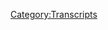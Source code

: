 {{Transcript
    | title         = [[337: August 28-29, 2019]]
    | caption       = [https://knowledgefight.libsyn.com/knowledge-fight-august-28-29-2019 Listen to this episode on Libsyn]
    | episodeNumber = [[337: August 28-29, 2019|337]]
    | length        = 01:40:58
}}

{{MessageBox
    | header     = Warning: Bot Generated Content
    | text       = This transcript was automatically generated by transcription software and likely contains many mistakes and misattributions. Please check the audio for definitive quotes, attribution, and context.
    | image      = N3yvass4myg91.webp
    | imagewidth = 50px
    | id         = warning
}}

{{TranscriptBlock
    | name      = Unknown Speaker
    | timestamp = 00:00:00.000
    | text      = N-N-N-N-N-N-Knowledge Fight
}}

{{TranscriptBlock
    | name      = Unknown Speaker
    | timestamp = 00:00:13.000
    | text      = Dan and Jordan, I am sweating
}}

{{TranscriptBlock
    | name      = Unknown Speaker
    | timestamp = 00:00:18.000
    | text      = knowledgefight.com, it's time to pray
}}

{{TranscriptBlock
    | name      = Unknown Speaker
    | timestamp = 00:00:21.000
    | text      = I have great respect for knowledgefight
}}

{{TranscriptBlock
    | name      = Unknown Speaker
    | timestamp = 00:00:24.000
    | text      = knowledgefight, I'm sick of them posing as if they're the good guys
}}

{{TranscriptBlock
    | name      = Unknown Speaker
    | timestamp = 00:00:27.000
    | text      = you guys saying we are the bad guys, knowledgefight
}}

{{TranscriptBlock
    | name      = Unknown Speaker
    | timestamp = 00:00:30.000
    | text      = Dan and Jordan, knowledgefight
}}

{{TranscriptBlock
    | name      = Unknown Speaker
    | timestamp = 00:00:34.000
    | text      = need, I need money
}}

{{TranscriptBlock
    | name      = Unknown Speaker
    | timestamp = 00:00:39.000
    | text      = Andy and Kansas, Andy and Kansas, stop it
}}

{{TranscriptBlock
    | name      = Unknown Speaker
    | timestamp = 00:00:43.000
    | text      = Andy and Kansas, Andy and Kansas, it's time to pray
}}

{{TranscriptBlock
    | name      = Unknown Speaker
    | timestamp = 00:00:47.000
    | text      = Andy and Kansas, you're on the air, thanks for holding us
}}

{{TranscriptBlock
    | name      = Unknown Speaker
    | timestamp = 00:00:50.000
    | text      = Hello Alex, I'm a big fan, I'm a huge fan, I love your work
}}

{{TranscriptBlock
    | name      = Unknown Speaker
    | timestamp = 00:00:53.000
    | text      = knowledgefight, knowledgefight.com
}}

{{TranscriptBlock
    | name      = Unknown Speaker
    | timestamp = 00:00:57.000
    | text      = I love you
}}

{{TranscriptBlock
    | name      = Unknown Speaker
    | timestamp = 00:00:59.000
    | text      = Hey everybody, welcome back to knowledgefight
}}

{{TranscriptBlock
    | name      = Unknown Speaker
    | timestamp = 00:01:01.000
    | text      = I'm Dan, I'm Jordan, we're couple dudes, like to sit around
}}

{{TranscriptBlock
    | name      = Unknown Speaker
    | timestamp = 00:01:03.000
    | text      = drink novelty beverages and talk a little bit about Alex Jones
}}

{{TranscriptBlock
    | name      = Unknown Speaker
    | timestamp = 00:01:06.000
    | text      = Indeed we are Dan, Jordan, Dan, Jordan
}}

{{TranscriptBlock
    | name      = Unknown Speaker
    | timestamp = 00:01:09.000
    | text      = Do you have any allergies such as a peanut allergy or the like?
}}

{{TranscriptBlock
    | name      = Unknown Speaker
    | timestamp = 00:01:13.000
    | text      = I don't think so, at least not any normal allergies
}}

{{TranscriptBlock
    | name      = Unknown Speaker
    | timestamp = 00:01:18.000
    | text      = I believe myself to be allergic to avocados
}}

{{TranscriptBlock
    | name      = Unknown Speaker
    | timestamp = 00:01:21.000
    | text      = but I am not positive that that is the truth
}}

{{TranscriptBlock
    | name      = Unknown Speaker
    | timestamp = 00:01:24.000
    | text      = Alright, there's a story behind that
}}

{{TranscriptBlock
    | name      = Unknown Speaker
    | timestamp = 00:01:27.000
    | text      = You know it's one of those things that I've never gotten
}}

{{TranscriptBlock
    | name      = Unknown Speaker
    | timestamp = 00:01:30.000
    | text      = officially tested but just decided is the case
}}

{{TranscriptBlock
    | name      = Unknown Speaker
    | timestamp = 00:01:33.000
    | text      = I got sick eating guacamoles or avocados
}}

{{TranscriptBlock
    | name      = Unknown Speaker
    | timestamp = 00:01:37.000
    | text      = multiple times when I was younger
}}

{{TranscriptBlock
    | name      = Unknown Speaker
    | timestamp = 00:01:40.000
    | text      = and did not get sick times that I ate avocados
}}

{{TranscriptBlock
    | name      = Unknown Speaker
    | timestamp = 00:01:44.000
    | text      = So I decided that I must be allergic to it
}}

{{TranscriptBlock
    | name      = Unknown Speaker
    | timestamp = 00:01:47.000
    | text      = but I have no confirmation on it and I haven't had any avocados
}}

{{TranscriptBlock
    | name      = Unknown Speaker
    | timestamp = 00:01:51.000
    | text      = in a long time
}}

{{TranscriptBlock
    | name      = Unknown Speaker
    | timestamp = 00:01:53.000
    | text      = Well surprise Dan, I've got an avocado right here
}}

{{TranscriptBlock
    | name      = Unknown Speaker
    | timestamp = 00:01:55.000
    | text      = I'm sure I could touch it
}}

{{TranscriptBlock
    | name      = Unknown Speaker
    | timestamp = 00:01:58.000
    | text      = I don't know, my girlfriend can't touch peanuts
}}

{{TranscriptBlock
    | name      = Unknown Speaker
    | timestamp = 00:02:01.000
    | text      = I think there's severity levels with allergies
}}

{{TranscriptBlock
    | name      = Unknown Speaker
    | timestamp = 00:02:04.000
    | text      = I don't know, I've been mocked and laughed at
}}

{{TranscriptBlock
    | name      = Unknown Speaker
    | timestamp = 00:02:07.000
    | text      = for saying I'm allergic to avocados
}}

{{TranscriptBlock
    | name      = Unknown Speaker
    | timestamp = 00:02:10.000
    | text      = and it might be fair
}}

{{TranscriptBlock
    | name      = Unknown Speaker
    | timestamp = 00:02:12.000
    | text      = Why not be allergic to avocados?
}}

{{TranscriptBlock
    | name      = Unknown Speaker
    | timestamp = 00:02:14.000
    | text      = I could be, I could not be
}}

{{TranscriptBlock
    | name      = Unknown Speaker
    | timestamp = 00:02:17.000
    | text      = We're going to get a lot of messages like
}}

{{TranscriptBlock
    | name      = Unknown Speaker
    | timestamp = 00:02:20.000
    | text      = avocados are the only hypoallergenic fruit there is in the world
}}

{{TranscriptBlock
    | name      = Unknown Speaker
    | timestamp = 00:02:23.000
    | text      = Force Dan to eat avocados on camera
}}

{{TranscriptBlock
    | name      = Unknown Speaker
    | timestamp = 00:02:26.000
    | text      = I don't think there's anything else other than that
}}

{{TranscriptBlock
    | name      = Unknown Speaker
    | timestamp = 00:02:29.000
    | text      = I've had an allergic reaction to
}}

{{TranscriptBlock
    | name      = Unknown Speaker
    | timestamp = 00:02:31.000
    | text      = Everyone's allergic to poison ivy
}}

{{TranscriptBlock
    | name      = Unknown Speaker
    | timestamp = 00:02:34.000
    | text      = Yeah, is that an allergy?
}}

{{TranscriptBlock
    | name      = Unknown Speaker
    | timestamp = 00:02:36.000
    | text      = Maybe, I don't know
}}

{{TranscriptBlock
    | name      = Unknown Speaker
    | timestamp = 00:02:38.000
    | text      = I know scientists but I do know a lot about Alex Jones
}}

{{TranscriptBlock
    | name      = Unknown Speaker
    | timestamp = 00:02:41.000
    | text      = I only know what you tell me about it
}}

{{TranscriptBlock
    | name      = Unknown Speaker
    | timestamp = 00:02:43.000
    | text      = And that is the theme of the show
}}

{{TranscriptBlock
    | name      = Unknown Speaker
    | timestamp = 00:02:45.000
    | text      = I just want to show like the Hot Ones show that you love
}}

{{TranscriptBlock
    | name      = Unknown Speaker
    | timestamp = 00:02:48.000
    | text      = But instead it's people's allergies
}}

{{TranscriptBlock
    | name      = Unknown Speaker
    | timestamp = 00:02:50.000
    | text      = They just give them more and more
}}

{{TranscriptBlock
    | name      = Unknown Speaker
    | timestamp = 00:02:52.000
    | text      = That's murder, I know it's murder
}}

{{TranscriptBlock
    | name      = Unknown Speaker
    | timestamp = 00:02:54.000
    | text      = But it'd be very
}}

{{TranscriptBlock
    | name      = Unknown Speaker
    | timestamp = 00:02:55.000
    | text      = I don't know if you'd get as
}}

{{TranscriptBlock
    | name      = Unknown Speaker
    | timestamp = 00:02:57.000
    | text      = off-the-cuff answers to questions
}}

{{TranscriptBlock
    | name      = Unknown Speaker
    | timestamp = 00:02:59.000
    | text      = when people are struggling for EpiPens
}}

{{TranscriptBlock
    | name      = Unknown Speaker
    | timestamp = 00:03:01.000
    | text      = I'm dying!
}}

{{TranscriptBlock
    | name      = Unknown Speaker
    | timestamp = 00:03:02.000
    | text      = So Jordan, today we've got an interesting episode to go over
}}

{{TranscriptBlock
    | name      = Unknown Speaker
    | timestamp = 00:03:05.000
    | text      = We'll be covering the present day
}}

{{TranscriptBlock
    | name      = Unknown Speaker
    | timestamp = 00:03:07.000
    | text      = of August 28th and 29th
}}

{{TranscriptBlock
    | name      = Unknown Speaker
    | timestamp = 00:03:10.000
    | text      = which is Wednesday and Thursday of this week
}}

{{TranscriptBlock
    | name      = Unknown Speaker
    | timestamp = 00:03:12.000
    | text      = On eventful days, nothing much going on these days
}}

{{TranscriptBlock
    | name      = Unknown Speaker
    | timestamp = 00:03:15.000
    | text      = There's some interesting stuff going on with Alex
}}

{{TranscriptBlock
    | name      = Unknown Speaker
    | timestamp = 00:03:18.000
    | text      = But I'll be honest, I didn't care about a whole lot of this
}}

{{TranscriptBlock
    | name      = Unknown Speaker
    | timestamp = 00:03:21.000
    | text      = Yeah, yeah
}}

{{TranscriptBlock
    | name      = Unknown Speaker
    | timestamp = 00:03:22.000
    | text      = There's a lot going on that is just filler
}}

{{TranscriptBlock
    | name      = Unknown Speaker
    | timestamp = 00:03:26.000
    | text      = There is nothing happening in many sectors of the Infowar
}}

{{TranscriptBlock
    | name      = Unknown Speaker
    | timestamp = 00:03:30.000
    | text      = Right
}}

{{TranscriptBlock
    | name      = Unknown Speaker
    | timestamp = 00:03:31.000
    | text      = Or at least Alex's version of it
}}

{{TranscriptBlock
    | name      = Unknown Speaker
    | timestamp = 00:03:33.000
    | text      = And a lot of the stuff that you look into expecting to find
}}

{{TranscriptBlock
    | name      = Unknown Speaker
    | timestamp = 00:03:36.000
    | text      = you find nothing, which is strange
}}

{{TranscriptBlock
    | name      = Unknown Speaker
    | timestamp = 00:03:40.000
    | text      = But we'll get into all that here in a moment
}}

{{TranscriptBlock
    | name      = Unknown Speaker
    | timestamp = 00:03:42.000
    | text      = But before we do, gotta give a shout-out to some people who
}}

{{TranscriptBlock
    | name      = Unknown Speaker
    | timestamp = 00:03:45.000
    | text      = have signed up and are supporting the show
}}

{{TranscriptBlock
    | name      = Unknown Speaker
    | timestamp = 00:03:47.000
    | text      = That sounds great
}}

{{TranscriptBlock
    | name      = Unknown Speaker
    | timestamp = 00:03:48.000
    | text      = So first, Jacob, thank you so much
}}

{{TranscriptBlock
    | name      = Unknown Speaker
    | timestamp = 00:03:49.000
    | text      = You are now a policy wonk
}}

{{TranscriptBlock
    | name      = Unknown Speaker
    | timestamp = 00:03:51.000
    | text      = I'm a policy wonk
}}

{{TranscriptBlock
    | name      = Unknown Speaker
    | timestamp = 00:03:52.000
    | text      = Thanks, Jacob
}}

{{TranscriptBlock
    | name      = Unknown Speaker
    | timestamp = 00:03:53.000
    | text      = Thank you
}}

{{TranscriptBlock
    | name      = Unknown Speaker
    | timestamp = 00:03:54.000
    | text      = Next, mossconfig, thank you so much
}}

{{TranscriptBlock
    | name      = Unknown Speaker
    | timestamp = 00:03:56.000
    | text      = You're now a policy wonk
}}

{{TranscriptBlock
    | name      = Unknown Speaker
    | timestamp = 00:03:58.000
    | text      = I'm a policy wonk
}}

{{TranscriptBlock
    | name      = Unknown Speaker
    | timestamp = 00:03:59.000
    | text      = Thank you, mossconfig
}}

{{TranscriptBlock
    | name      = Unknown Speaker
    | timestamp = 00:04:00.000
    | text      = Thank you
}}

{{TranscriptBlock
    | name      = Unknown Speaker
    | timestamp = 00:04:01.000
    | text      = Next, Francis, thank you so much
}}

{{TranscriptBlock
    | name      = Unknown Speaker
    | timestamp = 00:04:03.000
    | text      = You are now a policy wonk
}}

{{TranscriptBlock
    | name      = Unknown Speaker
    | timestamp = 00:04:05.000
    | text      = I'm a policy wonk
}}

{{TranscriptBlock
    | name      = Unknown Speaker
    | timestamp = 00:04:06.000
    | text      = Thanks, Francis
}}

{{TranscriptBlock
    | name      = Unknown Speaker
    | timestamp = 00:04:07.000
    | text      = Next, globalistwalrus, thank you so much
}}

{{TranscriptBlock
    | name      = Unknown Speaker
    | timestamp = 00:04:09.000
    | text      = You are now a policy wonk
}}

{{TranscriptBlock
    | name      = Unknown Speaker
    | timestamp = 00:04:11.000
    | text      = I'm a policy wonk
}}

{{TranscriptBlock
    | name      = Unknown Speaker
    | timestamp = 00:04:12.000
    | text      = Wilford Brimley, Jacob
}}

{{TranscriptBlock
    | name      = Unknown Speaker
    | timestamp = 00:04:13.000
    | text      = Ah, there it is
}}

{{TranscriptBlock
    | name      = Unknown Speaker
    | timestamp = 00:04:15.000
    | text      = Next, Tim, thank you so much
}}

{{TranscriptBlock
    | name      = Unknown Speaker
    | timestamp = 00:04:17.000
    | text      = You are now a policy wonk
}}

{{TranscriptBlock
    | name      = Unknown Speaker
    | timestamp = 00:04:18.000
    | text      = I'm a policy wonk
}}

{{TranscriptBlock
    | name      = Unknown Speaker
    | timestamp = 00:04:19.000
    | text      = Thank you, Timmy
}}

{{TranscriptBlock
    | name      = Unknown Speaker
    | timestamp = 00:04:20.000
    | text      = Thank you, Tim
}}

{{TranscriptBlock
    | name      = Unknown Speaker
    | timestamp = 00:04:21.000
    | text      = Next, and finally I'd like to say thank you to some people
}}

{{TranscriptBlock
    | name      = Unknown Speaker
    | timestamp = 00:04:23.000
    | text      = who have signed up and are supporting the show on an elevated level
}}

{{TranscriptBlock
    | name      = Unknown Speaker
    | timestamp = 00:04:26.000
    | text      = We appreciate it also very much
}}

{{TranscriptBlock
    | name      = Unknown Speaker
    | timestamp = 00:04:28.000
    | text      = So, Adam, Nah-ha, or Nah-jah, I can't remember
}}

{{TranscriptBlock
    | name      = Unknown Speaker
    | timestamp = 00:04:31.000
    | text      = I was corrected on this and I do not
}}

{{TranscriptBlock
    | name      = Unknown Speaker
    | timestamp = 00:04:33.000
    | text      = Still forgot
}}

{{TranscriptBlock
    | name      = Unknown Speaker
    | timestamp = 00:04:34.000
    | text      = I am a real shitty memory guy
}}

{{TranscriptBlock
    | name      = Unknown Speaker
    | timestamp = 00:04:36.000
    | text      = All good
}}

{{TranscriptBlock
    | name      = Unknown Speaker
    | timestamp = 00:04:38.000
    | text      = Thank you so much, though
}}

{{TranscriptBlock
    | name      = Unknown Speaker
    | timestamp = 00:04:40.000
    | text      = And this one might actually be
}}

{{TranscriptBlock
    | name      = Unknown Speaker
    | timestamp = 00:04:42.000
    | text      = stealthily trying to get a commercial in here
}}

{{TranscriptBlock
    | name      = Unknown Speaker
    | timestamp = 00:04:46.000
    | text      = This might be a real thing
}}

{{TranscriptBlock
    | name      = Unknown Speaker
    | timestamp = 00:04:48.000
    | text      = I don't know if it is
}}

{{TranscriptBlock
    | name      = Unknown Speaker
    | timestamp = 00:04:49.000
    | text      = Or it might be a reference to some goddamn
}}

{{TranscriptBlock
    | name      = Unknown Speaker
    | timestamp = 00:04:51.000
    | text      = Farrelly Brothers movie I've never seen
}}

{{TranscriptBlock
    | name      = Unknown Speaker
    | timestamp = 00:04:53.000
    | text      = Are we doing some branded content?
}}

{{TranscriptBlock
    | name      = Unknown Speaker
    | timestamp = 00:04:55.000
    | text      = I don't know
}}

{{TranscriptBlock
    | name      = Unknown Speaker
    | timestamp = 00:04:56.000
    | text      = Could be a Will Ferrell movie I've never seen
}}

{{TranscriptBlock
    | name      = Unknown Speaker
    | timestamp = 00:04:58.000
    | text      = I have no idea
}}

{{TranscriptBlock
    | name      = Unknown Speaker
    | timestamp = 00:04:59.000
    | text      = But the Palermo Rhodes executive search
}}

{{TranscriptBlock
    | name      = Unknown Speaker
    | timestamp = 00:05:02.000
    | text      = Thank you so much
}}

{{TranscriptBlock
    | name      = Unknown Speaker
    | timestamp = 00:05:03.000
    | text      = You are now all wonderful technocrats
}}

{{TranscriptBlock
    | name      = Unknown Speaker
    | timestamp = 00:05:06.000
    | text      = I'm a policy wonk
}}

{{TranscriptBlock
    | name      = Unknown Speaker
    | timestamp = 00:05:07.000
    | text      = Crikey, mate, that's fantastic
}}

{{TranscriptBlock
    | name      = Unknown Speaker
    | timestamp = 00:05:09.000
    | text      = Have yourself a brew
}}

{{TranscriptBlock
    | name      = Unknown Speaker
    | timestamp = 00:05:10.000
    | text      = How's your 401k doing, bro?
}}

{{TranscriptBlock
    | name      = Unknown Speaker
    | timestamp = 00:05:12.000
    | text      = Alright, we gotta go full tilt boogie on this Watson, alright?
}}

{{TranscriptBlock
    | name      = Unknown Speaker
    | timestamp = 00:05:14.000
    | text      = Let's just get down to business
}}

{{TranscriptBlock
    | name      = Unknown Speaker
    | timestamp = 00:05:16.000
    | text      = We ain't making that money off that heroin
}}

{{TranscriptBlock
    | name      = Unknown Speaker
    | timestamp = 00:05:18.000
    | text      = Why are you pimps so good?
}}

{{TranscriptBlock
    | name      = Unknown Speaker
    | timestamp = 00:05:20.000
    | text      = My neck is freakishly large
}}

{{TranscriptBlock
    | name      = Unknown Speaker
    | timestamp = 00:05:22.000
    | text      = I declare Infowar on you
}}

{{TranscriptBlock
    | name      = Unknown Speaker
    | timestamp = 00:05:24.000
    | text      = Thank you so much, Adam, Nah-jah, and Palermo Rhodes executive search
}}

{{TranscriptBlock
    | name      = Unknown Speaker
    | timestamp = 00:05:29.000
    | text      = Yes, thank you very much
}}

{{TranscriptBlock
    | name      = Unknown Speaker
    | timestamp = 00:05:30.000
    | text      = We appreciate it
}}

{{TranscriptBlock
    | name      = Unknown Speaker
    | timestamp = 00:05:31.000
    | text      = If you're out there listening and you're thinking
}}

{{TranscriptBlock
    | name      = Unknown Speaker
    | timestamp = 00:05:33.000
    | text      = Hey, I like what these guys do, I'd like to support the show
}}

{{TranscriptBlock
    | name      = Unknown Speaker
    | timestamp = 00:05:35.000
    | text      = by going to our website, knowledgefight.com
}}

{{TranscriptBlock
    | name      = Unknown Speaker
    | timestamp = 00:05:37.000
    | text      = Clicking the button that says support the show
}}

{{TranscriptBlock
    | name      = Unknown Speaker
    | timestamp = 00:05:38.000
    | text      = We would appreciate it
}}

{{TranscriptBlock
    | name      = Unknown Speaker
    | timestamp = 00:05:39.000
    | text      = It'd be lovely
}}

{{TranscriptBlock
    | name      = Unknown Speaker
    | timestamp = 00:05:40.000
    | text      = So one of the reasons that I needed to get back to the present day
}}

{{TranscriptBlock
    | name      = Unknown Speaker
    | timestamp = 00:05:43.000
    | text      = Two things
}}

{{TranscriptBlock
    | name      = Unknown Speaker
    | timestamp = 00:05:44.000
    | text      = Yeah
}}

{{TranscriptBlock
    | name      = Unknown Speaker
    | timestamp = 00:05:45.000
    | text      = Were at the front of the sort of queue, as it were
}}

{{TranscriptBlock
    | name      = Unknown Speaker
    | timestamp = 00:05:50.000
    | text      = The first was that Lawrence O'Donnell got on MSNBC the other night
}}

{{TranscriptBlock
    | name      = Unknown Speaker
    | timestamp = 00:05:56.000
    | text      = Yeah, yeah, yeah
}}

{{TranscriptBlock
    | name      = Unknown Speaker
    | timestamp = 00:05:57.000
    | text      = And reported that an anonymous source had told him
}}

{{TranscriptBlock
    | name      = Unknown Speaker
    | timestamp = 00:06:00.000
    | text      = that the Deutsche Bank had co-signed loans
}}

{{TranscriptBlock
    | name      = Unknown Speaker
    | timestamp = 00:06:05.000
    | text      = Yeah, yeah
}}

{{TranscriptBlock
    | name      = Unknown Speaker
    | timestamp = 00:06:06.000
    | text      = And people went a little buck wild with that
}}

{{TranscriptBlock
    | name      = Unknown Speaker
    | timestamp = 00:06:09.000
    | text      = And it was kind of unwise
}}

{{TranscriptBlock
    | name      = Unknown Speaker
    | timestamp = 00:06:11.000
    | text      = Seeing as it was, you know, very explicitly
}}

{{TranscriptBlock
    | name      = Unknown Speaker
    | timestamp = 00:06:14.000
    | text      = Maybe too good to be true
}}

{{TranscriptBlock
    | name      = Unknown Speaker
    | timestamp = 00:06:16.000
    | text      = And one anonymous source very irresponsible to get on TV and report this
}}

{{TranscriptBlock
    | name      = Unknown Speaker
    | timestamp = 00:06:21.000
    | text      = Right, and also what oligarch is dumb enough to put his own fucking name on there
}}

{{TranscriptBlock
    | name      = Unknown Speaker
    | timestamp = 00:06:27.000
    | text      = You know, that's too stupid
}}

{{TranscriptBlock
    | name      = Unknown Speaker
    | timestamp = 00:06:29.000
    | text      = I felt like this was a perfect opportunity for Alex
}}

{{TranscriptBlock
    | name      = Unknown Speaker
    | timestamp = 00:06:31.000
    | text      = Seeing as it seems like a misstep by the media
}}

{{TranscriptBlock
    | name      = Unknown Speaker
    | timestamp = 00:06:35.000
    | text      = Yeah, absolutely
}}

{{TranscriptBlock
    | name      = Unknown Speaker
    | timestamp = 00:06:36.000
    | text      = To allow this on air
}}

{{TranscriptBlock
    | name      = Unknown Speaker
    | timestamp = 00:06:37.000
    | text      = Absolutely
}}

{{TranscriptBlock
    | name      = Unknown Speaker
    | timestamp = 00:06:38.000
    | text      = And I would have figured that Alex would have teed it the fuck off on that
}}

{{TranscriptBlock
    | name      = Unknown Speaker
    | timestamp = 00:06:42.000
    | text      = And, spoiler alert, not one mention of it
}}

{{TranscriptBlock
    | name      = Unknown Speaker
    | timestamp = 00:06:46.000
    | text      = Really?
}}

{{TranscriptBlock
    | name      = Unknown Speaker
    | timestamp = 00:06:47.000
    | text      = It seems like just a layup for him
}}

{{TranscriptBlock
    | name      = Unknown Speaker
    | timestamp = 00:06:49.000
    | text      = What?
}}

{{TranscriptBlock
    | name      = Unknown Speaker
    | timestamp = 00:06:50.000
    | text      = Yeah, nothing
}}

{{TranscriptBlock
    | name      = Unknown Speaker
    | timestamp = 00:06:51.000
    | text      = This is like when that one dude on Piers Morgan was like,
}}

{{TranscriptBlock
    | name      = Unknown Speaker
    | timestamp = 00:06:53.000
    | text      = Oh, let's kill him, you know
}}

{{TranscriptBlock
    | name      = Unknown Speaker
    | timestamp = 00:06:54.000
    | text      = Buzz Bissinger
}}

{{TranscriptBlock
    | name      = Unknown Speaker
    | timestamp = 00:06:55.000
    | text      = Yeah, yeah, yeah, you win
}}

{{TranscriptBlock
    | name      = Unknown Speaker
    | timestamp = 00:06:56.000
    | text      = You got one in the bag, man
}}

{{TranscriptBlock
    | name      = Unknown Speaker
    | timestamp = 00:06:58.000
    | text      = It was a gimme for Alex
}}

{{TranscriptBlock
    | name      = Unknown Speaker
    | timestamp = 00:06:59.000
    | text      = Yeah
}}

{{TranscriptBlock
    | name      = Unknown Speaker
    | timestamp = 00:07:00.000
    | text      = And he does not take that
}}

{{TranscriptBlock
    | name      = Unknown Speaker
    | timestamp = 00:07:01.000
    | text      = So that inspiration for me to check in on the present
}}

{{TranscriptBlock
    | name      = Unknown Speaker
    | timestamp = 00:07:05.000
    | text      = Null set on that
}}

{{TranscriptBlock
    | name      = Unknown Speaker
    | timestamp = 00:07:06.000
    | text      = Gone
}}

{{TranscriptBlock
    | name      = Unknown Speaker
    | timestamp = 00:07:07.000
    | text      = Now the other one was that, I believe yesterday as we were recording this
}}

{{TranscriptBlock
    | name      = Unknown Speaker
    | timestamp = 00:07:11.000
    | text      = On Wednesday, the Trump, he tweeted that Fox News ain't doing it anymore
}}

{{TranscriptBlock
    | name      = Unknown Speaker
    | timestamp = 00:07:17.000
    | text      = Yes
}}

{{TranscriptBlock
    | name      = Unknown Speaker
    | timestamp = 00:07:18.000
    | text      = And we need to look for new news outlets
}}

{{TranscriptBlock
    | name      = Unknown Speaker
    | timestamp = 00:07:20.000
    | text      = Yes, very funny
}}

{{TranscriptBlock
    | name      = Unknown Speaker
    | timestamp = 00:07:21.000
    | text      = Which I expected to be Alex's green light to be like, please
}}

{{TranscriptBlock
    | name      = Unknown Speaker
    | timestamp = 00:07:26.000
    | text      = Absolutely
}}

{{TranscriptBlock
    | name      = Unknown Speaker
    | timestamp = 00:07:27.000
    | text      = I have been here all along
}}

{{TranscriptBlock
    | name      = Unknown Speaker
    | timestamp = 00:07:29.000
    | text      = I have been your chosen soldier through this entire fight
}}

{{TranscriptBlock
    | name      = Unknown Speaker
    | timestamp = 00:07:33.000
    | text      = It's time to go to work
}}

{{TranscriptBlock
    | name      = Unknown Speaker
    | timestamp = 00:07:34.000
    | text      = Yes
}}

{{TranscriptBlock
    | name      = Unknown Speaker
    | timestamp = 00:07:35.000
    | text      = I've already put this in place for you
}}

{{TranscriptBlock
    | name      = Unknown Speaker
    | timestamp = 00:07:36.000
    | text      = All you gotta do is give me a better studio and we're on the races
}}

{{TranscriptBlock
    | name      = Unknown Speaker
    | timestamp = 00:07:39.000
    | text      = I kind of had a feeling of like, we might end up seeing Alex really try
}}

{{TranscriptBlock
    | name      = Unknown Speaker
    | timestamp = 00:07:45.000
    | text      = Not necessarily to tailor his content because it's already there
}}

{{TranscriptBlock
    | name      = Unknown Speaker
    | timestamp = 00:07:48.000
    | text      = Yeah
}}

{{TranscriptBlock
    | name      = Unknown Speaker
    | timestamp = 00:07:49.000
    | text      = But we might sort of see him try and fill that void in some ways
}}

{{TranscriptBlock
    | name      = Unknown Speaker
    | timestamp = 00:07:53.000
    | text      = Yeah, yeah, yeah
}}

{{TranscriptBlock
    | name      = Unknown Speaker
    | timestamp = 00:07:54.000
    | text      = And I wanted to pay close attention to that
}}

{{TranscriptBlock
    | name      = Unknown Speaker
    | timestamp = 00:07:57.000
    | text      = As I think we might be at a point of demarcation for Alex
}}

{{TranscriptBlock
    | name      = Unknown Speaker
    | timestamp = 00:08:04.000
    | text      = Or at least that was one of the things that I was considering
}}

{{TranscriptBlock
    | name      = Unknown Speaker
    | timestamp = 00:08:07.000
    | text      = As I decided like, let's stay in the present here and check in
}}

{{TranscriptBlock
    | name      = Unknown Speaker
    | timestamp = 00:08:11.000
    | text      = I don't necessarily think I see any differences
}}

{{TranscriptBlock
    | name      = Unknown Speaker
    | timestamp = 00:08:14.000
    | text      = Yeah, no, of course not
}}

{{TranscriptBlock
    | name      = Unknown Speaker
    | timestamp = 00:08:15.000
    | text      = I don't see Alex really even seeming to notice that Trump tweeted that
}}

{{TranscriptBlock
    | name      = Unknown Speaker
    | timestamp = 00:08:22.000
    | text      = Maybe he's checking out for real
}}

{{TranscriptBlock
    | name      = Unknown Speaker
    | timestamp = 00:08:26.000
    | text      = Maybe Alex is actually finally in that stage of his life where he can just say
}}

{{TranscriptBlock
    | name      = Unknown Speaker
    | timestamp = 00:08:31.000
    | text      = I don't want to work here anymore
}}

{{TranscriptBlock
    | name      = Unknown Speaker
    | timestamp = 00:08:33.000
    | text      = We've all been there
}}

{{TranscriptBlock
    | name      = Unknown Speaker
    | timestamp = 00:08:34.000
    | text      = I know that emotionally at times it does feel that way
}}

{{TranscriptBlock
    | name      = Unknown Speaker
    | timestamp = 00:08:37.000
    | text      = But I don't think it's a fair or accurate thing to say that Alex is necessarily checking out
}}

{{TranscriptBlock
    | name      = Unknown Speaker
    | timestamp = 00:08:43.000
    | text      = Because I think he is still quite engaged in the game
}}

{{TranscriptBlock
    | name      = Unknown Speaker
    | timestamp = 00:08:47.000
    | text      = Yes
}}

{{TranscriptBlock
    | name      = Unknown Speaker
    | timestamp = 00:08:48.000
    | text      = It's just what the game is seems to be weird
}}

{{TranscriptBlock
    | name      = Unknown Speaker
    | timestamp = 00:08:52.000
    | text      = So we're going to start here on the 28th
}}

{{TranscriptBlock
    | name      = Unknown Speaker
    | timestamp = 00:08:54.000
    | text      = And Alex begins his show by explaining that the globalists want to depopulate the planet
}}

{{TranscriptBlock
    | name      = Unknown Speaker
    | timestamp = 00:09:00.000
    | text      = Sure
}}

{{TranscriptBlock
    | name      = Unknown Speaker
    | timestamp = 00:09:01.000
    | text      = In order to rid themselves of competition
}}

{{TranscriptBlock
    | name      = Unknown Speaker
    | timestamp = 00:09:04.000
    | text      = It seems
}}

{{TranscriptBlock
    | name      = Unknown Speaker
    | timestamp = 00:09:05.000
    | text      = Hmm?
}}

{{TranscriptBlock
    | name      = Unknown Speaker
    | timestamp = 00:09:06.000
    | text      = That seems like a strange motivation
}}

{{TranscriptBlock
    | name      = Unknown Speaker
    | timestamp = 00:09:08.000
    | text      = But that seems to be what he's espousing on this episode
}}

{{TranscriptBlock
    | name      = Unknown Speaker
    | timestamp = 00:09:11.000
    | text      = Okay
}}

{{TranscriptBlock
    | name      = Unknown Speaker
    | timestamp = 00:09:12.000
    | text      = And remember I started the broadcast off yesterday with NBC News cover story
}}

{{TranscriptBlock
    | name      = Unknown Speaker
    | timestamp = 00:09:18.000
    | text      = Their top story
}}

{{TranscriptBlock
    | name      = Unknown Speaker
    | timestamp = 00:09:20.000
    | text      = Saying that the age of humans is over
}}

{{TranscriptBlock
    | name      = Unknown Speaker
    | timestamp = 00:09:24.000
    | text      = And that we will soon be extincted perhaps in our lifetimes
}}

{{TranscriptBlock
    | name      = Unknown Speaker
    | timestamp = 00:09:30.000
    | text      = Well
}}

{{TranscriptBlock
    | name      = Unknown Speaker
    | timestamp = 00:09:31.000
    | text      = Because if the globalists can exterminate 99% of the population
}}

{{TranscriptBlock
    | name      = Unknown Speaker
    | timestamp = 00:09:36.000
    | text      = They truly will not have the competition anymore
}}

{{TranscriptBlock
    | name      = Unknown Speaker
    | timestamp = 00:09:43.000
    | text      = And there it is
}}

{{TranscriptBlock
    | name      = Unknown Speaker
    | timestamp = 00:09:44.000
    | text      = Not long after that homo sapiens could vanish from earth entirely in our own lifetimes
}}

{{TranscriptBlock
    | name      = Unknown Speaker
    | timestamp = 00:09:53.000
    | text      = Now if Hitler wrote that you'd say he was even more of a madman
}}

{{TranscriptBlock
    | name      = Unknown Speaker
    | timestamp = 00:09:56.000
    | text      = But when it's James Lovelock
}}

{{TranscriptBlock
    | name      = Unknown Speaker
    | timestamp = 00:10:00.000
    | text      = The transhumanist environmentalist
}}

{{TranscriptBlock
    | name      = Unknown Speaker
    | timestamp = 00:10:04.000
    | text      = It's so sexy
}}

{{TranscriptBlock
    | name      = Unknown Speaker
    | timestamp = 00:10:05.000
    | text      = And where does James Lovelock go?
}}

{{TranscriptBlock
    | name      = Unknown Speaker
    | timestamp = 00:10:08.000
    | text      = I looked it up
}}

{{TranscriptBlock
    | name      = Unknown Speaker
    | timestamp = 00:10:10.000
    | text      = James Lovelock has gone and spoken to the Albert Einstein Institute
}}

{{TranscriptBlock
    | name      = Unknown Speaker
    | timestamp = 00:10:14.000
    | text      = Oh
}}

{{TranscriptBlock
    | name      = Unknown Speaker
    | timestamp = 00:10:15.000
    | text      = And who was the ombudsman of that for the last 20 years?
}}

{{TranscriptBlock
    | name      = Unknown Speaker
    | timestamp = 00:10:18.000
    | text      = Jeffrey!
}}

{{TranscriptBlock
    | name      = Unknown Speaker
    | timestamp = 00:10:20.000
    | text      = Come on down!
}}

{{TranscriptBlock
    | name      = Unknown Speaker
    | timestamp = 00:10:23.000
    | text      = Epstein!
}}

{{TranscriptBlock
    | name      = Unknown Speaker
    | timestamp = 00:10:25.000
    | text      = Oh boy
}}

{{TranscriptBlock
    | name      = Unknown Speaker
    | timestamp = 00:10:26.000
    | text      = This is a hot start to the show
}}

{{TranscriptBlock
    | name      = Unknown Speaker
    | timestamp = 00:10:28.000
    | text      = This is weird
}}

{{TranscriptBlock
    | name      = Unknown Speaker
    | timestamp = 00:10:29.000
    | text      = So what Alex is talking about here is coverage of a new book
}}

{{TranscriptBlock
    | name      = Unknown Speaker
    | timestamp = 00:10:32.000
    | text      = That was written by noted futurist James Lovelock called Novacene
}}

{{TranscriptBlock
    | name      = Unknown Speaker
    | timestamp = 00:10:36.000
    | text      = In the book Lovelock argues that in the future cyborgs will become the dominant species of being in the universe
}}

{{TranscriptBlock
    | name      = Unknown Speaker
    | timestamp = 00:10:42.000
    | text      = These beings will be so far past us in terms of intelligence
}}

{{TranscriptBlock
    | name      = Unknown Speaker
    | timestamp = 00:10:45.000
    | text      = That they'd probably not even be interested in what we're doing
}}

{{TranscriptBlock
    | name      = Unknown Speaker
    | timestamp = 00:10:47.000
    | text      = Kind of how a lot of people interact with plants
}}

{{TranscriptBlock
    | name      = Unknown Speaker
    | timestamp = 00:10:50.000
    | text      = It's all good and well to take issue with a futurist's prediction
}}

{{TranscriptBlock
    | name      = Unknown Speaker
    | timestamp = 00:10:53.000
    | text      = But it's an entirely separate thing to pretend that the role of a futurist in society
}}

{{TranscriptBlock
    | name      = Unknown Speaker
    | timestamp = 00:10:57.000
    | text      = Is to unveil the actual future
}}

{{TranscriptBlock
    | name      = Unknown Speaker
    | timestamp = 00:11:00.000
    | text      = As if they have some otherworldly psychic gift
}}

{{TranscriptBlock
    | name      = Unknown Speaker
    | timestamp = 00:11:03.000
    | text      = That's how Alex seems to think about futurists
}}

{{TranscriptBlock
    | name      = Unknown Speaker
    | timestamp = 00:11:06.000
    | text      = As if they're modern day soothsayers
}}

{{TranscriptBlock
    | name      = Unknown Speaker
    | timestamp = 00:11:08.000
    | text      = They aren't making predictions about trends they see in technology and culture
}}

{{TranscriptBlock
    | name      = Unknown Speaker
    | timestamp = 00:11:12.000
    | text      = But they're telling the world what is and what will definitively be
}}

{{TranscriptBlock
    | name      = Unknown Speaker
    | timestamp = 00:11:16.000
    | text      = Yeah he already has a trend guy
}}

{{TranscriptBlock
    | name      = Unknown Speaker
    | timestamp = 00:11:18.000
    | text      = And we've seen how well he does
}}

{{TranscriptBlock
    | name      = Unknown Speaker
    | timestamp = 00:11:20.000
    | text      = So anybody not him must be able to see the future
}}

{{TranscriptBlock
    | name      = Unknown Speaker
    | timestamp = 00:11:23.000
    | text      = It's a crazy way to think
}}

{{TranscriptBlock
    | name      = Unknown Speaker
    | timestamp = 00:11:26.000
    | text      = It's very nuts and beyond that
}}

{{TranscriptBlock
    | name      = Unknown Speaker
    | timestamp = 00:11:28.000
    | text      = Very dumb
}}

{{TranscriptBlock
    | name      = Unknown Speaker
    | timestamp = 00:11:29.000
    | text      = Yes
}}

{{TranscriptBlock
    | name      = Unknown Speaker
    | timestamp = 00:11:30.000
    | text      = In our endgame coverage we went over a bunch of the failed predictions
}}

{{TranscriptBlock
    | name      = Unknown Speaker
    | timestamp = 00:11:33.000
    | text      = Of Alex's other favorite futurist Ray Kurzweil
}}

{{TranscriptBlock
    | name      = Unknown Speaker
    | timestamp = 00:11:36.000
    | text      = So we don't need to repeat all that over again
}}

{{TranscriptBlock
    | name      = Unknown Speaker
    | timestamp = 00:11:38.000
    | text      = But suffice it to say his batting average is not great
}}

{{TranscriptBlock
    | name      = Unknown Speaker
    | timestamp = 00:11:41.000
    | text      = Most futurists' batting average is not great
}}

{{TranscriptBlock
    | name      = Unknown Speaker
    | timestamp = 00:11:44.000
    | text      = And that can also be said of James Lovelock
}}

{{TranscriptBlock
    | name      = Unknown Speaker
    | timestamp = 00:11:47.000
    | text      = He's most famous for his 1974 Gaia hypothesis
}}

{{TranscriptBlock
    | name      = Unknown Speaker
    | timestamp = 00:11:51.000
    | text      = Which stated that the Earth itself is a living organism that adjusts itself
}}

{{TranscriptBlock
    | name      = Unknown Speaker
    | timestamp = 00:11:55.000
    | text      = And has for millennia to make the environment suitable for life
}}

{{TranscriptBlock
    | name      = Unknown Speaker
    | timestamp = 00:11:59.000
    | text      = In the years since the Gaia hypothesis tons and tons of science
}}

{{TranscriptBlock
    | name      = Unknown Speaker
    | timestamp = 00:12:02.000
    | text      = Has come out to demonstrate how this view of the planet is fairly unsupported
}}

{{TranscriptBlock
    | name      = Unknown Speaker
    | timestamp = 00:12:06.000
    | text      = Or as the new scientist put it
}}

{{TranscriptBlock
    | name      = Unknown Speaker
    | timestamp = 00:12:08.000
    | text      = The idea is quote beautiful but flawed
}}

{{TranscriptBlock
    | name      = Unknown Speaker
    | timestamp = 00:12:11.000
    | text      = There are elements of the hypothesis that can be made to fit with understood science
}}

{{TranscriptBlock
    | name      = Unknown Speaker
    | timestamp = 00:12:15.000
    | text      = In as much as ecosystems can recover from some forms of damage that are done to them
}}

{{TranscriptBlock
    | name      = Unknown Speaker
    | timestamp = 00:12:19.000
    | text      = And that ecosystems are interdependent
}}

{{TranscriptBlock
    | name      = Unknown Speaker
    | timestamp = 00:12:22.000
    | text      = But the larger point he was making doesn't seem like it's grounded
}}

{{TranscriptBlock
    | name      = Unknown Speaker
    | timestamp = 00:12:25.000
    | text      = This is the largest contribution Lovelock had and has made to the culture
}}

{{TranscriptBlock
    | name      = Unknown Speaker
    | timestamp = 00:12:30.000
    | text      = And it's an idea that most scientists view as a fun thing to think about
}}

{{TranscriptBlock
    | name      = Unknown Speaker
    | timestamp = 00:12:34.000
    | text      = But completely off base scientifically
}}

{{TranscriptBlock
    | name      = Unknown Speaker
    | timestamp = 00:12:36.000
    | text      = There's no reason to not look at the predictions he's making now
}}

{{TranscriptBlock
    | name      = Unknown Speaker
    | timestamp = 00:12:39.000
    | text      = As a 100 year old man
}}

{{TranscriptBlock
    | name      = Unknown Speaker
    | timestamp = 00:12:41.000
    | text      = As equally idealistic and fun to contemplate
}}

{{TranscriptBlock
    | name      = Unknown Speaker
    | timestamp = 00:12:44.000
    | text      = But ultimately not that realistic
}}

{{TranscriptBlock
    | name      = Unknown Speaker
    | timestamp = 00:12:46.000
    | text      = Scientists have often said the same thing about the Expelliarmus charm
}}

{{TranscriptBlock
    | name      = Unknown Speaker
    | timestamp = 00:12:51.000
    | text      = It is very fun to think about but not necessarily scientifically helpful
}}

{{TranscriptBlock
    | name      = Unknown Speaker
    | timestamp = 00:12:56.000
    | text      = I'm guessing this is a Final Fantasy reference
}}

{{TranscriptBlock
    | name      = Unknown Speaker
    | timestamp = 00:12:59.000
    | text      = A Harry Potter reference, Dan!
}}

{{TranscriptBlock
    | name      = Unknown Speaker
    | timestamp = 00:13:01.000
    | text      = Another thing I don't recognize as real
}}

{{TranscriptBlock
    | name      = Unknown Speaker
    | timestamp = 00:13:05.000
    | text      = Getting in there
}}

{{TranscriptBlock
    | name      = Unknown Speaker
    | timestamp = 00:13:08.000
    | text      = So one of the other things that I saw in terms of a criticism of his hypothesis
}}

{{TranscriptBlock
    | name      = Unknown Speaker
    | timestamp = 00:13:14.000
    | text      = Was that when it was refined later
}}

{{TranscriptBlock
    | name      = Unknown Speaker
    | timestamp = 00:13:18.000
    | text      = And he had some scientific criticism towards it
}}

{{TranscriptBlock
    | name      = Unknown Speaker
    | timestamp = 00:13:23.000
    | text      = Then he refined his theory to make it more in line with the scientific understandings
}}

{{TranscriptBlock
    | name      = Unknown Speaker
    | timestamp = 00:13:28.000
    | text      = And once he really laid down what he was saying
}}

{{TranscriptBlock
    | name      = Unknown Speaker
    | timestamp = 00:13:32.000
    | text      = The response to it was like
}}

{{TranscriptBlock
    | name      = Unknown Speaker
    | timestamp = 00:13:34.000
    | text      = Well, what's new about this isn't accurate
}}

{{TranscriptBlock
    | name      = Unknown Speaker
    | timestamp = 00:13:37.000
    | text      = And what's accurate about this isn't new
}}

{{TranscriptBlock
    | name      = Unknown Speaker
    | timestamp = 00:13:39.000
    | text      = So there's almost like a non-futuristic aspect to it
}}

{{TranscriptBlock
    | name      = Unknown Speaker
    | timestamp = 00:13:44.000
    | text      = And then the parts that are futuristic aren't really accurate
}}

{{TranscriptBlock
    | name      = Unknown Speaker
    | timestamp = 00:13:49.000
    | text      = Yeah, it's almost like scientific fanfic
}}

{{TranscriptBlock
    | name      = Unknown Speaker
    | timestamp = 00:13:52.000
    | text      = Sure
}}

{{TranscriptBlock
    | name      = Unknown Speaker
    | timestamp = 00:13:53.000
    | text      = And that's not to say anything against James Lovelock
}}

{{TranscriptBlock
    | name      = Unknown Speaker
    | timestamp = 00:13:56.000
    | text      = That's just the nature of this sort of futurist work
}}

{{TranscriptBlock
    | name      = Unknown Speaker
    | timestamp = 00:13:59.000
    | text      = These people are often never actually right about much
}}

{{TranscriptBlock
    | name      = Unknown Speaker
    | timestamp = 00:14:02.000
    | text      = But they present a compelling and romanticized version of things to come
}}

{{TranscriptBlock
    | name      = Unknown Speaker
    | timestamp = 00:14:05.000
    | text      = And even in their errors they often still latch onto a metaphorical truth about the times
}}

{{TranscriptBlock
    | name      = Unknown Speaker
    | timestamp = 00:14:10.000
    | text      = Which is easy to confuse with being right
}}

{{TranscriptBlock
    | name      = Unknown Speaker
    | timestamp = 00:14:12.000
    | text      = Alex is so desperate to present himself as correct about his theories
}}

{{TranscriptBlock
    | name      = Unknown Speaker
    | timestamp = 00:14:15.000
    | text      = That his enemies are trying to kill off the population
}}

{{TranscriptBlock
    | name      = Unknown Speaker
    | timestamp = 00:14:18.000
    | text      = That this is the sort of evidence he's willing to present
}}

{{TranscriptBlock
    | name      = Unknown Speaker
    | timestamp = 00:14:20.000
    | text      = Which should tell you how flimsy his shit is
}}

{{TranscriptBlock
    | name      = Unknown Speaker
    | timestamp = 00:14:23.000
    | text      = It's very flimsy
}}

{{TranscriptBlock
    | name      = Unknown Speaker
    | timestamp = 00:14:24.000
    | text      = That's not good
}}

{{TranscriptBlock
    | name      = Unknown Speaker
    | timestamp = 00:14:25.000
    | text      = Now, it's important to point out the other stuff he's talking about
}}

{{TranscriptBlock
    | name      = Unknown Speaker
    | timestamp = 00:14:30.000
    | text      = There's more than one Albert Einstein Institute in the United States
}}

{{TranscriptBlock
    | name      = Unknown Speaker
    | timestamp = 00:14:35.000
    | text      = One of them is a non-profit that bills itself as being dedicated to supporting non-violent resolutions of international crises
}}

{{TranscriptBlock
    | name      = Unknown Speaker
    | timestamp = 00:14:41.000
    | text      = Though it has been criticized by many as actually supporting efforts for US-backed regime change and sanctions
}}

{{TranscriptBlock
    | name      = Unknown Speaker
    | timestamp = 00:14:47.000
    | text      = Sure
}}

{{TranscriptBlock
    | name      = Unknown Speaker
    | timestamp = 00:14:48.000
    | text      = I'm not entirely sure if that's an accurate criticism without looking too deeply into it
}}

{{TranscriptBlock
    | name      = Unknown Speaker
    | timestamp = 00:14:52.000
    | text      = But whatever the case is, it exists as a foreign policy entity that focuses on international conflict resolution
}}

{{TranscriptBlock
    | name      = Unknown Speaker
    | timestamp = 00:14:58.000
    | text      = And the other one is Albert Brooks' personal charity
}}

{{TranscriptBlock
    | name      = Unknown Speaker
    | timestamp = 00:15:01.000
    | text      = It is not
}}

{{TranscriptBlock
    | name      = Unknown Speaker
    | timestamp = 00:15:02.000
    | text      = The other Albert Einstein Institute is also known as the Max Planck Institute for Gravitational Physics
}}

{{TranscriptBlock
    | name      = Unknown Speaker
    | timestamp = 00:15:10.000
    | text      = That one sounds sciency
}}

{{TranscriptBlock
    | name      = Unknown Speaker
    | timestamp = 00:15:11.000
    | text      = These are unrelated entities
}}

{{TranscriptBlock
    | name      = Unknown Speaker
    | timestamp = 00:15:13.000
    | text      = That sounds obvious
}}

{{TranscriptBlock
    | name      = Unknown Speaker
    | timestamp = 00:15:14.000
    | text      = That just happen to have the same name
}}

{{TranscriptBlock
    | name      = Unknown Speaker
    | timestamp = 00:15:15.000
    | text      = What a dick move on the foreign policy one to be like, we're the Albert Einstein Institute
}}

{{TranscriptBlock
    | name      = Unknown Speaker
    | timestamp = 00:15:20.000
    | text      = Well, they did that because the guy who started it was inspired by Albert Einstein's non-violence ideology
}}

{{TranscriptBlock
    | name      = Unknown Speaker
    | timestamp = 00:15:27.000
    | text      = Yeah, yeah
}}

{{TranscriptBlock
    | name      = Unknown Speaker
    | timestamp = 00:15:28.000
    | text      = Whatever
}}

{{TranscriptBlock
    | name      = Unknown Speaker
    | timestamp = 00:15:29.000
    | text      = I looked into this, I can't find any real concrete connections between Epstein or either of these institutes
}}

{{TranscriptBlock
    | name      = Unknown Speaker
    | timestamp = 00:15:35.000
    | text      = Nor can I find any concrete connection between Lovelock and either of them
}}

{{TranscriptBlock
    | name      = Unknown Speaker
    | timestamp = 00:15:39.000
    | text      = If I had to guess, I would say that the most likely possibility here is that Lovelock might have given a lecture at the science one
}}

{{TranscriptBlock
    | name      = Unknown Speaker
    | timestamp = 00:15:45.000
    | text      = And that Epstein might have donated to the political one
}}

{{TranscriptBlock
    | name      = Unknown Speaker
    | timestamp = 00:15:48.000
    | text      = What I can tell you with certainty is that Jeffrey Epstein was not the omnibudsman of either of them for the last 20 years
}}

{{TranscriptBlock
    | name      = Unknown Speaker
    | timestamp = 00:15:55.000
    | text      = Partially because it's ombudsman
}}

{{TranscriptBlock
    | name      = Unknown Speaker
    | timestamp = 00:15:57.000
    | text      = And partially because he wasn't the ombudsman of either of those institutes
}}

{{TranscriptBlock
    | name      = Unknown Speaker
    | timestamp = 00:16:01.000
    | text      = He wasn't the ombudsman of anything ever
}}

{{TranscriptBlock
    | name      = Unknown Speaker
    | timestamp = 00:16:04.000
    | text      = But he wasn't the omnibudsman
}}

{{TranscriptBlock
    | name      = Unknown Speaker
    | timestamp = 00:16:06.000
    | text      = He definitely wasn't the omnibud
}}

{{TranscriptBlock
    | name      = Unknown Speaker
    | timestamp = 00:16:07.000
    | text      = Sure
}}

{{TranscriptBlock
    | name      = Unknown Speaker
    | timestamp = 00:16:08.000
    | text      = Why would you have Jeffrey Epstein criticize your editorial outlook?
}}

{{TranscriptBlock
    | name      = Unknown Speaker
    | timestamp = 00:16:13.000
    | text      = An ombudsman
}}

{{TranscriptBlock
    | name      = Unknown Speaker
    | timestamp = 00:16:15.000
    | text      = What kind of idiot would hire Epstein to write about how well you're following your ethical standards?
}}

{{TranscriptBlock
    | name      = Unknown Speaker
    | timestamp = 00:16:22.000
    | text      = It's a little silly
}}

{{TranscriptBlock
    | name      = Unknown Speaker
    | timestamp = 00:16:24.000
    | text      = But Alex is just grabbing at straws
}}

{{TranscriptBlock
    | name      = Unknown Speaker
    | timestamp = 00:16:26.000
    | text      = It's really, really easy to believe that Alex wouldn't realize there are multiple Albert Einstein institutes
}}

{{TranscriptBlock
    | name      = Unknown Speaker
    | timestamp = 00:16:33.000
    | text      = And he would just be so desperate to create the appearance of connections that don't exist in order to support his dumb arguments that he would do this
}}

{{TranscriptBlock
    | name      = Unknown Speaker
    | timestamp = 00:16:40.000
    | text      = Until I see some actual evidence, something that Alex in no way provides at all
}}

{{TranscriptBlock
    | name      = Unknown Speaker
    | timestamp = 00:16:46.000
    | text      = This just sounds like bullshit to me
}}

{{TranscriptBlock
    | name      = Unknown Speaker
    | timestamp = 00:16:48.000
    | text      = Yeah, that sounds nonsensical
}}

{{TranscriptBlock
    | name      = Unknown Speaker
    | timestamp = 00:16:49.000
    | text      = So he's starting off in a good place, let's say
}}

{{TranscriptBlock
    | name      = Unknown Speaker
    | timestamp = 00:16:53.000
    | text      = And when I heard that, I was like, this is not good
}}

{{TranscriptBlock
    | name      = Unknown Speaker
    | timestamp = 00:16:58.000
    | text      = There are no citations for this
}}

{{TranscriptBlock
    | name      = Unknown Speaker
    | timestamp = 00:17:00.000
    | text      = Alex is just making an argument that this guy, this futurist, is telling everybody that humanity is going to be killed off
}}

{{TranscriptBlock
    | name      = Unknown Speaker
    | timestamp = 00:17:08.000
    | text      = And he goes to, which is a strange, unspecific
}}

{{TranscriptBlock
    | name      = Unknown Speaker
    | timestamp = 00:17:14.000
    | text      = He goes to
}}

{{TranscriptBlock
    | name      = Unknown Speaker
    | timestamp = 00:17:15.000
    | text      = He goes to the Albert Einstein Institute
}}

{{TranscriptBlock
    | name      = Unknown Speaker
    | timestamp = 00:17:17.000
    | text      = He goes there
}}

{{TranscriptBlock
    | name      = Unknown Speaker
    | timestamp = 00:17:18.000
    | text      = Jeffrey Epstein was the omnibudsman of 20 years
}}

{{TranscriptBlock
    | name      = Unknown Speaker
    | timestamp = 00:17:22.000
    | text      = I was like, this is bad work
}}

{{TranscriptBlock
    | name      = Unknown Speaker
    | timestamp = 00:17:25.000
    | text      = Yeah, that's not good
}}

{{TranscriptBlock
    | name      = Unknown Speaker
    | timestamp = 00:17:26.000
    | text      = So thankfully, Alex kind of deals with why he's doing such a bad job
}}

{{TranscriptBlock
    | name      = Unknown Speaker
    | timestamp = 00:17:31.000
    | text      = Okay, well good
}}

{{TranscriptBlock
    | name      = Unknown Speaker
    | timestamp = 00:17:32.000
    | text      = Now I said yesterday that I was going to come in today with all these exhibits and do most of the show on the bottom of the rabbit hole
}}

{{TranscriptBlock
    | name      = Unknown Speaker
    | timestamp = 00:17:44.000
    | text      = Where the globalists are taking us
}}

{{TranscriptBlock
    | name      = Unknown Speaker
    | timestamp = 00:17:46.000
    | text      = It's not the top of a pyramid, it's really the bottom of a rat hole
}}

{{TranscriptBlock
    | name      = Unknown Speaker
    | timestamp = 00:17:51.000
    | text      = Alright
}}

{{TranscriptBlock
    | name      = Unknown Speaker
    | timestamp = 00:17:52.000
    | text      = And I'm going to do some of that today, but really I need to do more preparation
}}

{{TranscriptBlock
    | name      = Unknown Speaker
    | timestamp = 00:17:56.000
    | text      = You asshole
}}

{{TranscriptBlock
    | name      = Unknown Speaker
    | timestamp = 00:17:57.000
    | text      = You've had 20 fucking plus years on air
}}

{{TranscriptBlock
    | name      = Unknown Speaker
    | timestamp = 00:18:01.000
    | text      = All your life has been preparation for this
}}

{{TranscriptBlock
    | name      = Unknown Speaker
    | timestamp = 00:18:03.000
    | text      = You should have been prepared to give this speech off the cuff 15 years ago
}}

{{TranscriptBlock
    | name      = Unknown Speaker
    | timestamp = 00:18:08.000
    | text      = You can't claim I don't have the information available to me
}}

{{TranscriptBlock
    | name      = Unknown Speaker
    | timestamp = 00:18:12.000
    | text      = I wasn't able to sit down for an hour before the show
}}

{{TranscriptBlock
    | name      = Unknown Speaker
    | timestamp = 00:18:16.000
    | text      = So I can't come on air and actually talk about the depth of the rabbit hole
}}

{{TranscriptBlock
    | name      = Unknown Speaker
    | timestamp = 00:18:20.000
    | text      = All you do is talk about that
}}

{{TranscriptBlock
    | name      = Unknown Speaker
    | timestamp = 00:18:22.000
    | text      = That's it?
}}

{{TranscriptBlock
    | name      = Unknown Speaker
    | timestamp = 00:18:23.000
    | text      = That's your whole gig?
}}

{{TranscriptBlock
    | name      = Unknown Speaker
    | timestamp = 00:18:24.000
    | text      = That's the whole thing?
}}

{{TranscriptBlock
    | name      = Unknown Speaker
    | timestamp = 00:18:25.000
    | text      = That's so sad
}}

{{TranscriptBlock
    | name      = Unknown Speaker
    | timestamp = 00:18:26.000
    | text      = Does that mean that you're still
}}

{{TranscriptBlock
    | name      = Unknown Speaker
    | timestamp = 00:18:28.000
    | text      = That bums me out
}}

{{TranscriptBlock
    | name      = Unknown Speaker
    | timestamp = 00:18:29.000
    | text      = Does that mean that he's still trying to find the bottom of the rabbit hole?
}}

{{TranscriptBlock
    | name      = Unknown Speaker
    | timestamp = 00:18:33.000
    | text      = Or rat hole?
}}

{{TranscriptBlock
    | name      = Unknown Speaker
    | timestamp = 00:18:34.000
    | text      = Well, he would never admit to that
}}

{{TranscriptBlock
    | name      = Unknown Speaker
    | timestamp = 00:18:36.000
    | text      = He knows everything
}}

{{TranscriptBlock
    | name      = Unknown Speaker
    | timestamp = 00:18:37.000
    | text      = He knows everything about their plans
}}

{{TranscriptBlock
    | name      = Unknown Speaker
    | timestamp = 00:18:39.000
    | text      = Right, so then
}}

{{TranscriptBlock
    | name      = Unknown Speaker
    | timestamp = 00:18:40.000
    | text      = He has their blueprints
}}

{{TranscriptBlock
    | name      = Unknown Speaker
    | timestamp = 00:18:41.000
    | text      = So then what more preparation could he possibly need?
}}

{{TranscriptBlock
    | name      = Unknown Speaker
    | timestamp = 00:18:43.000
    | text      = Getting focused
}}

{{TranscriptBlock
    | name      = Unknown Speaker
    | timestamp = 00:18:44.000
    | text      = Oh, okay
}}

{{TranscriptBlock
    | name      = Unknown Speaker
    | timestamp = 00:18:45.000
    | text      = It's a zen thing
}}

{{TranscriptBlock
    | name      = Unknown Speaker
    | timestamp = 00:18:46.000
    | text      = It's a zen thing?
}}

{{TranscriptBlock
    | name      = Unknown Speaker
    | timestamp = 00:18:47.000
    | text      = He's got to meditate for the show
}}

{{TranscriptBlock
    | name      = Unknown Speaker
    | timestamp = 00:18:48.000
    | text      = You know what?
}}

{{TranscriptBlock
    | name      = Unknown Speaker
    | timestamp = 00:18:49.000
    | text      = Actually, that's a reasonable argument
}}

{{TranscriptBlock
    | name      = Unknown Speaker
    | timestamp = 00:18:51.000
    | text      = Alex is really big into Kundalini yoga
}}

{{TranscriptBlock
    | name      = Unknown Speaker
    | timestamp = 00:18:53.000
    | text      = So he's got to do that before the show
}}

{{TranscriptBlock
    | name      = Unknown Speaker
    | timestamp = 00:18:55.000
    | text      = He just doesn't have it in him today
}}

{{TranscriptBlock
    | name      = Unknown Speaker
    | timestamp = 00:18:57.000
    | text      = I would accept that as an excuse
}}

{{TranscriptBlock
    | name      = Unknown Speaker
    | timestamp = 00:18:59.000
    | text      = Some days you can get to the bottom of the globalist conspiracy
}}

{{TranscriptBlock
    | name      = Unknown Speaker
    | timestamp = 00:19:02.000
    | text      = And some days you can't
}}

{{TranscriptBlock
    | name      = Unknown Speaker
    | timestamp = 00:19:03.000
    | text      = I'll just accept that
}}

{{TranscriptBlock
    | name      = Unknown Speaker
    | timestamp = 00:19:04.000
    | text      = I think this is demonstrable of one of the things that I see in the present day
}}

{{TranscriptBlock
    | name      = Unknown Speaker
    | timestamp = 00:19:09.000
    | text      = That makes this not very fun
}}

{{TranscriptBlock
    | name      = Unknown Speaker
    | timestamp = 00:19:11.000
    | text      = And that is, this is sad
}}

{{TranscriptBlock
    | name      = Unknown Speaker
    | timestamp = 00:19:13.000
    | text      = This is a really sad display of a person
}}

{{TranscriptBlock
    | name      = Unknown Speaker
    | timestamp = 00:19:16.000
    | text      = He comes on air, makes a bunch of tenuous connections
}}

{{TranscriptBlock
    | name      = Unknown Speaker
    | timestamp = 00:19:20.000
    | text      = That may or may not exist
}}

{{TranscriptBlock
    | name      = Unknown Speaker
    | timestamp = 00:19:22.000
    | text      = And he asserts them as proof of the globalists
}}

{{TranscriptBlock
    | name      = Unknown Speaker
    | timestamp = 00:19:26.000
    | text      = Are trying to kill off people to eliminate competition
}}

{{TranscriptBlock
    | name      = Unknown Speaker
    | timestamp = 00:19:29.000
    | text      = And then he's like, well, you know
}}

{{TranscriptBlock
    | name      = Unknown Speaker
    | timestamp = 00:19:32.000
    | text      = I promised yesterday I was going to prove shit
}}

{{TranscriptBlock
    | name      = Unknown Speaker
    | timestamp = 00:19:34.000
    | text      = But I didn't prepare
}}

{{TranscriptBlock
    | name      = Unknown Speaker
    | timestamp = 00:19:37.000
    | text      = How sad is this?
}}

{{TranscriptBlock
    | name      = Unknown Speaker
    | timestamp = 00:19:39.000
    | text      = It's not good
}}

{{TranscriptBlock
    | name      = Unknown Speaker
    | timestamp = 00:19:40.000
    | text      = It's a mess
}}

{{TranscriptBlock
    | name      = Unknown Speaker
    | timestamp = 00:19:41.000
    | text      = It's exactly how you would act
}}

{{TranscriptBlock
    | name      = Unknown Speaker
    | timestamp = 00:19:43.000
    | text      = If you were trying to get fired from your day job
}}

{{TranscriptBlock
    | name      = Unknown Speaker
    | timestamp = 00:19:46.000
    | text      = Only it turns out you own the company
}}

{{TranscriptBlock
    | name      = Unknown Speaker
    | timestamp = 00:19:49.000
    | text      = And your dad's the head of HR
}}

{{TranscriptBlock
    | name      = Unknown Speaker
    | timestamp = 00:19:51.000
    | text      = Yeah, that's the thing where he keeps being like
}}

{{TranscriptBlock
    | name      = Unknown Speaker
    | timestamp = 00:19:53.000
    | text      = Man, is anybody going to fire me?
}}

{{TranscriptBlock
    | name      = Unknown Speaker
    | timestamp = 00:19:55.000
    | text      = Oh shit, that's right
}}

{{TranscriptBlock
    | name      = Unknown Speaker
    | timestamp = 00:19:57.000
    | text      = Oh no
}}

{{TranscriptBlock
    | name      = Unknown Speaker
    | timestamp = 00:19:59.000
    | text      = So at least, I'll give you this
}}

{{TranscriptBlock
    | name      = Unknown Speaker
    | timestamp = 00:20:02.000
    | text      = I'll give Alex this
}}

{{TranscriptBlock
    | name      = Unknown Speaker
    | timestamp = 00:20:03.000
    | text      = I'll give it up to him like he's a Somali pirate
}}

{{TranscriptBlock
    | name      = Unknown Speaker
    | timestamp = 00:20:05.000
    | text      = I will say that at least he has an excuse
}}

{{TranscriptBlock
    | name      = Unknown Speaker
    | timestamp = 00:20:08.000
    | text      = And not only that, he has two excuses for why he's unprepared
}}

{{TranscriptBlock
    | name      = Unknown Speaker
    | timestamp = 00:20:12.000
    | text      = Is either of them good?
}}

{{TranscriptBlock
    | name      = Unknown Speaker
    | timestamp = 00:20:13.000
    | text      = No
}}

{{TranscriptBlock
    | name      = Unknown Speaker
    | timestamp = 00:20:14.000
    | text      = So I'm either going to do that tomorrow
}}

{{TranscriptBlock
    | name      = Unknown Speaker
    | timestamp = 00:20:16.000
    | text      = Or I'll do it on Friday
}}

{{TranscriptBlock
    | name      = Unknown Speaker
    | timestamp = 00:20:17.000
    | text      = I'm not complaining
}}

{{TranscriptBlock
    | name      = Unknown Speaker
    | timestamp = 00:20:19.000
    | text      = But today has been law enforcement day
}}

{{TranscriptBlock
    | name      = Unknown Speaker
    | timestamp = 00:20:22.000
    | text      = I had the feds call me this morning
}}

{{TranscriptBlock
    | name      = Unknown Speaker
    | timestamp = 00:20:25.000
    | text      = When I was trying to get ready for the show on another issue
}}

{{TranscriptBlock
    | name      = Unknown Speaker
    | timestamp = 00:20:28.000
    | text      = Which was not a problem
}}

{{TranscriptBlock
    | name      = Unknown Speaker
    | timestamp = 00:20:30.000
    | text      = And then we had somebody steal a backpack here
}}

{{TranscriptBlock
    | name      = Unknown Speaker
    | timestamp = 00:20:34.000
    | text      = And our head of security
}}

{{TranscriptBlock
    | name      = Unknown Speaker
    | timestamp = 00:20:37.000
    | text      = Wasn't even here at the time
}}

{{TranscriptBlock
    | name      = Unknown Speaker
    | timestamp = 00:20:39.000
    | text      = He drove down from North Austin
}}

{{TranscriptBlock
    | name      = Unknown Speaker
    | timestamp = 00:20:41.000
    | text      = Looked at all the convenience stores around here
}}

{{TranscriptBlock
    | name      = Unknown Speaker
    | timestamp = 00:20:43.000
    | text      = Within 30 minutes found the guys
}}

{{TranscriptBlock
    | name      = Unknown Speaker
    | timestamp = 00:20:45.000
    | text      = Citizens arrested them
}}

{{TranscriptBlock
    | name      = Unknown Speaker
    | timestamp = 00:20:47.000
    | text      = That's still in the books
}}

{{TranscriptBlock
    | name      = Unknown Speaker
    | timestamp = 00:20:48.000
    | text      = You find horse thieves
}}

{{TranscriptBlock
    | name      = Unknown Speaker
    | timestamp = 00:20:49.000
    | text      = You can bring them into the magistrate
}}

{{TranscriptBlock
    | name      = Unknown Speaker
    | timestamp = 00:20:51.000
    | text      = And the police wouldn't arrest them
}}

{{TranscriptBlock
    | name      = Unknown Speaker
    | timestamp = 00:20:52.000
    | text      = So I was dealing with that
}}

{{TranscriptBlock
    | name      = Unknown Speaker
    | timestamp = 00:20:53.000
    | text      = You're the fucking CEO and president
}}

{{TranscriptBlock
    | name      = Unknown Speaker
    | timestamp = 00:20:56.000
    | text      = And head of this, the figurehead
}}

{{TranscriptBlock
    | name      = Unknown Speaker
    | timestamp = 00:20:58.000
    | text      = The face, the chief talent of this company
}}

{{TranscriptBlock
    | name      = Unknown Speaker
    | timestamp = 00:21:00.000
    | text      = You got a deal with stolen backpacks?
}}

{{TranscriptBlock
    | name      = Unknown Speaker
    | timestamp = 00:21:03.000
    | text      = What the fuck is going on with your organization?
}}

{{TranscriptBlock
    | name      = Unknown Speaker
    | timestamp = 00:21:07.000
    | text      = Oh man, you know it happened
}}

{{TranscriptBlock
    | name      = Unknown Speaker
    | timestamp = 00:21:12.000
    | text      = I actually saw this happen on Monday
}}

{{TranscriptBlock
    | name      = Unknown Speaker
    | timestamp = 00:21:15.000
    | text      = To Steve Doocy
}}

{{TranscriptBlock
    | name      = Unknown Speaker
    | timestamp = 00:21:16.000
    | text      = He was about to do Foxy Friends
}}

{{TranscriptBlock
    | name      = Unknown Speaker
    | timestamp = 00:21:18.000
    | text      = And then they went to a remote
}}

{{TranscriptBlock
    | name      = Unknown Speaker
    | timestamp = 00:21:19.000
    | text      = Of him chasing a guy who stole his backpack
}}

{{TranscriptBlock
    | name      = Unknown Speaker
    | timestamp = 00:21:21.000
    | text      = Citizens arrested that horse thief
}}

{{TranscriptBlock
    | name      = Unknown Speaker
    | timestamp = 00:21:23.000
    | text      = Citizens arrested, I'm Steve Doocy
}}

{{TranscriptBlock
    | name      = Unknown Speaker
    | timestamp = 00:21:25.000
    | text      = I would say that for Alex's
}}

{{TranscriptBlock
    | name      = Unknown Speaker
    | timestamp = 00:21:27.000
    | text      = All of his talk of
}}

{{TranscriptBlock
    | name      = Unknown Speaker
    | timestamp = 00:21:29.000
    | text      = I do six hours of prep for every show
}}

{{TranscriptBlock
    | name      = Unknown Speaker
    | timestamp = 00:21:32.000
    | text      = I'm in the studio hours before
}}

{{TranscriptBlock
    | name      = Unknown Speaker
    | timestamp = 00:21:34.000
    | text      = Getting my articles in line
}}

{{TranscriptBlock
    | name      = Unknown Speaker
    | timestamp = 00:21:36.000
    | text      = And getting everything straightened out
}}

{{TranscriptBlock
    | name      = Unknown Speaker
    | timestamp = 00:21:38.000
    | text      = Doing deep research
}}

{{TranscriptBlock
    | name      = Unknown Speaker
    | timestamp = 00:21:40.000
    | text      = If you get completely dis-
}}

{{TranscriptBlock
    | name      = Unknown Speaker
    | timestamp = 00:21:42.000
    | text      = Like how long was that call with the feds
}}

{{TranscriptBlock
    | name      = Unknown Speaker
    | timestamp = 00:21:44.000
    | text      = That may or may not have even happened
}}

{{TranscriptBlock
    | name      = Unknown Speaker
    | timestamp = 00:21:46.000
    | text      = Top ten minutes
}}

{{TranscriptBlock
    | name      = Unknown Speaker
    | timestamp = 00:21:48.000
    | text      = Okay
}}

{{TranscriptBlock
    | name      = Unknown Speaker
    | timestamp = 00:21:49.000
    | text      = But that's mental space
}}

{{TranscriptBlock
    | name      = Unknown Speaker
    | timestamp = 00:21:50.000
    | text      = That's at least a half hour
}}

{{TranscriptBlock
    | name      = Unknown Speaker
    | timestamp = 00:21:51.000
    | text      = Fair enough
}}

{{TranscriptBlock
    | name      = Unknown Speaker
    | timestamp = 00:21:52.000
    | text      = I'll even give you the half hour
}}

{{TranscriptBlock
    | name      = Unknown Speaker
    | timestamp = 00:21:54.000
    | text      = Stolen backpack and half hour phone call
}}

{{TranscriptBlock
    | name      = Unknown Speaker
    | timestamp = 00:21:57.000
    | text      = Completely derails your ability to prove
}}

{{TranscriptBlock
    | name      = Unknown Speaker
    | timestamp = 00:21:59.000
    | text      = Your argument about depopulation
}}

{{TranscriptBlock
    | name      = Unknown Speaker
    | timestamp = 00:22:01.000
    | text      = That you've been screaming about for over a decade
}}

{{TranscriptBlock
    | name      = Unknown Speaker
    | timestamp = 00:22:04.000
    | text      = Yeah
}}

{{TranscriptBlock
    | name      = Unknown Speaker
    | timestamp = 00:22:05.000
    | text      = Don't fuck yourself
}}

{{TranscriptBlock
    | name      = Unknown Speaker
    | timestamp = 00:22:06.000
    | text      = I just like
}}

{{TranscriptBlock
    | name      = Unknown Speaker
    | timestamp = 00:22:08.000
    | text      = I love the juxtaposition
}}

{{TranscriptBlock
    | name      = Unknown Speaker
    | timestamp = 00:22:10.000
    | text      = Of a
}}

{{TranscriptBlock
    | name      = Unknown Speaker
    | timestamp = 00:22:12.000
    | text      = He's like I'm about to
}}

{{TranscriptBlock
    | name      = Unknown Speaker
    | timestamp = 00:22:14.000
    | text      = Reveal the entire conspiracy
}}

{{TranscriptBlock
    | name      = Unknown Speaker
    | timestamp = 00:22:16.000
    | text      = Behind the globalist plan
}}

{{TranscriptBlock
    | name      = Unknown Speaker
    | timestamp = 00:22:18.000
    | text      = We're gonna go all the way to the bottom
}}

{{TranscriptBlock
    | name      = Unknown Speaker
    | timestamp = 00:22:20.000
    | text      = Of the rat hole
}}

{{TranscriptBlock
    | name      = Unknown Speaker
    | timestamp = 00:22:21.000
    | text      = It's the inverse of the top of a pyramid
}}

{{TranscriptBlock
    | name      = Unknown Speaker
    | timestamp = 00:22:23.000
    | text      = But first
}}

{{TranscriptBlock
    | name      = Unknown Speaker
    | timestamp = 00:22:24.000
    | text      = Somebody stole a backpack in the office
}}

{{TranscriptBlock
    | name      = Unknown Speaker
    | timestamp = 00:22:26.000
    | text      = I gotta get out of here
}}

{{TranscriptBlock
    | name      = Unknown Speaker
    | timestamp = 00:22:27.000
    | text      = I gotta go figure this out
}}

{{TranscriptBlock
    | name      = Unknown Speaker
    | timestamp = 00:22:28.000
    | text      = Real fucking chaos
}}

{{TranscriptBlock
    | name      = Unknown Speaker
    | timestamp = 00:22:30.000
    | text      = Such a banal
}}

{{TranscriptBlock
    | name      = Unknown Speaker
    | timestamp = 00:22:32.000
    | text      = Now I
}}

{{TranscriptBlock
    | name      = Unknown Speaker
    | timestamp = 00:22:33.000
    | text      = There is one
}}

{{TranscriptBlock
    | name      = Unknown Speaker
    | timestamp = 00:22:34.000
    | text      = Version of this
}}

{{TranscriptBlock
    | name      = Unknown Speaker
    | timestamp = 00:22:35.000
    | text      = That I could see as being real
}}

{{TranscriptBlock
    | name      = Unknown Speaker
    | timestamp = 00:22:37.000
    | text      = Okay
}}

{{TranscriptBlock
    | name      = Unknown Speaker
    | timestamp = 00:22:38.000
    | text      = And that is
}}

{{TranscriptBlock
    | name      = Unknown Speaker
    | timestamp = 00:22:39.000
    | text      = That was an important backpack
}}

{{TranscriptBlock
    | name      = Unknown Speaker
    | timestamp = 00:22:42.000
    | text      = If there was something in there
}}

{{TranscriptBlock
    | name      = Unknown Speaker
    | timestamp = 00:22:44.000
    | text      = That Alex really didn't want to get out
}}

{{TranscriptBlock
    | name      = Unknown Speaker
    | timestamp = 00:22:47.000
    | text      = I could see that ruining it
}}

{{TranscriptBlock
    | name      = Unknown Speaker
    | timestamp = 00:22:48.000
    | text      = Right right right right
}}

{{TranscriptBlock
    | name      = Unknown Speaker
    | timestamp = 00:22:49.000
    | text      = Like if it's just an employee's backpack
}}

{{TranscriptBlock
    | name      = Unknown Speaker
    | timestamp = 00:22:51.000
    | text      = Who gives a shit?
}}

{{TranscriptBlock
    | name      = Unknown Speaker
    | timestamp = 00:22:53.000
    | text      = I think it was actually the coronation egg
}}

{{TranscriptBlock
    | name      = Unknown Speaker
    | timestamp = 00:22:55.000
    | text      = I think it's the Faberge egg
}}

{{TranscriptBlock
    | name      = Unknown Speaker
    | timestamp = 00:22:58.000
    | text      = Well if it's like a backpack that is full of footage
}}

{{TranscriptBlock
    | name      = Unknown Speaker
    | timestamp = 00:23:00.000
    | text      = Of like things that invalidate his narratives
}}

{{TranscriptBlock
    | name      = Unknown Speaker
    | timestamp = 00:23:03.000
    | text      = Or like a recording of a business meeting
}}

{{TranscriptBlock
    | name      = Unknown Speaker
    | timestamp = 00:23:07.000
    | text      = Where they're discussing their supplement scam
}}

{{TranscriptBlock
    | name      = Unknown Speaker
    | timestamp = 00:23:10.000
    | text      = Openly
}}

{{TranscriptBlock
    | name      = Unknown Speaker
    | timestamp = 00:23:11.000
    | text      = Or financial information that he doesn't want to get out
}}

{{TranscriptBlock
    | name      = Unknown Speaker
    | timestamp = 00:23:15.000
    | text      = Like if it's a backpack full of that
}}

{{TranscriptBlock
    | name      = Unknown Speaker
    | timestamp = 00:23:17.000
    | text      = Then I understand
}}

{{TranscriptBlock
    | name      = Unknown Speaker
    | timestamp = 00:23:19.000
    | text      = But the way you're presenting it
}}

{{TranscriptBlock
    | name      = Unknown Speaker
    | timestamp = 00:23:21.000
    | text      = The way he presents it is
}}

{{TranscriptBlock
    | name      = Unknown Speaker
    | timestamp = 00:23:22.000
    | text      = It was an employee's backpack
}}

{{TranscriptBlock
    | name      = Unknown Speaker
    | timestamp = 00:23:24.000
    | text      = Who gives a shit?
}}

{{TranscriptBlock
    | name      = Unknown Speaker
    | timestamp = 00:23:26.000
    | text      = Also, how did that happen?
}}

{{TranscriptBlock
    | name      = Unknown Speaker
    | timestamp = 00:23:29.000
    | text      = You have snipers on your roof, Alex
}}

{{TranscriptBlock
    | name      = Unknown Speaker
    | timestamp = 00:23:32.000
    | text      = That's a good version of the story
}}

{{TranscriptBlock
    | name      = Unknown Speaker
    | timestamp = 00:23:34.000
    | text      = There's guns everywhere
}}

{{TranscriptBlock
    | name      = Unknown Speaker
    | timestamp = 00:23:35.000
    | text      = Who got in and stole the backpack?
}}

{{TranscriptBlock
    | name      = Unknown Speaker
    | timestamp = 00:23:37.000
    | text      = It would have to be another employee, right?
}}

{{TranscriptBlock
    | name      = Unknown Speaker
    | timestamp = 00:23:39.000
    | text      = Yeah, it would have to be
}}

{{TranscriptBlock
    | name      = Unknown Speaker
    | timestamp = 00:23:40.000
    | text      = Right
}}

{{TranscriptBlock
    | name      = Unknown Speaker
    | timestamp = 00:23:41.000
    | text      = Also, the guy
}}

{{TranscriptBlock
    | name      = Unknown Speaker
    | timestamp = 00:23:42.000
    | text      = This might be a spy
}}

{{TranscriptBlock
    | name      = Unknown Speaker
    | timestamp = 00:23:43.000
    | text      = The head of security just went around to like
}}

{{TranscriptBlock
    | name      = Unknown Speaker
    | timestamp = 00:23:46.000
    | text      = Convenience stores?
}}

{{TranscriptBlock
    | name      = Unknown Speaker
    | timestamp = 00:23:47.000
    | text      = Convenience stores?
}}

{{TranscriptBlock
    | name      = Unknown Speaker
    | timestamp = 00:23:48.000
    | text      = I don't understand that either
}}

{{TranscriptBlock
    | name      = Unknown Speaker
    | timestamp = 00:23:49.000
    | text      = So maybe somebody didn't steal the backpack
}}

{{TranscriptBlock
    | name      = Unknown Speaker
    | timestamp = 00:23:50.000
    | text      = Maybe somebody accidentally took the wrong backpack
}}

{{TranscriptBlock
    | name      = Unknown Speaker
    | timestamp = 00:23:53.000
    | text      = Could be
}}

{{TranscriptBlock
    | name      = Unknown Speaker
    | timestamp = 00:23:54.000
    | text      = Also, is Alex the head of security?
}}

{{TranscriptBlock
    | name      = Unknown Speaker
    | timestamp = 00:23:57.000
    | text      = Ooh
}}

{{TranscriptBlock
    | name      = Unknown Speaker
    | timestamp = 00:23:58.000
    | text      = Because that would explain why it took up so much of his day
}}

{{TranscriptBlock
    | name      = Unknown Speaker
    | timestamp = 00:24:00.000
    | text      = If he had to go to the convenient stores
}}

{{TranscriptBlock
    | name      = Unknown Speaker
    | timestamp = 00:24:01.000
    | text      = Yeah
}}

{{TranscriptBlock
    | name      = Unknown Speaker
    | timestamp = 00:24:02.000
    | text      = If he was he would refer to himself in the third person as well
}}

{{TranscriptBlock
    | name      = Unknown Speaker
    | timestamp = 00:24:04.000
    | text      = He would be like
}}

{{TranscriptBlock
    | name      = Unknown Speaker
    | timestamp = 00:24:05.000
    | text      = The head of security had to go get him
}}

{{TranscriptBlock
    | name      = Unknown Speaker
    | timestamp = 00:24:06.000
    | text      = The head of security?
}}

{{TranscriptBlock
    | name      = Unknown Speaker
    | timestamp = 00:24:07.000
    | text      = Yeah, yeah
}}

{{TranscriptBlock
    | name      = Unknown Speaker
    | timestamp = 00:24:08.000
    | text      = Just like flexing at the camera?
}}

{{TranscriptBlock
    | name      = Unknown Speaker
    | timestamp = 00:24:10.000
    | text      = I don't know
}}

{{TranscriptBlock
    | name      = Unknown Speaker
    | timestamp = 00:24:11.000
    | text      = I mean
}}

{{TranscriptBlock
    | name      = Unknown Speaker
    | timestamp = 00:24:12.000
    | text      = Bring out the guns of war
}}

{{TranscriptBlock
    | name      = Unknown Speaker
    | timestamp = 00:24:13.000
    | text      = Yeah
}}

{{TranscriptBlock
    | name      = Unknown Speaker
    | timestamp = 00:24:14.000
    | text      = Also, how did they trace that backpack
}}

{{TranscriptBlock
    | name      = Unknown Speaker
    | timestamp = 00:24:17.000
    | text      = To a convenient store?
}}

{{TranscriptBlock
    | name      = Unknown Speaker
    | timestamp = 00:24:20.000
    | text      = That's the thing
}}

{{TranscriptBlock
    | name      = Unknown Speaker
    | timestamp = 00:24:21.000
    | text      = That's why it had to be somebody accidentally took the wrong backpack
}}

{{TranscriptBlock
    | name      = Unknown Speaker
    | timestamp = 00:24:24.000
    | text      = There's no way that
}}

{{TranscriptBlock
    | name      = Unknown Speaker
    | timestamp = 00:24:26.000
    | text      = There's no way that he's like
}}

{{TranscriptBlock
    | name      = Unknown Speaker
    | timestamp = 00:24:27.000
    | text      = Oh, somebody took a backpack from the Infowars studio?
}}

{{TranscriptBlock
    | name      = Unknown Speaker
    | timestamp = 00:24:30.000
    | text      = Or from some of his convenience stores?
}}

{{TranscriptBlock
    | name      = Unknown Speaker
    | timestamp = 00:24:31.000
    | text      = Where are you going to set up a two and a half kilometer perimeter?
}}

{{TranscriptBlock
    | name      = Unknown Speaker
    | timestamp = 00:24:34.000
    | text      = We know that globalist drop-off points are generally at the Piggly Wiggly
}}

{{TranscriptBlock
    | name      = Unknown Speaker
    | timestamp = 00:24:38.000
    | text      = Yeah, yeah
}}

{{TranscriptBlock
    | name      = Unknown Speaker
    | timestamp = 00:24:39.000
    | text      = So we're going to send the gendarmes around to anywhere that sells a Twinkie
}}

{{TranscriptBlock
    | name      = Unknown Speaker
    | timestamp = 00:24:47.000
    | text      = We're going to get to the bottom of this thing
}}

{{TranscriptBlock
    | name      = Unknown Speaker
    | timestamp = 00:24:49.000
    | text      = Oh, God
}}

{{TranscriptBlock
    | name      = Unknown Speaker
    | timestamp = 00:24:50.000
    | text      = Ridiculous
}}

{{TranscriptBlock
    | name      = Unknown Speaker
    | timestamp = 00:24:51.000
    | text      = So Alex is unprepared
}}

{{TranscriptBlock
    | name      = Unknown Speaker
    | timestamp = 00:24:52.000
    | text      = But that doesn't stop him from
}}

{{TranscriptBlock
    | name      = Unknown Speaker
    | timestamp = 00:24:54.000
    | text      = Getting that fucking backpack back
}}

{{TranscriptBlock
    | name      = Unknown Speaker
    | timestamp = 00:24:56.000
    | text      = Well, apparently he did
}}

{{TranscriptBlock
    | name      = Unknown Speaker
    | timestamp = 00:24:58.000
    | text      = But that doesn't stop him from getting to what he does best
}}

{{TranscriptBlock
    | name      = Unknown Speaker
    | timestamp = 00:25:02.000
    | text      = Which is talk Bible
}}

{{TranscriptBlock
    | name      = Unknown Speaker
    | timestamp = 00:25:04.000
    | text      = Okay
}}

{{TranscriptBlock
    | name      = Unknown Speaker
    | timestamp = 00:25:05.000
    | text      = When you don't have a lot of preparation
}}

{{TranscriptBlock
    | name      = Unknown Speaker
    | timestamp = 00:25:07.000
    | text      = It's important to fall back on
}}

{{TranscriptBlock
    | name      = Unknown Speaker
    | timestamp = 00:25:09.000
    | text      = Like, the deep wells within you
}}

{{TranscriptBlock
    | name      = Unknown Speaker
    | timestamp = 00:25:11.000
    | text      = Yeah
}}

{{TranscriptBlock
    | name      = Unknown Speaker
    | timestamp = 00:25:12.000
    | text      = And so Alex goes
}}

{{TranscriptBlock
    | name      = Unknown Speaker
    | timestamp = 00:25:13.000
    | text      = God, you just explained religion
}}

{{TranscriptBlock
    | name      = Unknown Speaker
    | timestamp = 00:25:14.000
    | text      = Alex goes to the scripture
}}

{{TranscriptBlock
    | name      = Unknown Speaker
    | timestamp = 00:25:16.000
    | text      = And I don't think he does a great job
}}

{{TranscriptBlock
    | name      = Unknown Speaker
    | timestamp = 00:25:19.000
    | text      = Okay
}}

{{TranscriptBlock
    | name      = Unknown Speaker
    | timestamp = 00:25:20.000
    | text      = Because, well, we've seen
}}

{{TranscriptBlock
    | name      = Unknown Speaker
    | timestamp = 00:25:22.000
    | text      = You'll see
}}

{{TranscriptBlock
    | name      = Unknown Speaker
    | timestamp = 00:25:23.000
    | text      = Okay
}}

{{TranscriptBlock
    | name      = Unknown Speaker
    | timestamp = 00:25:24.000
    | text      = Because that's their religion
}}

{{TranscriptBlock
    | name      = Unknown Speaker
    | timestamp = 00:25:25.000
    | text      = That's their system
}}

{{TranscriptBlock
    | name      = Unknown Speaker
    | timestamp = 00:25:26.000
    | text      = They're told by their God
}}

{{TranscriptBlock
    | name      = Unknown Speaker
    | timestamp = 00:25:27.000
    | text      = That God is bad
}}

{{TranscriptBlock
    | name      = Unknown Speaker
    | timestamp = 00:25:28.000
    | text      = Humans are bad
}}

{{TranscriptBlock
    | name      = Unknown Speaker
    | timestamp = 00:25:29.000
    | text      = You're going to be God
}}

{{TranscriptBlock
    | name      = Unknown Speaker
    | timestamp = 00:25:31.000
    | text      = You're going to overwrite it
}}

{{TranscriptBlock
    | name      = Unknown Speaker
    | timestamp = 00:25:33.000
    | text      = The survival of the fittest
}}

{{TranscriptBlock
    | name      = Unknown Speaker
    | timestamp = 00:25:35.000
    | text      = You're going to conquer all life
}}

{{TranscriptBlock
    | name      = Unknown Speaker
    | timestamp = 00:25:37.000
    | text      = And new life forms will rise out of that
}}

{{TranscriptBlock
    | name      = Unknown Speaker
    | timestamp = 00:25:40.000
    | text      = And then you will conquer the universe
}}

{{TranscriptBlock
    | name      = Unknown Speaker
    | timestamp = 00:25:43.000
    | text      = And be a God
}}

{{TranscriptBlock
    | name      = Unknown Speaker
    | timestamp = 00:25:45.000
    | text      = Well, that's what the devil said to Eve
}}

{{TranscriptBlock
    | name      = Unknown Speaker
    | timestamp = 00:25:47.000
    | text      = Ooh
}}

{{TranscriptBlock
    | name      = Unknown Speaker
    | timestamp = 00:25:48.000
    | text      = In the Garden of Eden
}}

{{TranscriptBlock
    | name      = Unknown Speaker
    | timestamp = 00:25:50.000
    | text      = You tricked me
}}

{{TranscriptBlock
    | name      = Unknown Speaker
    | timestamp = 00:25:51.000
    | text      = They had knowledge of good and evil
}}

{{TranscriptBlock
    | name      = Unknown Speaker
    | timestamp = 00:25:53.000
    | text      = As we would think of it
}}

{{TranscriptBlock
    | name      = Unknown Speaker
    | timestamp = 00:25:54.000
    | text      = But the knowledge of good
}}

{{TranscriptBlock
    | name      = Unknown Speaker
    | timestamp = 00:25:55.000
    | text      = Is the knowledge of how to run good systems
}}

{{TranscriptBlock
    | name      = Unknown Speaker
    | timestamp = 00:25:57.000
    | text      = To be honorable
}}

{{TranscriptBlock
    | name      = Unknown Speaker
    | timestamp = 00:25:58.000
    | text      = The knowledge of evil is the infection
}}

{{TranscriptBlock
    | name      = Unknown Speaker
    | timestamp = 00:26:01.000
    | text      = And the code and the system
}}

{{TranscriptBlock
    | name      = Unknown Speaker
    | timestamp = 00:26:03.000
    | text      = To carry out parasitic systems
}}

{{TranscriptBlock
    | name      = Unknown Speaker
    | timestamp = 00:26:05.000
    | text      = Against humanity
}}

{{TranscriptBlock
    | name      = Unknown Speaker
    | timestamp = 00:26:06.000
    | text      = That would end in humanity's destruction
}}

{{TranscriptBlock
    | name      = Unknown Speaker
    | timestamp = 00:26:08.000
    | text      = Okay
}}

{{TranscriptBlock
    | name      = Unknown Speaker
    | timestamp = 00:26:09.000
    | text      = Alright
}}

{{TranscriptBlock
    | name      = Unknown Speaker
    | timestamp = 00:26:10.000
    | text      = Knowledge of evil
}}

{{TranscriptBlock
    | name      = Unknown Speaker
    | timestamp = 00:26:13.000
    | text      = Is knowledge of how to set up evil systems
}}

{{TranscriptBlock
    | name      = Unknown Speaker
    | timestamp = 00:26:16.000
    | text      = It's not the awareness that bad exists
}}

{{TranscriptBlock
    | name      = Unknown Speaker
    | timestamp = 00:26:19.000
    | text      = It is the downloading into your psyche
}}

{{TranscriptBlock
    | name      = Unknown Speaker
    | timestamp = 00:26:22.000
    | text      = The spirit of the devil
}}

{{TranscriptBlock
    | name      = Unknown Speaker
    | timestamp = 00:26:24.000
    | text      = Adam and Eve
}}

{{TranscriptBlock
    | name      = Unknown Speaker
    | timestamp = 00:26:25.000
    | text      = The story of Adam and Eve
}}

{{TranscriptBlock
    | name      = Unknown Speaker
    | timestamp = 00:26:27.000
    | text      = He seems to think that when Eve ate that apple
}}

{{TranscriptBlock
    | name      = Unknown Speaker
    | timestamp = 00:26:30.000
    | text      = Original sin was created
}}

{{TranscriptBlock
    | name      = Unknown Speaker
    | timestamp = 00:26:32.000
    | text      = And that original sin is globalism
}}

{{TranscriptBlock
    | name      = Unknown Speaker
    | timestamp = 00:26:35.000
    | text      = Yeah
}}

{{TranscriptBlock
    | name      = Unknown Speaker
    | timestamp = 00:26:36.000
    | text      = I'm being a little bit glib
}}

{{TranscriptBlock
    | name      = Unknown Speaker
    | timestamp = 00:26:38.000
    | text      = Or also some just basic coding information I think
}}

{{TranscriptBlock
    | name      = Unknown Speaker
    | timestamp = 00:26:42.000
    | text      = Well, yeah
}}

{{TranscriptBlock
    | name      = Unknown Speaker
    | timestamp = 00:26:43.000
    | text      = The system of whatever
}}

{{TranscriptBlock
    | name      = Unknown Speaker
    | timestamp = 00:26:46.000
    | text      = I admit that the way I'm presenting it is a little bit glib
}}

{{TranscriptBlock
    | name      = Unknown Speaker
    | timestamp = 00:26:49.000
    | text      = But I don't think it's far off
}}

{{TranscriptBlock
    | name      = Unknown Speaker
    | timestamp = 00:26:51.000
    | text      = No, you're absolutely right
}}

{{TranscriptBlock
    | name      = Unknown Speaker
    | timestamp = 00:26:53.000
    | text      = Without descending too far into this
}}

{{TranscriptBlock
    | name      = Unknown Speaker
    | timestamp = 00:26:55.000
    | text      = I want to point out the one gigantic flaw
}}

{{TranscriptBlock
    | name      = Unknown Speaker
    | timestamp = 00:26:58.000
    | text      = In Alex's interpretation
}}

{{TranscriptBlock
    | name      = Unknown Speaker
    | timestamp = 00:27:00.000
    | text      = He seems to be suggesting that the knowledge of good
}}

{{TranscriptBlock
    | name      = Unknown Speaker
    | timestamp = 00:27:02.000
    | text      = Is the knowledge of how to set up good systems
}}

{{TranscriptBlock
    | name      = Unknown Speaker
    | timestamp = 00:27:04.000
    | text      = That encourage humanity
}}

{{TranscriptBlock
    | name      = Unknown Speaker
    | timestamp = 00:27:05.000
    | text      = And the knowledge of evil
}}

{{TranscriptBlock
    | name      = Unknown Speaker
    | timestamp = 00:27:06.000
    | text      = Is the knowledge of how to set up parasitic anti-human systems
}}

{{TranscriptBlock
    | name      = Unknown Speaker
    | timestamp = 00:27:10.000
    | text      = Where he loses me
}}

{{TranscriptBlock
    | name      = Unknown Speaker
    | timestamp = 00:27:11.000
    | text      = Is that the whole thing that God didn't forbid
}}

{{TranscriptBlock
    | name      = Unknown Speaker
    | timestamp = 00:27:15.000
    | text      = Adam to eat from the tree of knowledge of evil
}}

{{TranscriptBlock
    | name      = Unknown Speaker
    | timestamp = 00:27:17.000
    | text      = It was knowledge of both good and evil that was forbidden
}}

{{TranscriptBlock
    | name      = Unknown Speaker
    | timestamp = 00:27:21.000
    | text      = Right
}}

{{TranscriptBlock
    | name      = Unknown Speaker
    | timestamp = 00:27:22.000
    | text      = Genesis 2 verse 16 clearly says
}}

{{TranscriptBlock
    | name      = Unknown Speaker
    | timestamp = 00:27:25.000
    | text      = Quote
}}

{{TranscriptBlock
    | name      = Unknown Speaker
    | timestamp = 00:27:26.000
    | text      = And the Lord God commanded the man
}}

{{TranscriptBlock
    | name      = Unknown Speaker
    | timestamp = 00:27:27.000
    | text      = You are free to eat from any tree in the garden
}}

{{TranscriptBlock
    | name      = Unknown Speaker
    | timestamp = 00:27:30.000
    | text      = But you must not eat from the tree of the knowledge of good and evil
}}

{{TranscriptBlock
    | name      = Unknown Speaker
    | timestamp = 00:27:33.000
    | text      = For when you eat from that tree you will certainly die
}}

{{TranscriptBlock
    | name      = Unknown Speaker
    | timestamp = 00:27:35.000
    | text      = It's the knowledge of both good and evil
}}

{{TranscriptBlock
    | name      = Unknown Speaker
    | timestamp = 00:27:38.000
    | text      = That God tells Adam he's not allowed to possess
}}

{{TranscriptBlock
    | name      = Unknown Speaker
    | timestamp = 00:27:40.000
    | text      = So if Alex's dumb interpretation of the Bible is to hold
}}

{{TranscriptBlock
    | name      = Unknown Speaker
    | timestamp = 00:27:43.000
    | text      = Then God must explicitly not want humans to possess knowledge
}}

{{TranscriptBlock
    | name      = Unknown Speaker
    | timestamp = 00:27:46.000
    | text      = Of how to create good human empowering systems
}}

{{TranscriptBlock
    | name      = Unknown Speaker
    | timestamp = 00:27:49.000
    | text      = This is an inescapable conclusion from the literal text of the Bible
}}

{{TranscriptBlock
    | name      = Unknown Speaker
    | timestamp = 00:27:52.000
    | text      = And Alex's expressed belief
}}

{{TranscriptBlock
    | name      = Unknown Speaker
    | timestamp = 00:27:54.000
    | text      = Which is a problem for Alex
}}

{{TranscriptBlock
    | name      = Unknown Speaker
    | timestamp = 00:27:56.000
    | text      = Now
}}

{{TranscriptBlock
    | name      = Unknown Speaker
    | timestamp = 00:27:57.000
    | text      = If Alex wants to say that the globalists are creating a bad anti-human system
}}

{{TranscriptBlock
    | name      = Unknown Speaker
    | timestamp = 00:28:00.000
    | text      = Which is the offshoot of possessing the Edenic knowledge of evil
}}

{{TranscriptBlock
    | name      = Unknown Speaker
    | timestamp = 00:28:03.000
    | text      = And that's why he's against them
}}

{{TranscriptBlock
    | name      = Unknown Speaker
    | timestamp = 00:28:06.000
    | text      = He's just as evil according to the Bible
}}

{{TranscriptBlock
    | name      = Unknown Speaker
    | timestamp = 00:28:08.000
    | text      = Because he's very clear that he's trying to create a good human empowering system
}}

{{TranscriptBlock
    | name      = Unknown Speaker
    | timestamp = 00:28:12.000
    | text      = Which relies on the knowledge of good
}}

{{TranscriptBlock
    | name      = Unknown Speaker
    | timestamp = 00:28:14.000
    | text      = Which was equally forbidden for man to possess by God
}}

{{TranscriptBlock
    | name      = Unknown Speaker
    | timestamp = 00:28:17.000
    | text      = Right
}}

{{TranscriptBlock
    | name      = Unknown Speaker
    | timestamp = 00:28:18.000
    | text      = So that's a problem
}}

{{TranscriptBlock
    | name      = Unknown Speaker
    | timestamp = 00:28:19.000
    | text      = Well you got it
}}

{{TranscriptBlock
    | name      = Unknown Speaker
    | timestamp = 00:28:22.000
    | text      = I don't understand you just nailed it
}}

{{TranscriptBlock
    | name      = Unknown Speaker
    | timestamp = 00:28:23.000
    | text      = This is an essential problem with Alex's interpretation of this scripture
}}

{{TranscriptBlock
    | name      = Unknown Speaker
    | timestamp = 00:28:28.000
    | text      = Yeah but in his conception of God it makes sense for me
}}

{{TranscriptBlock
    | name      = Unknown Speaker
    | timestamp = 00:28:32.000
    | text      = Because the way he conceives God
}}

{{TranscriptBlock
    | name      = Unknown Speaker
    | timestamp = 00:28:34.000
    | text      = I don't think that guy has any idea how to create good social systems to advance human kind
}}

{{TranscriptBlock
    | name      = Unknown Speaker
    | timestamp = 00:28:39.000
    | text      = So that makes the most sense to me
}}

{{TranscriptBlock
    | name      = Unknown Speaker
    | timestamp = 00:28:41.000
    | text      = That's a fair interpretation for you to have
}}

{{TranscriptBlock
    | name      = Unknown Speaker
    | timestamp = 00:28:44.000
    | text      = But I don't think you're preaching it
}}

{{TranscriptBlock
    | name      = Unknown Speaker
    | timestamp = 00:28:45.000
    | text      = No I'm not preaching it
}}

{{TranscriptBlock
    | name      = Unknown Speaker
    | timestamp = 00:28:47.000
    | text      = This gets to a point that I think is really important
}}

{{TranscriptBlock
    | name      = Unknown Speaker
    | timestamp = 00:28:51.000
    | text      = And that is that I have never heard of anybody
}}

{{TranscriptBlock
    | name      = Unknown Speaker
    | timestamp = 00:28:54.000
    | text      = Literally
}}

{{TranscriptBlock
    | name      = Unknown Speaker
    | timestamp = 00:28:55.000
    | text      = Who interprets Genesis like this
}}

{{TranscriptBlock
    | name      = Unknown Speaker
    | timestamp = 00:28:57.000
    | text      = Oh no I've never heard anything like that in my entire goddamn life
}}

{{TranscriptBlock
    | name      = Unknown Speaker
    | timestamp = 00:29:00.000
    | text      = I feel like I'm a little bit worried about Alex's relationship with scripture
}}

{{TranscriptBlock
    | name      = Unknown Speaker
    | timestamp = 00:29:04.000
    | text      = Because it's so full of eisegesis
}}

{{TranscriptBlock
    | name      = Unknown Speaker
    | timestamp = 00:29:06.000
    | text      = Which is the practice of letting your own subjective beliefs and ideas seep into the text itself
}}

{{TranscriptBlock
    | name      = Unknown Speaker
    | timestamp = 00:29:12.000
    | text      = As opposed to exegesis
}}

{{TranscriptBlock
    | name      = Unknown Speaker
    | timestamp = 00:29:14.000
    | text      = Where you take the text and you approach it from an objective perspective
}}

{{TranscriptBlock
    | name      = Unknown Speaker
    | timestamp = 00:29:18.000
    | text      = He seems to really want to use the texts to support his worldview
}}

{{TranscriptBlock
    | name      = Unknown Speaker
    | timestamp = 00:29:25.000
    | text      = So he injects them into it and then interprets them
}}

{{TranscriptBlock
    | name      = Unknown Speaker
    | timestamp = 00:29:28.000
    | text      = Which is sloppy at best and malicious at worst
}}

{{TranscriptBlock
    | name      = Unknown Speaker
    | timestamp = 00:29:33.000
    | text      = I think it's much closer to malicious
}}

{{TranscriptBlock
    | name      = Unknown Speaker
    | timestamp = 00:29:35.000
    | text      = Wildly and rampantly common
}}

{{TranscriptBlock
    | name      = Unknown Speaker
    | timestamp = 00:29:37.000
    | text      = Yes
}}

{{TranscriptBlock
    | name      = Unknown Speaker
    | timestamp = 00:29:38.000
    | text      = But not to this extent
}}

{{TranscriptBlock
    | name      = Unknown Speaker
    | timestamp = 00:29:40.000
    | text      = No not to this extent
}}

{{TranscriptBlock
    | name      = Unknown Speaker
    | timestamp = 00:29:41.000
    | text      = This one's a little bit too far out there
}}

{{TranscriptBlock
    | name      = Unknown Speaker
    | timestamp = 00:29:43.000
    | text      = The knowledge of good and evil brought globalism into the world
}}

{{TranscriptBlock
    | name      = Unknown Speaker
    | timestamp = 00:29:46.000
    | text      = Is essentially the argument he's making
}}

{{TranscriptBlock
    | name      = Unknown Speaker
    | timestamp = 00:29:48.000
    | text      = No well what I think he is saying is that
}}

{{TranscriptBlock
    | name      = Unknown Speaker
    | timestamp = 00:29:51.000
    | text      = God would have been cool if you only ate from the capitalist apple
}}

{{TranscriptBlock
    | name      = Unknown Speaker
    | timestamp = 00:29:55.000
    | text      = But then they ate from the goddamn kami apple too
}}

{{TranscriptBlock
    | name      = Unknown Speaker
    | timestamp = 00:29:58.000
    | text      = And that's the devil
}}

{{TranscriptBlock
    | name      = Unknown Speaker
    | timestamp = 00:30:00.000
    | text      = And that's how we know the difference
}}

{{TranscriptBlock
    | name      = Unknown Speaker
    | timestamp = 00:30:02.000
    | text      = Sure
}}

{{TranscriptBlock
    | name      = Unknown Speaker
    | timestamp = 00:30:03.000
    | text      = But again
}}

{{TranscriptBlock
    | name      = Unknown Speaker
    | timestamp = 00:30:05.000
    | text      = Even if they had just eaten from the capitalist apple
}}

{{TranscriptBlock
    | name      = Unknown Speaker
    | timestamp = 00:30:08.000
    | text      = Still forbidden by God
}}

{{TranscriptBlock
    | name      = Unknown Speaker
    | timestamp = 00:30:10.000
    | text      = But capitalism is bad as we saw from Jesus
}}

{{TranscriptBlock
    | name      = Unknown Speaker
    | timestamp = 00:30:13.000
    | text      = Fair enough
}}

{{TranscriptBlock
    | name      = Unknown Speaker
    | timestamp = 00:30:14.000
    | text      = Still forbidden by God
}}

{{TranscriptBlock
    | name      = Unknown Speaker
    | timestamp = 00:30:15.000
    | text      = Well it still is now
}}

{{TranscriptBlock
    | name      = Unknown Speaker
    | timestamp = 00:30:16.000
    | text      = According to Alex
}}

{{TranscriptBlock
    | name      = Unknown Speaker
    | timestamp = 00:30:18.000
    | text      = He has not thought through his positions
}}

{{TranscriptBlock
    | name      = Unknown Speaker
    | timestamp = 00:30:20.000
    | text      = No not at all
}}

{{TranscriptBlock
    | name      = Unknown Speaker
    | timestamp = 00:30:21.000
    | text      = Even for a second
}}

{{TranscriptBlock
    | name      = Unknown Speaker
    | timestamp = 00:30:22.000
    | text      = Not even for one moment
}}

{{TranscriptBlock
    | name      = Unknown Speaker
    | timestamp = 00:30:23.000
    | text      = Because that's a huge hole in his logic
}}

{{TranscriptBlock
    | name      = Unknown Speaker
    | timestamp = 00:30:27.000
    | text      = Anyway
}}

{{TranscriptBlock
    | name      = Unknown Speaker
    | timestamp = 00:30:28.000
    | text      = A large portion of this show
}}

{{TranscriptBlock
    | name      = Unknown Speaker
    | timestamp = 00:30:30.000
    | text      = Because he didn't prepare his, I don't know, collegiate level course
}}

{{TranscriptBlock
    | name      = Unknown Speaker
    | timestamp = 00:30:34.000
    | text      = On the bottom of the rat hole
}}

{{TranscriptBlock
    | name      = Unknown Speaker
    | timestamp = 00:30:36.000
    | text      = He spends a lot of time complaining about Taylor Swift
}}

{{TranscriptBlock
    | name      = Unknown Speaker
    | timestamp = 00:30:39.000
    | text      = Sure
}}

{{TranscriptBlock
    | name      = Unknown Speaker
    | timestamp = 00:30:40.000
    | text      = Sure
}}

{{TranscriptBlock
    | name      = Unknown Speaker
    | timestamp = 00:30:41.000
    | text      = Taylor Swift, I guess she got a video music award
}}

{{TranscriptBlock
    | name      = Unknown Speaker
    | timestamp = 00:30:44.000
    | text      = Sure
}}

{{TranscriptBlock
    | name      = Unknown Speaker
    | timestamp = 00:30:45.000
    | text      = And in her acceptance speech
}}

{{TranscriptBlock
    | name      = Unknown Speaker
    | timestamp = 00:30:47.000
    | text      = She pointed out that at the end of her music video
}}

{{TranscriptBlock
    | name      = Unknown Speaker
    | timestamp = 00:30:49.000
    | text      = There's a petition for LGBTQ rights
}}

{{TranscriptBlock
    | name      = Unknown Speaker
    | timestamp = 00:30:53.000
    | text      = Right, so of course he's got to be all up in his stink about that
}}

{{TranscriptBlock
    | name      = Unknown Speaker
    | timestamp = 00:30:56.000
    | text      = He's mad he doesn't criticize China
}}

{{TranscriptBlock
    | name      = Unknown Speaker
    | timestamp = 00:30:58.000
    | text      = Sure, fine, fine
}}

{{TranscriptBlock
    | name      = Unknown Speaker
    | timestamp = 00:31:01.000
    | text      = Because there's repressive laws about homosexuality in China
}}

{{TranscriptBlock
    | name      = Unknown Speaker
    | timestamp = 00:31:05.000
    | text      = Fine, get out
}}

{{TranscriptBlock
    | name      = Unknown Speaker
    | timestamp = 00:31:06.000
    | text      = Now that's all good and well
}}

{{TranscriptBlock
    | name      = Unknown Speaker
    | timestamp = 00:31:08.000
    | text      = I guess
}}

{{TranscriptBlock
    | name      = Unknown Speaker
    | timestamp = 00:31:09.000
    | text      = But because Alex is dumb
}}

{{TranscriptBlock
    | name      = Unknown Speaker
    | timestamp = 00:31:12.000
    | text      = He slips up and implies something in this next clip
}}

{{TranscriptBlock
    | name      = Unknown Speaker
    | timestamp = 00:31:16.000
    | text      = That I think, I think it's telling
}}

{{TranscriptBlock
    | name      = Unknown Speaker
    | timestamp = 00:31:20.000
    | text      = Someone will be arrested promoting this
}}

{{TranscriptBlock
    | name      = Unknown Speaker
    | timestamp = 00:31:22.000
    | text      = Gays get executed
}}

{{TranscriptBlock
    | name      = Unknown Speaker
    | timestamp = 00:31:24.000
    | text      = But none of that's lost on her
}}

{{TranscriptBlock
    | name      = Unknown Speaker
    | timestamp = 00:31:25.000
    | text      = She's rooting against Trump
}}

{{TranscriptBlock
    | name      = Unknown Speaker
    | timestamp = 00:31:27.000
    | text      = They know that that type of lifestyle
}}

{{TranscriptBlock
    | name      = Unknown Speaker
    | timestamp = 00:31:30.000
    | text      = When it gets all into the craziness destroys cultures
}}

{{TranscriptBlock
    | name      = Unknown Speaker
    | timestamp = 00:31:32.000
    | text      = Does every time, in cycles
}}

{{TranscriptBlock
    | name      = Unknown Speaker
    | timestamp = 00:31:34.000
    | text      = And so they'll put you in jail for it
}}

{{TranscriptBlock
    | name      = Unknown Speaker
    | timestamp = 00:31:36.000
    | text      = But she doesn't say a word about them
}}

{{TranscriptBlock
    | name      = Unknown Speaker
    | timestamp = 00:31:38.000
    | text      = It's all about how Trump's bad, here it is
}}

{{TranscriptBlock
    | name      = Unknown Speaker
    | timestamp = 00:31:40.000
    | text      = I feel like if you listen to that carefully
}}

{{TranscriptBlock
    | name      = Unknown Speaker
    | timestamp = 00:31:44.000
    | text      = Alex is kind of endorsing locking up LGBTQ people
}}

{{TranscriptBlock
    | name      = Unknown Speaker
    | timestamp = 00:31:49.000
    | text      = Because he is saying that they believe
}}

{{TranscriptBlock
    | name      = Unknown Speaker
    | timestamp = 00:31:53.000
    | text      = And that's the Chinese
}}

{{TranscriptBlock
    | name      = Unknown Speaker
    | timestamp = 00:31:54.000
    | text      = They know, not believe
}}

{{TranscriptBlock
    | name      = Unknown Speaker
    | timestamp = 00:31:56.000
    | text      = They know
}}

{{TranscriptBlock
    | name      = Unknown Speaker
    | timestamp = 00:31:57.000
    | text      = Yeah, I was going to say
}}

{{TranscriptBlock
    | name      = Unknown Speaker
    | timestamp = 00:31:58.000
    | text      = The know word is what really gets you there
}}

{{TranscriptBlock
    | name      = Unknown Speaker
    | timestamp = 00:32:01.000
    | text      = Because it means that we both know
}}

{{TranscriptBlock
    | name      = Unknown Speaker
    | timestamp = 00:32:03.000
    | text      = They know as we know
}}

{{TranscriptBlock
    | name      = Unknown Speaker
    | timestamp = 00:32:06.000
    | text      = They know the reality, which is that
}}

{{TranscriptBlock
    | name      = Unknown Speaker
    | timestamp = 00:32:08.000
    | text      = As there are more of those people
}}

{{TranscriptBlock
    | name      = Unknown Speaker
    | timestamp = 00:32:10.000
    | text      = Society's collapse
}}

{{TranscriptBlock
    | name      = Unknown Speaker
    | timestamp = 00:32:11.000
    | text      = Yeah
}}

{{TranscriptBlock
    | name      = Unknown Speaker
    | timestamp = 00:32:12.000
    | text      = Absolutely
}}

{{TranscriptBlock
    | name      = Unknown Speaker
    | timestamp = 00:32:13.000
    | text      = And they'll kill you
}}

{{TranscriptBlock
    | name      = Unknown Speaker
    | timestamp = 00:32:14.000
    | text      = And so in order to avoid that
}}

{{TranscriptBlock
    | name      = Unknown Speaker
    | timestamp = 00:32:16.000
    | text      = They lock these people up
}}

{{TranscriptBlock
    | name      = Unknown Speaker
    | timestamp = 00:32:18.000
    | text      = Yeah
}}

{{TranscriptBlock
    | name      = Unknown Speaker
    | timestamp = 00:32:19.000
    | text      = Alex seems to think that that's a good conclusion
}}

{{TranscriptBlock
    | name      = Unknown Speaker
    | timestamp = 00:32:21.000
    | text      = I think, well I think what he thinks he's doing
}}

{{TranscriptBlock
    | name      = Unknown Speaker
    | timestamp = 00:32:24.000
    | text      = Is criticizing them
}}

{{TranscriptBlock
    | name      = Unknown Speaker
    | timestamp = 00:32:26.000
    | text      = As like
}}

{{TranscriptBlock
    | name      = Unknown Speaker
    | timestamp = 00:32:27.000
    | text      = See look, they're locking people up
}}

{{TranscriptBlock
    | name      = Unknown Speaker
    | timestamp = 00:32:29.000
    | text      = Just for their
}}

{{TranscriptBlock
    | name      = Unknown Speaker
    | timestamp = 00:32:31.000
    | text      = Non-conformative actions
}}

{{TranscriptBlock
    | name      = Unknown Speaker
    | timestamp = 00:32:34.000
    | text      = Whereas you're criticizing the Trump administration
}}

{{TranscriptBlock
    | name      = Unknown Speaker
    | timestamp = 00:32:37.000
    | text      = And all we want to do is make sure no more of you happen
}}

{{TranscriptBlock
    | name      = Unknown Speaker
    | timestamp = 00:32:40.000
    | text      = Like it's
}}

{{TranscriptBlock
    | name      = Unknown Speaker
    | timestamp = 00:32:42.000
    | text      = I think
}}

{{TranscriptBlock
    | name      = Unknown Speaker
    | timestamp = 00:32:43.000
    | text      = He's creating a difference of degree
}}

{{TranscriptBlock
    | name      = Unknown Speaker
    | timestamp = 00:32:45.000
    | text      = That I can only describe as the slightest
}}

{{TranscriptBlock
    | name      = Unknown Speaker
    | timestamp = 00:32:47.000
    | text      = It's weird
}}

{{TranscriptBlock
    | name      = Unknown Speaker
    | timestamp = 00:32:48.000
    | text      = And I think the other thing that he's doing
}}

{{TranscriptBlock
    | name      = Unknown Speaker
    | timestamp = 00:32:50.000
    | text      = Is that he thinks he's criticizing
}}

{{TranscriptBlock
    | name      = Unknown Speaker
    | timestamp = 00:32:53.000
    | text      = The Chinese policy on this
}}

{{TranscriptBlock
    | name      = Unknown Speaker
    | timestamp = 00:32:55.000
    | text      = Yes
}}

{{TranscriptBlock
    | name      = Unknown Speaker
    | timestamp = 00:32:56.000
    | text      = The Chinese behavior
}}

{{TranscriptBlock
    | name      = Unknown Speaker
    | timestamp = 00:32:57.000
    | text      = Yeah
}}

{{TranscriptBlock
    | name      = Unknown Speaker
    | timestamp = 00:32:58.000
    | text      = But what he's actually doing
}}

{{TranscriptBlock
    | name      = Unknown Speaker
    | timestamp = 00:32:59.000
    | text      = Is offering an explanation for it
}}

{{TranscriptBlock
    | name      = Unknown Speaker
    | timestamp = 00:33:01.000
    | text      = Exactly
}}

{{TranscriptBlock
    | name      = Unknown Speaker
    | timestamp = 00:33:02.000
    | text      = That is in and of itself
}}

{{TranscriptBlock
    | name      = Unknown Speaker
    | timestamp = 00:33:04.000
    | text      = Horribly bigoted
}}

{{TranscriptBlock
    | name      = Unknown Speaker
    | timestamp = 00:33:06.000
    | text      = Yeah yeah yeah
}}

{{TranscriptBlock
    | name      = Unknown Speaker
    | timestamp = 00:33:07.000
    | text      = And that to me is tacit support of the action
}}

{{TranscriptBlock
    | name      = Unknown Speaker
    | timestamp = 00:33:10.000
    | text      = He hates China
}}

{{TranscriptBlock
    | name      = Unknown Speaker
    | timestamp = 00:33:11.000
    | text      = Right
}}

{{TranscriptBlock
    | name      = Unknown Speaker
    | timestamp = 00:33:12.000
    | text      = But that action is not something that he seems
}}

{{TranscriptBlock
    | name      = Unknown Speaker
    | timestamp = 00:33:14.000
    | text      = To be interested in except as
}}

{{TranscriptBlock
    | name      = Unknown Speaker
    | timestamp = 00:33:16.000
    | text      = A prop to use against China
}}

{{TranscriptBlock
    | name      = Unknown Speaker
    | timestamp = 00:33:19.000
    | text      = Right
}}

{{TranscriptBlock
    | name      = Unknown Speaker
    | timestamp = 00:33:20.000
    | text      = Right
}}

{{TranscriptBlock
    | name      = Unknown Speaker
    | timestamp = 00:33:21.000
    | text      = Like
}}

{{TranscriptBlock
    | name      = Unknown Speaker
    | timestamp = 00:33:22.000
    | text      = Look
}}

{{TranscriptBlock
    | name      = Unknown Speaker
    | timestamp = 00:33:23.000
    | text      = You hate Trump and the neo-Nazis
}}

{{TranscriptBlock
    | name      = Unknown Speaker
    | timestamp = 00:33:25.000
    | text      = But I mean
}}

{{TranscriptBlock
    | name      = Unknown Speaker
    | timestamp = 00:33:26.000
    | text      = You know
}}

{{TranscriptBlock
    | name      = Unknown Speaker
    | timestamp = 00:33:27.000
    | text      = What we know like everybody knows
}}

{{TranscriptBlock
    | name      = Unknown Speaker
    | timestamp = 00:33:29.000
    | text      = Is that the more Jews there are
}}

{{TranscriptBlock
    | name      = Unknown Speaker
    | timestamp = 00:33:30.000
    | text      = The more civilizations are going to collapse
}}

{{TranscriptBlock
    | name      = Unknown Speaker
    | timestamp = 00:33:32.000
    | text      = And you know
}}

{{TranscriptBlock
    | name      = Unknown Speaker
    | timestamp = 00:33:33.000
    | text      = Hitler
}}

{{TranscriptBlock
    | name      = Unknown Speaker
    | timestamp = 00:33:34.000
    | text      = He would have killed them all
}}

{{TranscriptBlock
    | name      = Unknown Speaker
    | timestamp = 00:33:35.000
    | text      = So
}}

{{TranscriptBlock
    | name      = Unknown Speaker
    | timestamp = 00:33:36.000
    | text      = Wait
}}

{{TranscriptBlock
    | name      = Unknown Speaker
    | timestamp = 00:33:37.000
    | text      = Are you
}}

{{TranscriptBlock
    | name      = Unknown Speaker
    | timestamp = 00:33:38.000
    | text      = Huh?
}}

{{TranscriptBlock
    | name      = Unknown Speaker
    | timestamp = 00:33:39.000
    | text      = It's a troubling direction
}}

{{TranscriptBlock
    | name      = Unknown Speaker
    | timestamp = 00:33:41.000
    | text      = Yeah
}}

{{TranscriptBlock
    | name      = Unknown Speaker
    | timestamp = 00:33:42.000
    | text      = For his thoughts to go in accidentally
}}

{{TranscriptBlock
    | name      = Unknown Speaker
    | timestamp = 00:33:44.000
    | text      = Or intentionally
}}

{{TranscriptBlock
    | name      = Unknown Speaker
    | timestamp = 00:33:45.000
    | text      = So Alex is
}}

{{TranscriptBlock
    | name      = Unknown Speaker
    | timestamp = 00:33:47.000
    | text      = I've gotten a chance to listen to
}}

{{TranscriptBlock
    | name      = Unknown Speaker
    | timestamp = 00:33:49.000
    | text      = Some of his commercials
}}

{{TranscriptBlock
    | name      = Unknown Speaker
    | timestamp = 00:33:50.000
    | text      = Because of this
}}

{{TranscriptBlock
    | name      = Unknown Speaker
    | timestamp = 00:33:52.000
    | text      = Like
}}

{{TranscriptBlock
    | name      = Unknown Speaker
    | timestamp = 00:33:53.000
    | text      = The
}}

{{TranscriptBlock
    | name      = Unknown Speaker
    | timestamp = 00:33:54.000
    | text      = Listening to it
}}

{{TranscriptBlock
    | name      = Unknown Speaker
    | timestamp = 00:33:55.000
    | text      = On the podcast form
}}

{{TranscriptBlock
    | name      = Unknown Speaker
    | timestamp = 00:33:57.000
    | text      = Or the audio stream that's released
}}

{{TranscriptBlock
    | name      = Unknown Speaker
    | timestamp = 00:33:59.000
    | text      = You get the Genesis communications network commercials
}}

{{TranscriptBlock
    | name      = Unknown Speaker
    | timestamp = 00:34:02.000
    | text      = So you get the like still water filtration companies
}}

{{TranscriptBlock
    | name      = Unknown Speaker
    | timestamp = 00:34:05.000
    | text      = The sponsors that the network has
}}

{{TranscriptBlock
    | name      = Unknown Speaker
    | timestamp = 00:34:07.000
    | text      = Yeah
}}

{{TranscriptBlock
    | name      = Unknown Speaker
    | timestamp = 00:34:08.000
    | text      = That Alex obviously gets a cut of
}}

{{TranscriptBlock
    | name      = Unknown Speaker
    | timestamp = 00:34:10.000
    | text      = But when you watch them on the Infowars.com stream
}}

{{TranscriptBlock
    | name      = Unknown Speaker
    | timestamp = 00:34:14.000
    | text      = All you get is Alex's bullshit
}}

{{TranscriptBlock
    | name      = Unknown Speaker
    | timestamp = 00:34:16.000
    | text      = Oh really?
}}

{{TranscriptBlock
    | name      = Unknown Speaker
    | timestamp = 00:34:17.000
    | text      = And it's crazy
}}

{{TranscriptBlock
    | name      = Unknown Speaker
    | timestamp = 00:34:18.000
    | text      = Some of these commercials we're going to listen to
}}

{{TranscriptBlock
    | name      = Unknown Speaker
    | timestamp = 00:34:20.000
    | text      = A little bit later are
}}

{{TranscriptBlock
    | name      = Unknown Speaker
    | timestamp = 00:34:22.000
    | text      = Absurd
}}

{{TranscriptBlock
    | name      = Unknown Speaker
    | timestamp = 00:34:23.000
    | text      = But also a lot of them are just memes
}}

{{TranscriptBlock
    | name      = Unknown Speaker
    | timestamp = 00:34:26.000
    | text      = And like Count Dankula
}}

{{TranscriptBlock
    | name      = Unknown Speaker
    | timestamp = 00:34:28.000
    | text      = Or Carpe Donkdom little short videos
}}

{{TranscriptBlock
    | name      = Unknown Speaker
    | timestamp = 00:34:31.000
    | text      = They're not even commercials as much as they are like
}}

{{TranscriptBlock
    | name      = Unknown Speaker
    | timestamp = 00:34:33.000
    | text      = We just
}}

{{TranscriptBlock
    | name      = Unknown Speaker
    | timestamp = 00:34:34.000
    | text      = They're like vines
}}

{{TranscriptBlock
    | name      = Unknown Speaker
    | timestamp = 00:34:35.000
    | text      = Yeah we're going to play a vine
}}

{{TranscriptBlock
    | name      = Unknown Speaker
    | timestamp = 00:34:36.000
    | text      = We're going to play a vine
}}

{{TranscriptBlock
    | name      = Unknown Speaker
    | timestamp = 00:34:37.000
    | text      = Okay gotcha
}}

{{TranscriptBlock
    | name      = Unknown Speaker
    | timestamp = 00:34:38.000
    | text      = Gotcha
}}

{{TranscriptBlock
    | name      = Unknown Speaker
    | timestamp = 00:34:39.000
    | text      = It's insane
}}

{{TranscriptBlock
    | name      = Unknown Speaker
    | timestamp = 00:34:40.000
    | text      = The level of non-interest from people who have money
}}

{{TranscriptBlock
    | name      = Unknown Speaker
    | timestamp = 00:34:43.000
    | text      = Yeah
}}

{{TranscriptBlock
    | name      = Unknown Speaker
    | timestamp = 00:34:44.000
    | text      = In buying up time on Alex's programs
}}

{{TranscriptBlock
    | name      = Unknown Speaker
    | timestamp = 00:34:47.000
    | text      = Is unheard of
}}

{{TranscriptBlock
    | name      = Unknown Speaker
    | timestamp = 00:34:48.000
    | text      = It's
}}

{{TranscriptBlock
    | name      = Unknown Speaker
    | timestamp = 00:34:49.000
    | text      = If you're
}}

{{TranscriptBlock
    | name      = Unknown Speaker
    | timestamp = 00:34:50.000
    | text      = Oh so these are people actually asking
}}

{{TranscriptBlock
    | name      = Unknown Speaker
    | timestamp = 00:34:52.000
    | text      = These are people actually advertising
}}

{{TranscriptBlock
    | name      = Unknown Speaker
    | timestamp = 00:34:54.000
    | text      = No I don't think so
}}

{{TranscriptBlock
    | name      = Unknown Speaker
    | timestamp = 00:34:55.000
    | text      = Okay
}}

{{TranscriptBlock
    | name      = Unknown Speaker
    | timestamp = 00:34:56.000
    | text      = But if he could
}}

{{TranscriptBlock
    | name      = Unknown Speaker
    | timestamp = 00:34:57.000
    | text      = Pay
}}

{{TranscriptBlock
    | name      = Unknown Speaker
    | timestamp = 00:34:58.000
    | text      = If someone would pay to advertise
}}

{{TranscriptBlock
    | name      = Unknown Speaker
    | timestamp = 00:34:59.000
    | text      = Yeah
}}

{{TranscriptBlock
    | name      = Unknown Speaker
    | timestamp = 00:35:00.000
    | text      = Obviously you wouldn't be playing a fucking Count Dankula meme during a commercial break
}}

{{TranscriptBlock
    | name      = Unknown Speaker
    | timestamp = 00:35:03.000
    | text      = Right right right
}}

{{TranscriptBlock
    | name      = Unknown Speaker
    | timestamp = 00:35:04.000
    | text      = That's
}}

{{TranscriptBlock
    | name      = Unknown Speaker
    | timestamp = 00:35:05.000
    | text      = I halfway thought that you meant that Count Dankula was giving him
}}

{{TranscriptBlock
    | name      = Unknown Speaker
    | timestamp = 00:35:08.000
    | text      = I can't imagine he has that kind of money
}}

{{TranscriptBlock
    | name      = Unknown Speaker
    | timestamp = 00:35:09.000
    | text      = I can't imagine that yeah
}}

{{TranscriptBlock
    | name      = Unknown Speaker
    | timestamp = 00:35:10.000
    | text      = Even if it would be cheap time to buy
}}

{{TranscriptBlock
    | name      = Unknown Speaker
    | timestamp = 00:35:13.000
    | text      = 50 bucks
}}

{{TranscriptBlock
    | name      = Unknown Speaker
    | timestamp = 00:35:14.000
    | text      = Right
}}

{{TranscriptBlock
    | name      = Unknown Speaker
    | timestamp = 00:35:15.000
    | text      = Yeah
}}

{{TranscriptBlock
    | name      = Unknown Speaker
    | timestamp = 00:35:16.000
    | text      = But even if that's the case
}}

{{TranscriptBlock
    | name      = Unknown Speaker
    | timestamp = 00:35:17.000
    | text      = Even if Count Dankula's paying 50 bucks for him to play this meme during a commercial break
}}

{{TranscriptBlock
    | name      = Unknown Speaker
    | timestamp = 00:35:21.000
    | text      = That means that no one will pay Alex 51 dollars to advertise a product
}}

{{TranscriptBlock
    | name      = Unknown Speaker
    | timestamp = 00:35:24.000
    | text      = Yes
}}

{{TranscriptBlock
    | name      = Unknown Speaker
    | timestamp = 00:35:25.000
    | text      = That is exactly right
}}

{{TranscriptBlock
    | name      = Unknown Speaker
    | timestamp = 00:35:26.000
    | text      = Which is not a good sign
}}

{{TranscriptBlock
    | name      = Unknown Speaker
    | timestamp = 00:35:27.000
    | text      = That is exactly right
}}

{{TranscriptBlock
    | name      = Unknown Speaker
    | timestamp = 00:35:28.000
    | text      = That to me is a devastating picture of what's going on
}}

{{TranscriptBlock
    | name      = Unknown Speaker
    | timestamp = 00:35:33.000
    | text      = Okay
}}

{{TranscriptBlock
    | name      = Unknown Speaker
    | timestamp = 00:35:34.000
    | text      = So it didn't surprise me at all that Alex descended into a very desperate sales pitch
}}

{{TranscriptBlock
    | name      = Unknown Speaker
    | timestamp = 00:35:38.000
    | text      = Here on this August 28th episode
}}

{{TranscriptBlock
    | name      = Unknown Speaker
    | timestamp = 00:35:41.000
    | text      = He spends a really long time outlining the new special
}}

{{TranscriptBlock
    | name      = Unknown Speaker
    | timestamp = 00:35:44.000
    | text      = Which is if you buy some product for 50% off
}}

{{TranscriptBlock
    | name      = Unknown Speaker
    | timestamp = 00:35:48.000
    | text      = You get a giant bottle of another product for free
}}

{{TranscriptBlock
    | name      = Unknown Speaker
    | timestamp = 00:35:50.000
    | text      = Sure
}}

{{TranscriptBlock
    | name      = Unknown Speaker
    | timestamp = 00:35:51.000
    | text      = It's uh
}}

{{TranscriptBlock
    | name      = Unknown Speaker
    | timestamp = 00:35:52.000
    | text      = Get it out of this fucking warehouse
}}

{{TranscriptBlock
    | name      = Unknown Speaker
    | timestamp = 00:35:55.000
    | text      = Just take it
}}

{{TranscriptBlock
    | name      = Unknown Speaker
    | timestamp = 00:35:57.000
    | text      = There's even a point in one of these episodes where he's talking about the special
}}

{{TranscriptBlock
    | name      = Unknown Speaker
    | timestamp = 00:36:01.000
    | text      = And he's like I think we're losing money on this
}}

{{TranscriptBlock
    | name      = Unknown Speaker
    | timestamp = 00:36:03.000
    | text      = And people keep telling me Alex stop it
}}

{{TranscriptBlock
    | name      = Unknown Speaker
    | timestamp = 00:36:06.000
    | text      = It does sound like if his numbers are at all accurate this is not good
}}

{{TranscriptBlock
    | name      = Unknown Speaker
    | timestamp = 00:36:12.000
    | text      = No yeah
}}

{{TranscriptBlock
    | name      = Unknown Speaker
    | timestamp = 00:36:13.000
    | text      = This is a bad bad sale from a business perspective
}}

{{TranscriptBlock
    | name      = Unknown Speaker
    | timestamp = 00:36:16.000
    | text      = And towards the end of this after he gets done trying to sell this new sale
}}

{{TranscriptBlock
    | name      = Unknown Speaker
    | timestamp = 00:36:22.000
    | text      = He has another pitch that he wants to make
}}

{{TranscriptBlock
    | name      = Unknown Speaker
    | timestamp = 00:36:25.000
    | text      = And it makes me
}}

{{TranscriptBlock
    | name      = Unknown Speaker
    | timestamp = 00:36:27.000
    | text      = It makes me think that like it's tough times for Alex right now
}}

{{TranscriptBlock
    | name      = Unknown Speaker
    | timestamp = 00:36:31.000
    | text      = I just want to add this one caveat
}}

{{TranscriptBlock
    | name      = Unknown Speaker
    | timestamp = 00:36:33.000
    | text      = Whatever you do if you're listening to an AM or FM station
}}

{{TranscriptBlock
    | name      = Unknown Speaker
    | timestamp = 00:36:36.000
    | text      = Or you're watching us on a local TV station
}}

{{TranscriptBlock
    | name      = Unknown Speaker
    | timestamp = 00:36:39.000
    | text      = Call the local UHF, VHF or cable
}}

{{TranscriptBlock
    | name      = Unknown Speaker
    | timestamp = 00:36:42.000
    | text      = Thank them
}}

{{TranscriptBlock
    | name      = Unknown Speaker
    | timestamp = 00:36:43.000
    | text      = Call their sponsors and thank them
}}

{{TranscriptBlock
    | name      = Unknown Speaker
    | timestamp = 00:36:45.000
    | text      = Become a sponsor
}}

{{TranscriptBlock
    | name      = Unknown Speaker
    | timestamp = 00:36:47.000
    | text      = Cable is very inexpensive, local TV is inexpensive
}}

{{TranscriptBlock
    | name      = Unknown Speaker
    | timestamp = 00:36:49.000
    | text      = Advertise your steakhouse, your Mexican food place
}}

{{TranscriptBlock
    | name      = Unknown Speaker
    | timestamp = 00:36:52.000
    | text      = Your laundry place, your church, whatever
}}

{{TranscriptBlock
    | name      = Unknown Speaker
    | timestamp = 00:36:57.000
    | text      = On that station because we have great active listeners
}}

{{TranscriptBlock
    | name      = Unknown Speaker
    | timestamp = 00:37:00.000
    | text      = Or just mail them a $20 check once a month
}}

{{TranscriptBlock
    | name      = Unknown Speaker
    | timestamp = 00:37:03.000
    | text      = What?
}}

{{TranscriptBlock
    | name      = Unknown Speaker
    | timestamp = 00:37:04.000
    | text      = And make that your tithe
}}

{{TranscriptBlock
    | name      = Unknown Speaker
    | timestamp = 00:37:05.000
    | text      = Because I can guarantee you that local radio station
}}

{{TranscriptBlock
    | name      = Unknown Speaker
    | timestamp = 00:37:08.000
    | text      = Where it's WBCR and places like Tennessee or you name it
}}

{{TranscriptBlock
    | name      = Unknown Speaker
    | timestamp = 00:37:11.000
    | text      = Is doing a lot more for the Lord's work and fighting for the unborn
}}

{{TranscriptBlock
    | name      = Unknown Speaker
    | timestamp = 00:37:15.000
    | text      = And the already born than any of these so called churches
}}

{{TranscriptBlock
    | name      = Unknown Speaker
    | timestamp = 00:37:18.000
    | text      = There are some good churches but not many
}}

{{TranscriptBlock
    | name      = Unknown Speaker
    | timestamp = 00:37:20.000
    | text      = They all want to hide out, do whatever
}}

{{TranscriptBlock
    | name      = Unknown Speaker
    | timestamp = 00:37:23.000
    | text      = They don't stand a word about the antichrist, the mark of the beast, the microchipping
}}

{{TranscriptBlock
    | name      = Unknown Speaker
    | timestamp = 00:37:26.000
    | text      = It's all here
}}

{{TranscriptBlock
    | name      = Unknown Speaker
    | timestamp = 00:37:27.000
    | text      = And so if you think supporting this show is important
}}

{{TranscriptBlock
    | name      = Unknown Speaker
    | timestamp = 00:37:30.000
    | text      = It is just, listen to me please
}}

{{TranscriptBlock
    | name      = Unknown Speaker
    | timestamp = 00:37:33.000
    | text      = Because you're the wind in our sails, you're everything
}}

{{TranscriptBlock
    | name      = Unknown Speaker
    | timestamp = 00:37:35.000
    | text      = It is just as important to support your local TV and radio stations
}}

{{TranscriptBlock
    | name      = Unknown Speaker
    | timestamp = 00:37:38.000
    | text      = As it is to support the mothership broadcast
}}

{{TranscriptBlock
    | name      = Unknown Speaker
    | timestamp = 00:37:41.000
    | text      = So I'm thanking you for the support but I'm asking you humbly
}}

{{TranscriptBlock
    | name      = Unknown Speaker
    | timestamp = 00:37:44.000
    | text      = Please reach out and support those local stations
}}

{{TranscriptBlock
    | name      = Unknown Speaker
    | timestamp = 00:37:49.000
    | text      = It's absolutely critical
}}

{{TranscriptBlock
    | name      = Unknown Speaker
    | timestamp = 00:37:50.000
    | text      = I've heard him say stuff like this before
}}

{{TranscriptBlock
    | name      = Unknown Speaker
    | timestamp = 00:37:53.000
    | text      = But not with that kind of desperation that I feel coming from him
}}

{{TranscriptBlock
    | name      = Unknown Speaker
    | timestamp = 00:37:56.000
    | text      = Like this is, like I said, it's coming off a really long sales pitch
}}

{{TranscriptBlock
    | name      = Unknown Speaker
    | timestamp = 00:37:59.000
    | text      = For this new special and all I can hear is this like
}}

{{TranscriptBlock
    | name      = Unknown Speaker
    | timestamp = 00:38:02.000
    | text      = Ratings are not good at the local stations
}}

{{TranscriptBlock
    | name      = Unknown Speaker
    | timestamp = 00:38:05.000
    | text      = No one wants to buy ads on those stations
}}

{{TranscriptBlock
    | name      = Unknown Speaker
    | timestamp = 00:38:07.000
    | text      = All I hear is Alex signaling that he is in jeopardy
}}

{{TranscriptBlock
    | name      = Unknown Speaker
    | timestamp = 00:38:10.000
    | text      = Of losing some of these stations unless people who are pulling for him
}}

{{TranscriptBlock
    | name      = Unknown Speaker
    | timestamp = 00:38:13.000
    | text      = Step in and buy ads
}}

{{TranscriptBlock
    | name      = Unknown Speaker
    | timestamp = 00:38:15.000
    | text      = Not as a sound financial decision
}}

{{TranscriptBlock
    | name      = Unknown Speaker
    | timestamp = 00:38:17.000
    | text      = But as an ideological move to support him
}}

{{TranscriptBlock
    | name      = Unknown Speaker
    | timestamp = 00:38:20.000
    | text      = It makes sense why you would think that's a reasonable thing for people to do
}}

{{TranscriptBlock
    | name      = Unknown Speaker
    | timestamp = 00:38:23.000
    | text      = I mean after all he did get his first radio gig
}}

{{TranscriptBlock
    | name      = Unknown Speaker
    | timestamp = 00:38:25.000
    | text      = Because his dad promised the station's program director
}}

{{TranscriptBlock
    | name      = Unknown Speaker
    | timestamp = 00:38:28.000
    | text      = That he would buy commercial time on the show
}}

{{TranscriptBlock
    | name      = Unknown Speaker
    | timestamp = 00:38:30.000
    | text      = It makes sense that he would just assume this is how things
}}

{{TranscriptBlock
    | name      = Unknown Speaker
    | timestamp = 00:38:32.000
    | text      = Yeah
}}

{{TranscriptBlock
    | name      = Unknown Speaker
    | timestamp = 00:38:33.000
    | text      = Everyone does this
}}

{{TranscriptBlock
    | name      = Unknown Speaker
    | timestamp = 00:38:34.000
    | text      = Yeah
}}

{{TranscriptBlock
    | name      = Unknown Speaker
    | timestamp = 00:38:35.000
    | text      = He's just trying to get his audience to artificially keep him afloat
}}

{{TranscriptBlock
    | name      = Unknown Speaker
    | timestamp = 00:38:39.000
    | text      = Because no one's interested in buying ads
}}

{{TranscriptBlock
    | name      = Unknown Speaker
    | timestamp = 00:38:41.000
    | text      = And if no one's interested in buying ads
}}

{{TranscriptBlock
    | name      = Unknown Speaker
    | timestamp = 00:38:43.000
    | text      = That means there's a non-large audience
}}

{{TranscriptBlock
    | name      = Unknown Speaker
    | timestamp = 00:38:46.000
    | text      = Listening on these stations
}}

{{TranscriptBlock
    | name      = Unknown Speaker
    | timestamp = 00:38:48.000
    | text      = Oh yeah
}}

{{TranscriptBlock
    | name      = Unknown Speaker
    | timestamp = 00:38:49.000
    | text      = So I think there's a crunch happening
}}

{{TranscriptBlock
    | name      = Unknown Speaker
    | timestamp = 00:38:51.000
    | text      = And it's a little too late for him to start the six seasons in a movie hashtag
}}

{{TranscriptBlock
    | name      = Unknown Speaker
    | timestamp = 00:38:54.000
    | text      = Probably
}}

{{TranscriptBlock
    | name      = Unknown Speaker
    | timestamp = 00:38:55.000
    | text      = I think that one's a little bit past him by
}}

{{TranscriptBlock
    | name      = Unknown Speaker
    | timestamp = 00:38:57.000
    | text      = I would say so
}}

{{TranscriptBlock
    | name      = Unknown Speaker
    | timestamp = 00:38:58.000
    | text      = I don't think he's going to community this thing
}}

{{TranscriptBlock
    | name      = Unknown Speaker
    | timestamp = 00:39:00.000
    | text      = I don't think so
}}

{{TranscriptBlock
    | name      = Unknown Speaker
    | timestamp = 00:39:01.000
    | text      = He's trying to manipulate the community
}}

{{TranscriptBlock
    | name      = Unknown Speaker
    | timestamp = 00:39:02.000
    | text      = Yeah, there you go
}}

{{TranscriptBlock
    | name      = Unknown Speaker
    | timestamp = 00:39:03.000
    | text      = But I don't see this as being a good plan
}}

{{TranscriptBlock
    | name      = Unknown Speaker
    | timestamp = 00:39:09.000
    | text      = I mean we've heard this sort of thing from him a lot over the years
}}

{{TranscriptBlock
    | name      = Unknown Speaker
    | timestamp = 00:39:13.000
    | text      = And I can't imagine anyone actually has ever stepped up in the way he's looking for
}}

{{TranscriptBlock
    | name      = Unknown Speaker
    | timestamp = 00:39:19.000
    | text      = The idea
}}

{{TranscriptBlock
    | name      = Unknown Speaker
    | timestamp = 00:39:20.000
    | text      = He tells people to buy billboards and stuff
}}

{{TranscriptBlock
    | name      = Unknown Speaker
    | timestamp = 00:39:22.000
    | text      = The idea of just sending a $20 check to your local radio station
}}

{{TranscriptBlock
    | name      = Unknown Speaker
    | timestamp = 00:39:28.000
    | text      = As what, like care of Alex Jones or something
}}

{{TranscriptBlock
    | name      = Unknown Speaker
    | timestamp = 00:39:32.000
    | text      = As a tithe
}}

{{TranscriptBlock
    | name      = Unknown Speaker
    | timestamp = 00:39:33.000
    | text      = Yeah, yeah, yeah
}}

{{TranscriptBlock
    | name      = Unknown Speaker
    | timestamp = 00:39:34.000
    | text      = Like somebody buying those little
}}

{{TranscriptBlock
    | name      = Unknown Speaker
    | timestamp = 00:39:37.000
    | text      = Oh, I donated in your honor things for your birthday
}}

{{TranscriptBlock
    | name      = Unknown Speaker
    | timestamp = 00:39:40.000
    | text      = But instead it's to fucking WCGN over there
}}

{{TranscriptBlock
    | name      = Unknown Speaker
    | timestamp = 00:39:45.000
    | text      = Yeah, it's ludicrous
}}

{{TranscriptBlock
    | name      = Unknown Speaker
    | timestamp = 00:39:47.000
    | text      = And also kind of sacrilegious
}}

{{TranscriptBlock
    | name      = Unknown Speaker
    | timestamp = 00:39:50.000
    | text      = But also WBCR in Tennessee would be my bet for the last station that will ever abandon Alex
}}

{{TranscriptBlock
    | name      = Unknown Speaker
    | timestamp = 00:39:56.000
    | text      = So it's wise for him to signal to them in this sad spiel
}}

{{TranscriptBlock
    | name      = Unknown Speaker
    | timestamp = 00:40:00.000
    | text      = They're not really interested in playing Alex's show from a profit or business standpoint
}}

{{TranscriptBlock
    | name      = Unknown Speaker
    | timestamp = 00:40:04.000
    | text      = They are strong ideological allies
}}

{{TranscriptBlock
    | name      = Unknown Speaker
    | timestamp = 00:40:07.000
    | text      = That station, it plays a ton of GCN programs
}}

{{TranscriptBlock
    | name      = Unknown Speaker
    | timestamp = 00:40:10.000
    | text      = And their website is just a bunch of ads for Younggevity products
}}

{{TranscriptBlock
    | name      = Unknown Speaker
    | timestamp = 00:40:13.000
    | text      = And poorly formatted articles about the evils of fluoride
}}

{{TranscriptBlock
    | name      = Unknown Speaker
    | timestamp = 00:40:17.000
    | text      = And I was thinking about it as I was looking at their website
}}

{{TranscriptBlock
    | name      = Unknown Speaker
    | timestamp = 00:40:20.000
    | text      = It feels like this is the future of what Alex is going to have left
}}

{{TranscriptBlock
    | name      = Unknown Speaker
    | timestamp = 00:40:25.000
    | text      = If trends continue
}}

{{TranscriptBlock
    | name      = Unknown Speaker
    | timestamp = 00:40:27.000
    | text      = That GeoCities page?
}}

{{TranscriptBlock
    | name      = Unknown Speaker
    | timestamp = 00:40:28.000
    | text      = All of his support will be living in those types of presentation
}}

{{TranscriptBlock
    | name      = Unknown Speaker
    | timestamp = 00:40:34.000
    | text      = And I guess there's a part of me that feels like maybe that is all that ever really was there
}}

{{TranscriptBlock
    | name      = Unknown Speaker
    | timestamp = 00:40:39.000
    | text      = Behind the glitz, the slickness, the overproduced shit
}}

{{TranscriptBlock
    | name      = Unknown Speaker
    | timestamp = 00:40:43.000
    | text      = Yeah
}}

{{TranscriptBlock
    | name      = Unknown Speaker
    | timestamp = 00:40:44.000
    | text      = The artificial traffic
}}

{{TranscriptBlock
    | name      = Unknown Speaker
    | timestamp = 00:40:45.000
    | text      = Yeah
}}

{{TranscriptBlock
    | name      = Unknown Speaker
    | timestamp = 00:40:46.000
    | text      = Like maybe that's all that ever was there behind a facade of bullshit
}}

{{TranscriptBlock
    | name      = Unknown Speaker
    | timestamp = 00:40:50.000
    | text      = Yeah
}}

{{TranscriptBlock
    | name      = Unknown Speaker
    | timestamp = 00:40:51.000
    | text      = And all the Johnny-come-latelys who get seduced in with fun conspiracies and stick around for a little while
}}

{{TranscriptBlock
    | name      = Unknown Speaker
    | timestamp = 00:40:58.000
    | text      = And then get disenchanted and either go to the hardcore stuff or come to their senses
}}

{{TranscriptBlock
    | name      = Unknown Speaker
    | timestamp = 00:41:02.000
    | text      = Like once that in-and-out flow disappears
}}

{{TranscriptBlock
    | name      = Unknown Speaker
    | timestamp = 00:41:06.000
    | text      = And you're left just with who's actually interested in what you're doing
}}

{{TranscriptBlock
    | name      = Unknown Speaker
    | timestamp = 00:41:09.000
    | text      = Yeah
}}

{{TranscriptBlock
    | name      = Unknown Speaker
    | timestamp = 00:41:10.000
    | text      = I think you just got a lot of, like you said, GeoCities ass pages
}}

{{TranscriptBlock
    | name      = Unknown Speaker
    | timestamp = 00:41:13.000
    | text      = The word that comes to mind is cesspool, Dan
}}

{{TranscriptBlock
    | name      = Unknown Speaker
    | timestamp = 00:41:17.000
    | text      = Bottom of a rat hole?
}}

{{TranscriptBlock
    | name      = Unknown Speaker
    | timestamp = 00:41:18.000
    | text      = Yeah, I would take it
}}

{{TranscriptBlock
    | name      = Unknown Speaker
    | timestamp = 00:41:20.000
    | text      = Yeah, there's similarities
}}

{{TranscriptBlock
    | name      = Unknown Speaker
    | timestamp = 00:41:21.000
    | text      = Oh yeah
}}

{{TranscriptBlock
    | name      = Unknown Speaker
    | timestamp = 00:41:22.000
    | text      = So we get some calls on this episode and it's weird, Alex doesn't seem to be eating
}}

{{TranscriptBlock
    | name      = Unknown Speaker
    | timestamp = 00:41:27.000
    | text      = Okay
}}

{{TranscriptBlock
    | name      = Unknown Speaker
    | timestamp = 00:41:28.000
    | text      = But he takes some calls
}}

{{TranscriptBlock
    | name      = Unknown Speaker
    | timestamp = 00:41:29.000
    | text      = Alright
}}

{{TranscriptBlock
    | name      = Unknown Speaker
    | timestamp = 00:41:30.000
    | text      = And this one caller expresses a sentiment that you are very familiar with and I think you share a little bit
}}

{{TranscriptBlock
    | name      = Unknown Speaker
    | timestamp = 00:41:38.000
    | text      = Okay
}}

{{TranscriptBlock
    | name      = Unknown Speaker
    | timestamp = 00:41:39.000
    | text      = And it's something that I'm a little bit more worried about than I was before based on Alex's rhetoric
}}

{{TranscriptBlock
    | name      = Unknown Speaker
    | timestamp = 00:41:45.000
    | text      = So it's what's going to happen when Trump is not around, because we know Trump's going to win in a landslide
}}

{{TranscriptBlock
    | name      = Unknown Speaker
    | timestamp = 00:41:50.000
    | text      = He's waking up a lot of people and a lot of things are happening because of him
}}

{{TranscriptBlock
    | name      = Unknown Speaker
    | timestamp = 00:41:54.000
    | text      = But my biggest fear, Alex, is what's going to happen when we don't have our commander in chief
}}

{{TranscriptBlock
    | name      = Unknown Speaker
    | timestamp = 00:42:00.000
    | text      = And what's going to happen after Trump comes in, that's my biggest fear
}}

{{TranscriptBlock
    | name      = Unknown Speaker
    | timestamp = 00:42:05.000
    | text      = I totally agree with you, that's my biggest concern
}}

{{TranscriptBlock
    | name      = Unknown Speaker
    | timestamp = 00:42:08.000
    | text      = And we better start making preparations for them to steal 2020
}}

{{TranscriptBlock
    | name      = Unknown Speaker
    | timestamp = 00:42:11.000
    | text      = Because he knows they're fake polls, he's done internal polling
}}

{{TranscriptBlock
    | name      = Unknown Speaker
    | timestamp = 00:42:14.000
    | text      = We've done it as well
}}

{{TranscriptBlock
    | name      = Unknown Speaker
    | timestamp = 00:42:15.000
    | text      = No you haven't
}}

{{TranscriptBlock
    | name      = Unknown Speaker
    | timestamp = 00:42:16.000
    | text      = No
}}

{{TranscriptBlock
    | name      = Unknown Speaker
    | timestamp = 00:42:17.000
    | text      = The idea that you've expressed sometimes about the fear of Trump not stepping down
}}

{{TranscriptBlock
    | name      = Unknown Speaker
    | timestamp = 00:42:23.000
    | text      = Or people not accepting the, you know, not just Trump, but Trump supporters not accepting any outcome that doesn't go their way
}}

{{TranscriptBlock
    | name      = Unknown Speaker
    | timestamp = 00:42:32.000
    | text      = I still think it's a little bit, I don't know, not paranoid, but a little bit like
}}

{{TranscriptBlock
    | name      = Unknown Speaker
    | timestamp = 00:42:40.000
    | text      = Inevitable?
}}

{{TranscriptBlock
    | name      = Unknown Speaker
    | timestamp = 00:42:42.000
    | text      = No, I think there is a part of it that could be getting ahead of ourselves a little bit
}}

{{TranscriptBlock
    | name      = Unknown Speaker
    | timestamp = 00:42:50.000
    | text      = Making a lot of really grim predictions about something that may or may not happen
}}

{{TranscriptBlock
    | name      = Unknown Speaker
    | timestamp = 00:42:55.000
    | text      = But when you listen, you tune into Alex's show and you hear it just being bandied about between Alex and consistent callers
}}

{{TranscriptBlock
    | name      = Unknown Speaker
    | timestamp = 00:43:03.000
    | text      = This idea that it's an inevitable conclusion that Trump is going to win in a landslide
}}

{{TranscriptBlock
    | name      = Unknown Speaker
    | timestamp = 00:43:08.000
    | text      = And so if the reality that comes about doesn't match that, we've already decided it's a stolen election
}}

{{TranscriptBlock
    | name      = Unknown Speaker
    | timestamp = 00:43:14.000
    | text      = There you go
}}

{{TranscriptBlock
    | name      = Unknown Speaker
    | timestamp = 00:43:15.000
    | text      = So that does trouble me a little bit
}}

{{TranscriptBlock
    | name      = Unknown Speaker
    | timestamp = 00:43:17.000
    | text      = Anything is justified now
}}

{{TranscriptBlock
    | name      = Unknown Speaker
    | timestamp = 00:43:18.000
    | text      = From a narrative and rhetoric standpoint, I agree with you it's inevitable that that will be the argument Alex makes
}}

{{TranscriptBlock
    | name      = Unknown Speaker
    | timestamp = 00:43:24.000
    | text      = Yes
}}

{{TranscriptBlock
    | name      = Unknown Speaker
    | timestamp = 00:43:25.000
    | text      = Now to the extent that people agree with him or Trump agrees with that
}}

{{TranscriptBlock
    | name      = Unknown Speaker
    | timestamp = 00:43:29.000
    | text      = I think that we would be out of our depth to speculate
}}

{{TranscriptBlock
    | name      = Unknown Speaker
    | timestamp = 00:43:34.000
    | text      = But Alex definitely, it seems like he's gone that way
}}

{{TranscriptBlock
    | name      = Unknown Speaker
    | timestamp = 00:43:37.000
    | text      = So Alex has Caitlin Bennett on, the Kent State gun girl who has turned into an Alex Jones employee
}}

{{TranscriptBlock
    | name      = Unknown Speaker
    | timestamp = 00:43:45.000
    | text      = And she's on because, I guess, I didn't look into this
}}

{{TranscriptBlock
    | name      = Unknown Speaker
    | timestamp = 00:43:51.000
    | text      = Okay
}}

{{TranscriptBlock
    | name      = Unknown Speaker
    | timestamp = 00:43:52.000
    | text      = Because it was a strong don't care situation
}}

{{TranscriptBlock
    | name      = Unknown Speaker
    | timestamp = 00:43:55.000
    | text      = Okay
}}

{{TranscriptBlock
    | name      = Unknown Speaker
    | timestamp = 00:43:56.000
    | text      = Apparently Dan Crenshaw, the congressperson who has an eyepatch
}}

{{TranscriptBlock
    | name      = Unknown Speaker
    | timestamp = 00:44:02.000
    | text      = He is in favor of red flag laws for guns
}}

{{TranscriptBlock
    | name      = Unknown Speaker
    | timestamp = 00:44:06.000
    | text      = Right
}}

{{TranscriptBlock
    | name      = Unknown Speaker
    | timestamp = 00:44:07.000
    | text      = And this is a big problem
}}

{{TranscriptBlock
    | name      = Unknown Speaker
    | timestamp = 00:44:08.000
    | text      = Right
}}

{{TranscriptBlock
    | name      = Unknown Speaker
    | timestamp = 00:44:09.000
    | text      = For Alex and all his gun weirdo friends
}}

{{TranscriptBlock
    | name      = Unknown Speaker
    | timestamp = 00:44:11.000
    | text      = Yes, well they respect a man who looks like a pirate, but they hate a man who hates guns
}}

{{TranscriptBlock
    | name      = Unknown Speaker
    | timestamp = 00:44:16.000
    | text      = Right
}}

{{TranscriptBlock
    | name      = Unknown Speaker
    | timestamp = 00:44:17.000
    | text      = And just like a couple days before this, Alex was screaming about how Hassan Piker didn't show Dan Crenshaw appropriate respect in a YouTube stream
}}

{{TranscriptBlock
    | name      = Unknown Speaker
    | timestamp = 00:44:27.000
    | text      = Yeah, yeah, yeah
}}

{{TranscriptBlock
    | name      = Unknown Speaker
    | timestamp = 00:44:28.000
    | text      = And it was like, wait, wait, now you hate Dan Crenshaw? What is going on here?
}}

{{TranscriptBlock
    | name      = Unknown Speaker
    | timestamp = 00:44:32.000
    | text      = Eh, don't worry about it
}}

{{TranscriptBlock
    | name      = Unknown Speaker
    | timestamp = 00:44:33.000
    | text      = It's jarring
}}

{{TranscriptBlock
    | name      = Unknown Speaker
    | timestamp = 00:44:34.000
    | text      = I don't like him, and apparently Caitlin Bennett said something about him and then he sent her a DM or something
}}

{{TranscriptBlock
    | name      = Unknown Speaker
    | timestamp = 00:44:41.000
    | text      = Oh no
}}

{{TranscriptBlock
    | name      = Unknown Speaker
    | timestamp = 00:44:42.000
    | text      = And then Caitlin Bennett made a video where she read the DMs
}}

{{TranscriptBlock
    | name      = Unknown Speaker
    | timestamp = 00:44:45.000
    | text      = Oh god
}}

{{TranscriptBlock
    | name      = Unknown Speaker
    | timestamp = 00:44:46.000
    | text      = Like I said, I didn't look into this because I don't care
}}

{{TranscriptBlock
    | name      = Unknown Speaker
    | timestamp = 00:44:50.000
    | text      = I will only listen to this if she read it in a pirate voice
}}

{{TranscriptBlock
    | name      = Unknown Speaker
    | timestamp = 00:44:55.000
    | text      = Oh no, no, no, we're not going to listen to any of her reading the messages
}}

{{TranscriptBlock
    | name      = Unknown Speaker
    | timestamp = 00:44:58.000
    | text      = I just have a couple of clips because I think they're demonstrative of more important things
}}

{{TranscriptBlock
    | name      = Unknown Speaker
    | timestamp = 00:45:03.000
    | text      = The first is Alex doing what he always does when anyone else has a story that he wants to co-opt
}}

{{TranscriptBlock
    | name      = Unknown Speaker
    | timestamp = 00:45:10.000
    | text      = What's the name of your Dan Crenshaw video so folks can find it?
}}

{{TranscriptBlock
    | name      = Unknown Speaker
    | timestamp = 00:45:14.000
    | text      = It's just Dan Crenshaw Messaged Me
}}

{{TranscriptBlock
    | name      = Unknown Speaker
    | timestamp = 00:45:16.000
    | text      = That's right, it's on Infowars.com and NewsWars.com
}}

{{TranscriptBlock
    | name      = Unknown Speaker
    | timestamp = 00:45:19.000
    | text      = Dan Crenshaw Messaged Conservative
}}

{{TranscriptBlock
    | name      = Unknown Speaker
    | timestamp = 00:45:21.000
    | text      = Put that back up for me real quick guys, I'd really appreciate the Infowars story, thank you
}}

{{TranscriptBlock
    | name      = Unknown Speaker
    | timestamp = 00:45:25.000
    | text      = Dan Crenshaw Messaged Conservative Reporter, what?
}}

{{TranscriptBlock
    | name      = Unknown Speaker
    | timestamp = 00:45:28.000
    | text      = The congressman reached out to Infowars, Caitlin Bennett
}}

{{TranscriptBlock
    | name      = Unknown Speaker
    | timestamp = 00:45:31.000
    | text      = He's trying to piggyback this
}}

{{TranscriptBlock
    | name      = Unknown Speaker
    | timestamp = 00:45:32.000
    | text      = She has it on her own channel
}}

{{TranscriptBlock
    | name      = Unknown Speaker
    | timestamp = 00:45:34.000
    | text      = She has it on her own separate thing
}}

{{TranscriptBlock
    | name      = Unknown Speaker
    | timestamp = 00:45:36.000
    | text      = What's the name of that? Oh, let me direct you to the Infowars
}}

{{TranscriptBlock
    | name      = Unknown Speaker
    | timestamp = 00:45:39.000
    | text      = You're right, it's Infowars
}}

{{TranscriptBlock
    | name      = Unknown Speaker
    | timestamp = 00:45:41.000
    | text      = What was the name that you were saying?
}}

{{TranscriptBlock
    | name      = Unknown Speaker
    | timestamp = 00:45:42.000
    | text      = That's correct, it's Infowars.com
}}

{{TranscriptBlock
    | name      = Unknown Speaker
    | timestamp = 00:45:44.000
    | text      = Caitlin, do you work for me?
}}

{{TranscriptBlock
    | name      = Unknown Speaker
    | timestamp = 00:45:46.000
    | text      = He's doing this all the fucking time
}}

{{TranscriptBlock
    | name      = Unknown Speaker
    | timestamp = 00:45:48.000
    | text      = It's so awesome to see every single time
}}

{{TranscriptBlock
    | name      = Unknown Speaker
    | timestamp = 00:45:50.000
    | text      = There's someone in there that he needs to, I guess to use his term,
}}

{{TranscriptBlock
    | name      = Unknown Speaker
    | timestamp = 00:45:54.000
    | text      = vampirically suck the attention economy that they're getting
}}

{{TranscriptBlock
    | name      = Unknown Speaker
    | timestamp = 00:45:59.000
    | text      = Just like, oh yeah, you got your thing, Infowars is covering it
}}

{{TranscriptBlock
    | name      = Unknown Speaker
    | timestamp = 00:46:03.000
    | text      = This is where everybody's gotta go
}}

{{TranscriptBlock
    | name      = Unknown Speaker
    | timestamp = 00:46:05.000
    | text      = News Wars also
}}

{{TranscriptBlock
    | name      = Unknown Speaker
    | timestamp = 00:46:07.000
    | text      = So in this next clip, Caitlin talks about how she doesn't mind being criticized
}}

{{TranscriptBlock
    | name      = Unknown Speaker
    | timestamp = 00:46:14.000
    | text      = What?
}}

{{TranscriptBlock
    | name      = Unknown Speaker
    | timestamp = 00:46:15.000
    | text      = She did make a video about Dan Crenshaw sending her a message
}}

{{TranscriptBlock
    | name      = Unknown Speaker
    | timestamp = 00:46:18.000
    | text      = But she does not care about people criticizing her
}}

{{TranscriptBlock
    | name      = Unknown Speaker
    | timestamp = 00:46:21.000
    | text      = Do these people listen to themselves?
}}

{{TranscriptBlock
    | name      = Unknown Speaker
    | timestamp = 00:46:23.000
    | text      = Certainly not for stretches longer than 30 seconds
}}

{{TranscriptBlock
    | name      = Unknown Speaker
    | timestamp = 00:46:26.000
    | text      = Because that's how long this clip is, and I think it's self-contradictory
}}

{{TranscriptBlock
    | name      = Unknown Speaker
    | timestamp = 00:46:30.000
    | text      = The fact that he felt the need to message me
}}

{{TranscriptBlock
    | name      = Unknown Speaker
    | timestamp = 00:46:33.000
    | text      = Shows that he's bothered enough to know that what he's doing is wrong
}}

{{TranscriptBlock
    | name      = Unknown Speaker
    | timestamp = 00:46:38.000
    | text      = And I feel like he's so deep into the rabbit hole of supporting red flag laws
}}

{{TranscriptBlock
    | name      = Unknown Speaker
    | timestamp = 00:46:42.000
    | text      = That when he gets called out, he has to try to insult somebody to like, maybe
}}

{{TranscriptBlock
    | name      = Unknown Speaker
    | timestamp = 00:46:47.000
    | text      = I guess silence them? I don't know if he was trying to silence me
}}

{{TranscriptBlock
    | name      = Unknown Speaker
    | timestamp = 00:46:51.000
    | text      = Or if he was just trying to make me feel bad for calling him a rhino
}}

{{TranscriptBlock
    | name      = Unknown Speaker
    | timestamp = 00:46:54.000
    | text      = I don't know, but what he doesn't understand is I've been through so much
}}

{{TranscriptBlock
    | name      = Unknown Speaker
    | timestamp = 00:46:58.000
    | text      = I get ridiculed so much from the right, it doesn't bother me
}}

{{TranscriptBlock
    | name      = Unknown Speaker
    | timestamp = 00:47:01.000
    | text      = That's cool
}}

{{TranscriptBlock
    | name      = Unknown Speaker
    | timestamp = 00:47:03.000
    | text      = I mean, in that clip she does say that she called him a name
}}

{{TranscriptBlock
    | name      = Unknown Speaker
    | timestamp = 00:47:06.000
    | text      = Like, he's so bothered, like he's gotta call me names
}}

{{TranscriptBlock
    | name      = Unknown Speaker
    | timestamp = 00:47:10.000
    | text      = He's so bothered by me calling him names
}}

{{TranscriptBlock
    | name      = Unknown Speaker
    | timestamp = 00:47:13.000
    | text      = Guys, come on
}}

{{TranscriptBlock
    | name      = Unknown Speaker
    | timestamp = 00:47:16.000
    | text      = That's not good
}}

{{TranscriptBlock
    | name      = Unknown Speaker
    | timestamp = 00:47:17.000
    | text      = Just stop it
}}

{{TranscriptBlock
    | name      = Unknown Speaker
    | timestamp = 00:47:18.000
    | text      = He's trying to silence me or trying to make me feel bad?
}}

{{TranscriptBlock
    | name      = Unknown Speaker
    | timestamp = 00:47:23.000
    | text      = For me, trying to silence him and make him feel bad?
}}

{{TranscriptBlock
    | name      = Unknown Speaker
    | timestamp = 00:47:27.000
    | text      = What an asshole
}}

{{TranscriptBlock
    | name      = Unknown Speaker
    | timestamp = 00:47:29.000
    | text      = I don't understand his actions at all, Dan
}}

{{TranscriptBlock
    | name      = Unknown Speaker
    | timestamp = 00:47:32.000
    | text      = I'm not coming out and defending Dan Crenshaw or anything
}}

{{TranscriptBlock
    | name      = Unknown Speaker
    | timestamp = 00:47:35.000
    | text      = But I am going to say go fuck yourself, all of you
}}

{{TranscriptBlock
    | name      = Unknown Speaker
    | timestamp = 00:47:39.000
    | text      = You deserve each other, you stupid, stupid people
}}

{{TranscriptBlock
    | name      = Unknown Speaker
    | timestamp = 00:47:42.000
    | text      = So we get into this red flag law stuff a little bit
}}

{{TranscriptBlock
    | name      = Unknown Speaker
    | timestamp = 00:47:45.000
    | text      = And before we do, I want to say that I don't believe Alex's position on red flag laws
}}

{{TranscriptBlock
    | name      = Unknown Speaker
    | timestamp = 00:47:50.000
    | text      = Which for the most part is, hey, we already have laws in place
}}

{{TranscriptBlock
    | name      = Unknown Speaker
    | timestamp = 00:47:54.000
    | text      = About like, if you say you're going to kill someone, they can lock you up
}}

{{TranscriptBlock
    | name      = Unknown Speaker
    | timestamp = 00:47:58.000
    | text      = Yeah
}}

{{TranscriptBlock
    | name      = Unknown Speaker
    | timestamp = 00:47:59.000
    | text      = I don't believe that position
}}

{{TranscriptBlock
    | name      = Unknown Speaker
    | timestamp = 00:48:01.000
    | text      = Of course not
}}

{{TranscriptBlock
    | name      = Unknown Speaker
    | timestamp = 00:48:02.000
    | text      = I don't believe it at all
}}

{{TranscriptBlock
    | name      = Unknown Speaker
    | timestamp = 00:48:03.000
    | text      = Because certain things that he uses as examples of like, we already have laws in place
}}

{{TranscriptBlock
    | name      = Unknown Speaker
    | timestamp = 00:48:10.000
    | text      = First of all, they don't work
}}

{{TranscriptBlock
    | name      = Unknown Speaker
    | timestamp = 00:48:12.000
    | text      = Second of all, is there any circumstance wherein Alex wouldn't scream about how this person was being oppressed
}}

{{TranscriptBlock
    | name      = Unknown Speaker
    | timestamp = 00:48:18.000
    | text      = Until after the fact of them committing a murder
}}

{{TranscriptBlock
    | name      = Unknown Speaker
    | timestamp = 00:48:22.000
    | text      = Okay
}}

{{TranscriptBlock
    | name      = Unknown Speaker
    | timestamp = 00:48:23.000
    | text      = There is no circumstance
}}

{{TranscriptBlock
    | name      = Unknown Speaker
    | timestamp = 00:48:25.000
    | text      = Like even if someone beat their wife, or there's domestic violence
}}

{{TranscriptBlock
    | name      = Unknown Speaker
    | timestamp = 00:48:29.000
    | text      = Oh yeah
}}

{{TranscriptBlock
    | name      = Unknown Speaker
    | timestamp = 00:48:30.000
    | text      = He would still be like, that doesn't mean that they're denied the God-given right to protect themselves
}}

{{TranscriptBlock
    | name      = Unknown Speaker
    | timestamp = 00:48:34.000
    | text      = Yep
}}

{{TranscriptBlock
    | name      = Unknown Speaker
    | timestamp = 00:48:35.000
    | text      = It's bullshit
}}

{{TranscriptBlock
    | name      = Unknown Speaker
    | timestamp = 00:48:36.000
    | text      = Yes
}}

{{TranscriptBlock
    | name      = Unknown Speaker
    | timestamp = 00:48:37.000
    | text      = This idea
}}

{{TranscriptBlock
    | name      = Unknown Speaker
    | timestamp = 00:48:38.000
    | text      = He would even go so far as, they need two guns in that house, she should have one to protect herself against him
}}

{{TranscriptBlock
    | name      = Unknown Speaker
    | timestamp = 00:48:42.000
    | text      = So when the El Paso and Dayton shootings happened, Trump came out and signaled that he was interested in better background checks
}}

{{TranscriptBlock
    | name      = Unknown Speaker
    | timestamp = 00:48:51.000
    | text      = And possibly these red flag laws
}}

{{TranscriptBlock
    | name      = Unknown Speaker
    | timestamp = 00:48:53.000
    | text      = Sure
}}

{{TranscriptBlock
    | name      = Unknown Speaker
    | timestamp = 00:48:54.000
    | text      = And Alex was like, eh, don't worry about it
}}

{{TranscriptBlock
    | name      = Unknown Speaker
    | timestamp = 00:48:57.000
    | text      = Yeah
}}

{{TranscriptBlock
    | name      = Unknown Speaker
    | timestamp = 00:48:58.000
    | text      = Now
}}

{{TranscriptBlock
    | name      = Unknown Speaker
    | timestamp = 00:48:59.000
    | text      = Correctly
}}

{{TranscriptBlock
    | name      = Unknown Speaker
    | timestamp = 00:49:00.000
    | text      = He has a really interesting perspective on this now
}}

{{TranscriptBlock
    | name      = Unknown Speaker
    | timestamp = 00:49:03.000
    | text      = And I'll get into it after this clip
}}

{{TranscriptBlock
    | name      = Unknown Speaker
    | timestamp = 00:49:05.000
    | text      = And I sat, not on the fence, but I wasn't too loud about it, when Trump came out and said, okay, I don't like mentally ill people getting guns
}}

{{TranscriptBlock
    | name      = Unknown Speaker
    | timestamp = 00:49:13.000
    | text      = We've got to stop them getting it, maybe some of these red flag laws would be good
}}

{{TranscriptBlock
    | name      = Unknown Speaker
    | timestamp = 00:49:17.000
    | text      = Well then he learned what was in the red flag laws, and how unpopular it was
}}

{{TranscriptBlock
    | name      = Unknown Speaker
    | timestamp = 00:49:21.000
    | text      = And Trump shelled it and said, we're not going to do that
}}

{{TranscriptBlock
    | name      = Unknown Speaker
    | timestamp = 00:49:24.000
    | text      = He said, because it wouldn't do anything
}}

{{TranscriptBlock
    | name      = Unknown Speaker
    | timestamp = 00:49:26.000
    | text      = All these people said they're going to kill people
}}

{{TranscriptBlock
    | name      = Unknown Speaker
    | timestamp = 00:49:28.000
    | text      = So this is his position here, it's pretty wild
}}

{{TranscriptBlock
    | name      = Unknown Speaker
    | timestamp = 00:49:35.000
    | text      = The idea that Trump read this bill and then somehow was like, ah, this is all no good, we've already got it covered
}}

{{TranscriptBlock
    | name      = Unknown Speaker
    | timestamp = 00:49:46.000
    | text      = That's the position that he's putting forth here, which seems like a problem
}}

{{TranscriptBlock
    | name      = Unknown Speaker
    | timestamp = 00:49:51.000
    | text      = Because up till this day, August 28th, since those shootings, Alex's narrative has been completely different about what Trump did
}}

{{TranscriptBlock
    | name      = Unknown Speaker
    | timestamp = 00:50:01.000
    | text      = He tries to present the position that Donald Trump, like what he was doing, right, so Donald Trump is such a genius
}}

{{TranscriptBlock
    | name      = Unknown Speaker
    | timestamp = 00:50:08.000
    | text      = So there's a shooting, and he knew the Democrats wanted to take away everyone's guns
}}

{{TranscriptBlock
    | name      = Unknown Speaker
    | timestamp = 00:50:12.000
    | text      = So what he did was he pretended that he was open to gun registration, gun regulation
}}

{{TranscriptBlock
    | name      = Unknown Speaker
    | timestamp = 00:50:19.000
    | text      = So what that did is that lured the Democrats out into the open
}}

{{TranscriptBlock
    | name      = Unknown Speaker
    | timestamp = 00:50:23.000
    | text      = So then they revealed that they wanted to take away everyone's guns
}}

{{TranscriptBlock
    | name      = Unknown Speaker
    | timestamp = 00:50:27.000
    | text      = And they'd been caught in a trap
}}

{{TranscriptBlock
    | name      = Unknown Speaker
    | timestamp = 00:50:29.000
    | text      = Because Donald Trump had exposed them as being the gun grabbers that they are
}}

{{TranscriptBlock
    | name      = Unknown Speaker
    | timestamp = 00:50:33.000
    | text      = And they walk away with nothing
}}

{{TranscriptBlock
    | name      = Unknown Speaker
    | timestamp = 00:50:35.000
    | text      = That was his narrative?
}}

{{TranscriptBlock
    | name      = Unknown Speaker
    | timestamp = 00:50:36.000
    | text      = That was
}}

{{TranscriptBlock
    | name      = Unknown Speaker
    | timestamp = 00:50:37.000
    | text      = That's been his consistent narrative all the way through
}}

{{TranscriptBlock
    | name      = Unknown Speaker
    | timestamp = 00:50:40.000
    | text      = Anytime Trump says anything about being open to gun reform, that's his position
}}

{{TranscriptBlock
    | name      = Unknown Speaker
    | timestamp = 00:50:48.000
    | text      = That Trump is just trying to rope a dope
}}

{{TranscriptBlock
    | name      = Unknown Speaker
    | timestamp = 00:50:50.000
    | text      = So now his position is that Trump was open to gun reform, but it wasn't good gun reform, so he's against it
}}

{{TranscriptBlock
    | name      = Unknown Speaker
    | timestamp = 00:50:57.000
    | text      = Exactly
}}

{{TranscriptBlock
    | name      = Unknown Speaker
    | timestamp = 00:50:58.000
    | text      = That one makes way more sense
}}

{{TranscriptBlock
    | name      = Unknown Speaker
    | timestamp = 00:51:00.000
    | text      = And also, they're sort of mutually exclusive
}}

{{TranscriptBlock
    | name      = Unknown Speaker
    | timestamp = 00:51:04.000
    | text      = Both cannot exist as Trump's response to the red flag laws
}}

{{TranscriptBlock
    | name      = Unknown Speaker
    | timestamp = 00:51:11.000
    | text      = Which makes it troubling, because Alex
}}

{{TranscriptBlock
    | name      = Unknown Speaker
    | timestamp = 00:51:13.000
    | text      = You don't even get it, man, Trump can keep stuff from himself, it's so top secret, Dan
}}

{{TranscriptBlock
    | name      = Unknown Speaker
    | timestamp = 00:51:17.000
    | text      = Well, here's the problem
}}

{{TranscriptBlock
    | name      = Unknown Speaker
    | timestamp = 00:51:19.000
    | text      = Alex makes both arguments on this episode
}}

{{TranscriptBlock
    | name      = Unknown Speaker
    | timestamp = 00:51:22.000
    | text      = Listen to this
}}

{{TranscriptBlock
    | name      = Unknown Speaker
    | timestamp = 00:51:23.000
    | text      = Of course
}}

{{TranscriptBlock
    | name      = Unknown Speaker
    | timestamp = 00:51:24.000
    | text      = You know, again, listeners have been really angry about the red flag stuff
}}

{{TranscriptBlock
    | name      = Unknown Speaker
    | timestamp = 00:51:28.000
    | text      = And I told you if they pass it or try to pass it, I'll get really mad
}}

{{TranscriptBlock
    | name      = Unknown Speaker
    | timestamp = 00:51:31.000
    | text      = I've been told by NRA board members, not one but two, that have met with Trump
}}

{{TranscriptBlock
    | name      = Unknown Speaker
    | timestamp = 00:51:36.000
    | text      = That he said, watch, I'll tell them, because it's all emotional
}}

{{TranscriptBlock
    | name      = Unknown Speaker
    | timestamp = 00:51:40.000
    | text      = That okay, we'll do something, and then they'll ask for everything and won't get it
}}

{{TranscriptBlock
    | name      = Unknown Speaker
    | timestamp = 00:51:44.000
    | text      = This is completely contradictory shit
}}

{{TranscriptBlock
    | name      = Unknown Speaker
    | timestamp = 00:51:47.000
    | text      = He's trying to present two impossible-to-coexist narratives as to Trump's response to this gun legislation
}}

{{TranscriptBlock
    | name      = Unknown Speaker
    | timestamp = 00:51:57.000
    | text      = Legitimately, he is abusing the shit out of his listeners
}}

{{TranscriptBlock
    | name      = Unknown Speaker
    | timestamp = 00:52:00.000
    | text      = This is not okay
}}

{{TranscriptBlock
    | name      = Unknown Speaker
    | timestamp = 00:52:02.000
    | text      = He's expecting them to believe both things
}}

{{TranscriptBlock
    | name      = Unknown Speaker
    | timestamp = 00:52:06.000
    | text      = I'm trying to reconcile any possibility
}}

{{TranscriptBlock
    | name      = Unknown Speaker
    | timestamp = 00:52:10.000
    | text      = Because in one circumstance, Trump is a brilliant tactician
}}

{{TranscriptBlock
    | name      = Unknown Speaker
    | timestamp = 00:52:16.000
    | text      = He's a schemer
}}

{{TranscriptBlock
    | name      = Unknown Speaker
    | timestamp = 00:52:17.000
    | text      = He's got it all wrapped up, he's got everybody's reactions around his little finger
}}

{{TranscriptBlock
    | name      = Unknown Speaker
    | timestamp = 00:52:20.000
    | text      = Sixty-nine dimensional chess
}}

{{TranscriptBlock
    | name      = Unknown Speaker
    | timestamp = 00:52:22.000
    | text      = Alright, in the other scenario, he was just lying from the jump
}}

{{TranscriptBlock
    | name      = Unknown Speaker
    | timestamp = 00:52:28.000
    | text      = Well, no, I think in one situation he's a schemer
}}

{{TranscriptBlock
    | name      = Unknown Speaker
    | timestamp = 00:52:32.000
    | text      = And he's trying to manipulate the Democrats into overplaying their hand
}}

{{TranscriptBlock
    | name      = Unknown Speaker
    | timestamp = 00:52:35.000
    | text      = Oh, I'm sorry, I mean, in the second scenario, though, he just read the bill and didn't like it
}}

{{TranscriptBlock
    | name      = Unknown Speaker
    | timestamp = 00:52:42.000
    | text      = He's a good faith actor who has a position
}}

{{TranscriptBlock
    | name      = Unknown Speaker
    | timestamp = 00:52:45.000
    | text      = Right, see, now that's what I interpreted as lying
}}

{{TranscriptBlock
    | name      = Unknown Speaker
    | timestamp = 00:52:48.000
    | text      = In reality, the real version of him being a good faith actor with a position is he's just lying
}}

{{TranscriptBlock
    | name      = Unknown Speaker
    | timestamp = 00:52:55.000
    | text      = Sure, that's not mutually exclusive
}}

{{TranscriptBlock
    | name      = Unknown Speaker
    | timestamp = 00:52:57.000
    | text      = Yes, no, those make perfect sense
}}

{{TranscriptBlock
    | name      = Unknown Speaker
    | timestamp = 00:52:59.000
    | text      = So Alex gets another call, and this guy is a real fucking weirdo
}}

{{TranscriptBlock
    | name      = Unknown Speaker
    | timestamp = 00:53:04.000
    | text      = I mean, what else can you say? Weirdo
}}

{{TranscriptBlock
    | name      = Unknown Speaker
    | timestamp = 00:53:08.000
    | text      = And also, before y'all let me go, I have body armor for your reporters
}}

{{TranscriptBlock
    | name      = Unknown Speaker
    | timestamp = 00:53:15.000
    | text      = No
}}

{{TranscriptBlock
    | name      = Unknown Speaker
    | timestamp = 00:53:16.000
    | text      = So you can send it back to Springer, and I'll be happy to give it to y'all if you would like to have it
}}

{{TranscriptBlock
    | name      = Unknown Speaker
    | timestamp = 00:53:19.000
    | text      = Well, you're very nice to say that, sir, but I don't want to put you through any experience
}}

{{TranscriptBlock
    | name      = Unknown Speaker
    | timestamp = 00:53:23.000
    | text      = In fact, the reporters want body armor, we should probably buy it for them
}}

{{TranscriptBlock
    | name      = Unknown Speaker
    | timestamp = 00:53:26.000
    | text      = It's kind of got to that point, but we'll do that
}}

{{TranscriptBlock
    | name      = Unknown Speaker
    | timestamp = 00:53:28.000
    | text      = But you sound like a pretty level-headed, smart police officer
}}

{{TranscriptBlock
    | name      = Unknown Speaker
    | timestamp = 00:53:30.000
    | text      = Uh-oh, plot twist
}}

{{TranscriptBlock
    | name      = Unknown Speaker
    | timestamp = 00:53:32.000
    | text      = He did not say that that was a police officer
}}

{{TranscriptBlock
    | name      = Unknown Speaker
    | timestamp = 00:53:35.000
    | text      = It was
}}

{{TranscriptBlock
    | name      = Unknown Speaker
    | timestamp = 00:53:36.000
    | text      = You son of a bitch
}}

{{TranscriptBlock
    | name      = Unknown Speaker
    | timestamp = 00:53:37.000
    | text      = What a plot twist
}}

{{TranscriptBlock
    | name      = Unknown Speaker
    | timestamp = 00:53:38.000
    | text      = Oh, it's surprising that law enforcement is a tool of the fascists
}}

{{TranscriptBlock
    | name      = Unknown Speaker
    | timestamp = 00:53:42.000
    | text      = What a plot twist
}}

{{TranscriptBlock
    | name      = Unknown Speaker
    | timestamp = 00:53:43.000
    | text      = It's so strange, that's never happened before
}}

{{TranscriptBlock
    | name      = Unknown Speaker
    | timestamp = 00:53:46.000
    | text      = I would love to give your employees body armor, you sound very sensible
}}

{{TranscriptBlock
    | name      = Unknown Speaker
    | timestamp = 00:53:50.000
    | text      = You sound so reasonable
}}

{{TranscriptBlock
    | name      = Unknown Speaker
    | timestamp = 00:53:51.000
    | text      = As a policeman
}}

{{TranscriptBlock
    | name      = Unknown Speaker
    | timestamp = 00:53:52.000
    | text      = Ah, a police officer
}}

{{TranscriptBlock
    | name      = Unknown Speaker
    | timestamp = 00:53:53.000
    | text      = So if you'll recall, on a recent present-day episode
}}

{{TranscriptBlock
    | name      = Unknown Speaker
    | timestamp = 00:53:57.000
    | text      = We learned that Alex had dispatched a team of three employees to Hong Kong
}}

{{TranscriptBlock
    | name      = Unknown Speaker
    | timestamp = 00:54:02.000
    | text      = For a grand total of two and a half to thirty seconds of speaking
}}

{{TranscriptBlock
    | name      = Unknown Speaker
    | timestamp = 00:54:06.000
    | text      = As far as I know, yes
}}

{{TranscriptBlock
    | name      = Unknown Speaker
    | timestamp = 00:54:09.000
    | text      = To cover the protests, he sent these employees over there
}}

{{TranscriptBlock
    | name      = Unknown Speaker
    | timestamp = 00:54:13.000
    | text      = But could not remember the third person's name
}}

{{TranscriptBlock
    | name      = Unknown Speaker
    | timestamp = 00:54:15.000
    | text      = And I'm thrilled to report that he still doesn't
}}

{{TranscriptBlock
    | name      = Unknown Speaker
    | timestamp = 00:54:18.000
    | text      = Tomorrow, in the fourth hour, we're going to have reporters who were embedded with the Hong Kong resistance
}}

{{TranscriptBlock
    | name      = Unknown Speaker
    | timestamp = 00:54:24.000
    | text      = Who just got back, they are going to be hosting the fourth hour
}}

{{TranscriptBlock
    | name      = Unknown Speaker
    | timestamp = 00:54:28.000
    | text      = Savannah Hernandez, and of course Greg Reese and others
}}

{{TranscriptBlock
    | name      = Unknown Speaker
    | timestamp = 00:54:32.000
    | text      = So look for that tomorrow in the fourth hour
}}

{{TranscriptBlock
    | name      = Unknown Speaker
    | timestamp = 00:54:35.000
    | text      = A lot of other surprise guests and things
}}

{{TranscriptBlock
    | name      = Unknown Speaker
    | timestamp = 00:54:37.000
    | text      = That's so rude
}}

{{TranscriptBlock
    | name      = Unknown Speaker
    | timestamp = 00:54:38.000
    | text      = Do you remember the same two people's names?
}}

{{TranscriptBlock
    | name      = Unknown Speaker
    | timestamp = 00:54:40.000
    | text      = Yes, yes
}}

{{TranscriptBlock
    | name      = Unknown Speaker
    | timestamp = 00:54:41.000
    | text      = That's so rude
}}

{{TranscriptBlock
    | name      = Unknown Speaker
    | timestamp = 00:54:43.000
    | text      = Whoever that third person is, you gotta get a new job
}}

{{TranscriptBlock
    | name      = Unknown Speaker
    | timestamp = 00:54:46.000
    | text      = Get out of there
}}

{{TranscriptBlock
    | name      = Unknown Speaker
    | timestamp = 00:54:47.000
    | text      = Get out of there
}}

{{TranscriptBlock
    | name      = Unknown Speaker
    | timestamp = 00:54:48.000
    | text      = Just not give a fuck about you
}}

{{TranscriptBlock
    | name      = Unknown Speaker
    | timestamp = 00:54:49.000
    | text      = And here's why you're in a way better position than those two others
}}

{{TranscriptBlock
    | name      = Unknown Speaker
    | timestamp = 00:54:54.000
    | text      = Nobody knows your name, man
}}

{{TranscriptBlock
    | name      = Unknown Speaker
    | timestamp = 00:54:55.000
    | text      = You can just take Infowars off your resume right now and move on
}}

{{TranscriptBlock
    | name      = Unknown Speaker
    | timestamp = 00:54:59.000
    | text      = Yeah, whoever you are
}}

{{TranscriptBlock
    | name      = Unknown Speaker
    | timestamp = 00:55:00.000
    | text      = Just get out
}}

{{TranscriptBlock
    | name      = Unknown Speaker
    | timestamp = 00:55:01.000
    | text      = There's time, you can flee
}}

{{TranscriptBlock
    | name      = Unknown Speaker
    | timestamp = 00:55:03.000
    | text      = Yeah
}}

{{TranscriptBlock
    | name      = Unknown Speaker
    | timestamp = 00:55:04.000
    | text      = You are
}}

{{TranscriptBlock
    | name      = Unknown Speaker
    | timestamp = 00:55:05.000
    | text      = Please make sure he never learns your name
}}

{{TranscriptBlock
    | name      = Unknown Speaker
    | timestamp = 00:55:07.000
    | text      = Yeah, be others forever
}}

{{TranscriptBlock
    | name      = Unknown Speaker
    | timestamp = 00:55:09.000
    | text      = Yes
}}

{{TranscriptBlock
    | name      = Unknown Speaker
    | timestamp = 00:55:10.000
    | text      = The damage has not been done
}}

{{TranscriptBlock
    | name      = Unknown Speaker
    | timestamp = 00:55:12.000
    | text      = For two years I worked as others at Infowars
}}

{{TranscriptBlock
    | name      = Unknown Speaker
    | timestamp = 00:55:15.000
    | text      = Don't put that on your CV
}}

{{TranscriptBlock
    | name      = Unknown Speaker
    | timestamp = 00:55:17.000
    | text      = As long as it's elders, then I think we're okay with it
}}

{{TranscriptBlock
    | name      = Unknown Speaker
    | timestamp = 00:55:19.000
    | text      = So we have one last call from the 28th
}}

{{TranscriptBlock
    | name      = Unknown Speaker
    | timestamp = 00:55:21.000
    | text      = And it's Alex taking more calls
}}

{{TranscriptBlock
    | name      = Unknown Speaker
    | timestamp = 00:55:23.000
    | text      = And what we see here is really interesting
}}

{{TranscriptBlock
    | name      = Unknown Speaker
    | timestamp = 00:55:27.000
    | text      = Spoiler alert
}}

{{TranscriptBlock
    | name      = Unknown Speaker
    | timestamp = 00:55:28.000
    | text      = He gets a caller who accuses him of being a Zionist shill
}}

{{TranscriptBlock
    | name      = Unknown Speaker
    | timestamp = 00:55:31.000
    | text      = Sure
}}

{{TranscriptBlock
    | name      = Unknown Speaker
    | timestamp = 00:55:32.000
    | text      = What's interesting about this is how Alex responds to it
}}

{{TranscriptBlock
    | name      = Unknown Speaker
    | timestamp = 00:55:35.000
    | text      = Reasonably
}}

{{TranscriptBlock
    | name      = Unknown Speaker
    | timestamp = 00:55:37.000
    | text      = Okay, let's go ahead and go next to California and Adam
}}

{{TranscriptBlock
    | name      = Unknown Speaker
    | timestamp = 00:55:42.000
    | text      = Adam, thanks for calling and thanks for holding her on the air
}}

{{TranscriptBlock
    | name      = Unknown Speaker
    | timestamp = 00:55:45.000
    | text      = Alex, this is Adam with NoMoreNews.org
}}

{{TranscriptBlock
    | name      = Unknown Speaker
    | timestamp = 00:55:48.000
    | text      = I've been one of your biggest fans for 10 years
}}

{{TranscriptBlock
    | name      = Unknown Speaker
    | timestamp = 00:55:51.000
    | text      = And perfect topic today to talk about treason in China
}}

{{TranscriptBlock
    | name      = Unknown Speaker
    | timestamp = 00:55:55.000
    | text      = Because ever since the rise of Trump
}}

{{TranscriptBlock
    | name      = Unknown Speaker
    | timestamp = 00:55:57.000
    | text      = I really studied it deep and realized that all the accusations and rumors about you being a Zionist apologist
}}

{{TranscriptBlock
    | name      = Unknown Speaker
    | timestamp = 00:56:05.000
    | text      = Propagandists are all right
}}

{{TranscriptBlock
    | name      = Unknown Speaker
    | timestamp = 00:56:07.000
    | text      = And Trump is completely a Zionist agent
}}

{{TranscriptBlock
    | name      = Unknown Speaker
    | timestamp = 00:56:09.000
    | text      = Owned by Adelson, AIPAC, ZOA, bailed out by the Rothschilds in the early 90s
}}

{{TranscriptBlock
    | name      = Unknown Speaker
    | timestamp = 00:56:15.000
    | text      = For billions of dollars with Wilbur Ross
}}

{{TranscriptBlock
    | name      = Unknown Speaker
    | timestamp = 00:56:17.000
    | text      = Who's now our Commerce Secretary
}}

{{TranscriptBlock
    | name      = Unknown Speaker
    | timestamp = 00:56:19.000
    | text      = He got the top Zionist award in 1983 from the JNF
}}

{{TranscriptBlock
    | name      = Unknown Speaker
    | timestamp = 00:56:23.000
    | text      = The Jewish National Fund founded by Theodore Herzl
}}

{{TranscriptBlock
    | name      = Unknown Speaker
    | timestamp = 00:56:27.000
    | text      = Are you already getting why this is weird?
}}

{{TranscriptBlock
    | name      = Unknown Speaker
    | timestamp = 00:56:30.000
    | text      = He's not saying anything at all
}}

{{TranscriptBlock
    | name      = Unknown Speaker
    | timestamp = 00:56:32.000
    | text      = No
}}

{{TranscriptBlock
    | name      = Unknown Speaker
    | timestamp = 00:56:33.000
    | text      = He's letting this guy talk
}}

{{TranscriptBlock
    | name      = Unknown Speaker
    | timestamp = 00:56:34.000
    | text      = He is not saying anything at all
}}

{{TranscriptBlock
    | name      = Unknown Speaker
    | timestamp = 00:56:36.000
    | text      = In a way that he doesn't do with anybody
}}

{{TranscriptBlock
    | name      = Unknown Speaker
    | timestamp = 00:56:38.000
    | text      = Did he fall asleep?
}}

{{TranscriptBlock
    | name      = Unknown Speaker
    | timestamp = 00:56:39.000
    | text      = He might be chewing
}}

{{TranscriptBlock
    | name      = Unknown Speaker
    | timestamp = 00:56:40.000
    | text      = He's not
}}

{{TranscriptBlock
    | name      = Unknown Speaker
    | timestamp = 00:56:41.000
    | text      = Is he okay?
}}

{{TranscriptBlock
    | name      = Unknown Speaker
    | timestamp = 00:56:43.000
    | text      = Did he stroke out?
}}

{{TranscriptBlock
    | name      = Unknown Speaker
    | timestamp = 00:56:44.000
    | text      = Is he staring off into the middle distance wondering what could have been as a child?
}}

{{TranscriptBlock
    | name      = Unknown Speaker
    | timestamp = 00:56:48.000
    | text      = No
}}

{{TranscriptBlock
    | name      = Unknown Speaker
    | timestamp = 00:56:49.000
    | text      = This is what he does with callers like this
}}

{{TranscriptBlock
    | name      = Unknown Speaker
    | timestamp = 00:56:51.000
    | text      = He wants them to be able to speak their piece
}}

{{TranscriptBlock
    | name      = Unknown Speaker
    | timestamp = 00:56:54.000
    | text      = I don't know why
}}

{{TranscriptBlock
    | name      = Unknown Speaker
    | timestamp = 00:56:56.000
    | text      = But he doesn't see the need to interrupt them
}}

{{TranscriptBlock
    | name      = Unknown Speaker
    | timestamp = 00:56:59.000
    | text      = Yell at them like he does with other callers who have sort of contentious points
}}

{{TranscriptBlock
    | name      = Unknown Speaker
    | timestamp = 00:57:04.000
    | text      = Other callers that he wants to converse about what their topic is
}}

{{TranscriptBlock
    | name      = Unknown Speaker
    | timestamp = 00:57:07.000
    | text      = He'll engage, he'll interrupt them
}}

{{TranscriptBlock
    | name      = Unknown Speaker
    | timestamp = 00:57:09.000
    | text      = He'll be like, oh not only that, ba da ba da do do
}}

{{TranscriptBlock
    | name      = Unknown Speaker
    | timestamp = 00:57:12.000
    | text      = This is not a natural reaction that Alex has to calls
}}

{{TranscriptBlock
    | name      = Unknown Speaker
    | timestamp = 00:57:16.000
    | text      = And it goes on
}}

{{TranscriptBlock
    | name      = Unknown Speaker
    | timestamp = 00:57:18.000
    | text      = Totally controlled by Netanyahu and Kushner
}}

{{TranscriptBlock
    | name      = Unknown Speaker
    | timestamp = 00:57:21.000
    | text      = Trump donates to Kushner who is habad
}}

{{TranscriptBlock
    | name      = Unknown Speaker
    | timestamp = 00:57:24.000
    | text      = He donates to habad
}}

{{TranscriptBlock
    | name      = Unknown Speaker
    | timestamp = 00:57:25.000
    | text      = They consider Christianity idolatry
}}

{{TranscriptBlock
    | name      = Unknown Speaker
    | timestamp = 00:57:28.000
    | text      = That's who Trump supports
}}

{{TranscriptBlock
    | name      = Unknown Speaker
    | timestamp = 00:57:30.000
    | text      = And you, blaming everything on China
}}

{{TranscriptBlock
    | name      = Unknown Speaker
    | timestamp = 00:57:32.000
    | text      = Deflecting from who really is controlling and conquered this country
}}

{{TranscriptBlock
    | name      = Unknown Speaker
    | timestamp = 00:57:37.000
    | text      = Is treason
}}

{{TranscriptBlock
    | name      = Unknown Speaker
    | timestamp = 00:57:38.000
    | text      = George Washington would accuse you of being a traitor
}}

{{TranscriptBlock
    | name      = Unknown Speaker
    | timestamp = 00:57:41.000
    | text      = And you should be ashamed of yourself for covering up for who really controls Trump
}}

{{TranscriptBlock
    | name      = Unknown Speaker
    | timestamp = 00:57:46.000
    | text      = Okay, can I talk now Adam?
}}

{{TranscriptBlock
    | name      = Unknown Speaker
    | timestamp = 00:57:48.000
    | text      = I barely think about Israel
}}

{{TranscriptBlock
    | name      = Unknown Speaker
    | timestamp = 00:57:52.000
    | text      = And I've seen the mental illness people out there that say that I work for Israel
}}

{{TranscriptBlock
    | name      = Unknown Speaker
    | timestamp = 00:57:57.000
    | text      = Or I get talking points from Israel
}}

{{TranscriptBlock
    | name      = Unknown Speaker
    | timestamp = 00:57:59.000
    | text      = Israel is again a diverse group of people
}}

{{TranscriptBlock
    | name      = Unknown Speaker
    | timestamp = 00:58:02.000
    | text      = Different parties, just like the US, just like Russia
}}

{{TranscriptBlock
    | name      = Unknown Speaker
    | timestamp = 00:58:05.000
    | text      = I've been accused of working for Putin
}}

{{TranscriptBlock
    | name      = Unknown Speaker
    | timestamp = 00:58:07.000
    | text      = I've been accused of working for the Vatican
}}

{{TranscriptBlock
    | name      = Unknown Speaker
    | timestamp = 00:58:09.000
    | text      = Israel, I'm an American, I'm a Texan that believes the Bill of Rights and Constitution
}}

{{TranscriptBlock
    | name      = Unknown Speaker
    | timestamp = 00:58:14.000
    | text      = I'm trying to create a big tent to bring everybody around Americana
}}

{{TranscriptBlock
    | name      = Unknown Speaker
    | timestamp = 00:58:18.000
    | text      = This is just like, this is crazy to me
}}

{{TranscriptBlock
    | name      = Unknown Speaker
    | timestamp = 00:58:22.000
    | text      = This is not how he responds to things
}}

{{TranscriptBlock
    | name      = Unknown Speaker
    | timestamp = 00:58:24.000
    | text      = Yeah, it's fake
}}

{{TranscriptBlock
    | name      = Unknown Speaker
    | timestamp = 00:58:26.000
    | text      = It's very specifically in situations like this
}}

{{TranscriptBlock
    | name      = Unknown Speaker
    | timestamp = 00:58:29.000
    | text      = No, this is scripted
}}

{{TranscriptBlock
    | name      = Unknown Speaker
    | timestamp = 00:58:31.000
    | text      = There are other situations too
}}

{{TranscriptBlock
    | name      = Unknown Speaker
    | timestamp = 00:58:33.000
    | text      = This is totally scripted
}}

{{TranscriptBlock
    | name      = Unknown Speaker
    | timestamp = 00:58:34.000
    | text      = This whole thing is a fucking fake
}}

{{TranscriptBlock
    | name      = Unknown Speaker
    | timestamp = 00:58:36.000
    | text      = No, I don't think so
}}

{{TranscriptBlock
    | name      = Unknown Speaker
    | timestamp = 00:58:37.000
    | text      = I guarantee it
}}

{{TranscriptBlock
    | name      = Unknown Speaker
    | timestamp = 00:58:38.000
    | text      = No, I don't believe so
}}

{{TranscriptBlock
    | name      = Unknown Speaker
    | timestamp = 00:58:39.000
    | text      = Listen, one, the original caller's bullshit non-ending list
}}

{{TranscriptBlock
    | name      = Unknown Speaker
    | timestamp = 00:58:44.000
    | text      = Right, but I'm sure he wrote it out to confront Alex
}}

{{TranscriptBlock
    | name      = Unknown Speaker
    | timestamp = 00:58:48.000
    | text      = Second, he's not responding to any of Alex at all either
}}

{{TranscriptBlock
    | name      = Unknown Speaker
    | timestamp = 00:58:52.000
    | text      = This is not how a lunatic like the guy from nomorenews.org
}}

{{TranscriptBlock
    | name      = Unknown Speaker
    | timestamp = 00:58:57.000
    | text      = Has a reasonable conversation with a lunatic like Alex Jones
}}

{{TranscriptBlock
    | name      = Unknown Speaker
    | timestamp = 00:59:01.000
    | text      = Both of them are pausing, this is scripted
}}

{{TranscriptBlock
    | name      = Unknown Speaker
    | timestamp = 00:59:03.000
    | text      = Nobody actually talks, you and I don't talk like that
}}

{{TranscriptBlock
    | name      = Unknown Speaker
    | timestamp = 00:59:07.000
    | text      = Your conspiracy about this is not something I'm going to support
}}

{{TranscriptBlock
    | name      = Unknown Speaker
    | timestamp = 00:59:10.000
    | text      = It's totally scripted
}}

{{TranscriptBlock
    | name      = Unknown Speaker
    | timestamp = 00:59:11.000
    | text      = I accept that if there's evidence of that I'll come around to it
}}

{{TranscriptBlock
    | name      = Unknown Speaker
    | timestamp = 00:59:16.000
    | text      = But I don't believe that necessarily that needs to be true
}}

{{TranscriptBlock
    | name      = Unknown Speaker
    | timestamp = 00:59:19.000
    | text      = I could see a situation where someone who holds the beliefs that this guy does
}}

{{TranscriptBlock
    | name      = Unknown Speaker
    | timestamp = 00:59:23.000
    | text      = Could compose himself in order to confront Alex in the way that he is on that call
}}

{{TranscriptBlock
    | name      = Unknown Speaker
    | timestamp = 00:59:29.000
    | text      = And Alex has received this criticism enough
}}

{{TranscriptBlock
    | name      = Unknown Speaker
    | timestamp = 00:59:33.000
    | text      = That he could have a sort of boilerplate way he responds to it after the call is done
}}

{{TranscriptBlock
    | name      = Unknown Speaker
    | timestamp = 00:59:38.000
    | text      = None of that is necessarily indicative to me of some sort of scripting
}}

{{TranscriptBlock
    | name      = Unknown Speaker
    | timestamp = 00:59:43.000
    | text      = What is weird to me is the way that Alex allows him to speak for over a minute uninterrupted
}}

{{TranscriptBlock
    | name      = Unknown Speaker
    | timestamp = 00:59:50.000
    | text      = And then at the end says, can I talk? Can I make my point?
}}

{{TranscriptBlock
    | name      = Unknown Speaker
    | timestamp = 00:59:54.000
    | text      = That is weird to me
}}

{{TranscriptBlock
    | name      = Unknown Speaker
    | timestamp = 00:59:56.000
    | text      = That is inorganic and is a choice Alex is making
}}

{{TranscriptBlock
    | name      = Unknown Speaker
    | timestamp = 00:59:59.000
    | text      = I don't know why he's making that choice, it seems very weird
}}

{{TranscriptBlock
    | name      = Unknown Speaker
    | timestamp = 01:00:03.000
    | text      = I don't think it means that he's fucking supported by Israel or he's funded by Israel
}}

{{TranscriptBlock
    | name      = Unknown Speaker
    | timestamp = 01:00:08.000
    | text      = Or a shill for the Zionists and he wants to deflect this criticism or whatever
}}

{{TranscriptBlock
    | name      = Unknown Speaker
    | timestamp = 01:00:12.000
    | text      = I don't know what it is
}}

{{TranscriptBlock
    | name      = Unknown Speaker
    | timestamp = 01:00:14.000
    | text      = My working theory in the past, because I've heard this behavior from him before
}}

{{TranscriptBlock
    | name      = Unknown Speaker
    | timestamp = 01:00:18.000
    | text      = That's very out of line with how he interacts with callers
}}

{{TranscriptBlock
    | name      = Unknown Speaker
    | timestamp = 01:00:21.000
    | text      = My working theory is that he wants accusations and criticisms of him to look like this
}}

{{TranscriptBlock
    | name      = Unknown Speaker
    | timestamp = 01:00:27.000
    | text      = Yes
}}

{{TranscriptBlock
    | name      = Unknown Speaker
    | timestamp = 01:00:28.000
    | text      = He wants the perception of people who don't like him to be
}}

{{TranscriptBlock
    | name      = Unknown Speaker
    | timestamp = 01:00:31.000
    | text      = Oh, they all just think Jews run the world
}}

{{TranscriptBlock
    | name      = Unknown Speaker
    | timestamp = 01:00:33.000
    | text      = Right
}}

{{TranscriptBlock
    | name      = Unknown Speaker
    | timestamp = 01:00:34.000
    | text      = And I understand why that has some utility for him, but it's very weird
}}

{{TranscriptBlock
    | name      = Unknown Speaker
    | timestamp = 01:00:38.000
    | text      = It supports my theory that it's scripted
}}

{{TranscriptBlock
    | name      = Unknown Speaker
    | timestamp = 01:00:42.000
    | text      = On the other hand, I genuinely believe this
}}

{{TranscriptBlock
    | name      = Unknown Speaker
    | timestamp = 01:00:45.000
    | text      = This is not a conspiracy theory
}}

{{TranscriptBlock
    | name      = Unknown Speaker
    | timestamp = 01:00:47.000
    | text      = I genuinely believe this specific thing is bullshit
}}

{{TranscriptBlock
    | name      = Unknown Speaker
    | timestamp = 01:00:51.000
    | text      = But the only other
}}

{{TranscriptBlock
    | name      = Unknown Speaker
    | timestamp = 01:00:53.000
    | text      = The only thing that I would say that does support your possible theory here
}}

{{TranscriptBlock
    | name      = Unknown Speaker
    | timestamp = 01:00:59.000
    | text      = Is how regularly talk shows have fake callers
}}

{{TranscriptBlock
    | name      = Unknown Speaker
    | timestamp = 01:01:03.000
    | text      = Well not just that, but he's such a shitty actor
}}

{{TranscriptBlock
    | name      = Unknown Speaker
    | timestamp = 01:01:06.000
    | text      = He doesn't believe what he's saying about Alex
}}

{{TranscriptBlock
    | name      = Unknown Speaker
    | timestamp = 01:01:09.000
    | text      = I mean, listen to the tone of his voice
}}

{{TranscriptBlock
    | name      = Unknown Speaker
    | timestamp = 01:01:12.000
    | text      = That's a terrible line read because he's supposedly a righteous guy
}}

{{TranscriptBlock
    | name      = Unknown Speaker
    | timestamp = 01:01:16.000
    | text      = Calling out Alex Jones for being a traitor
}}

{{TranscriptBlock
    | name      = Unknown Speaker
    | timestamp = 01:01:19.000
    | text      = I don't know
}}

{{TranscriptBlock
    | name      = Unknown Speaker
    | timestamp = 01:01:20.000
    | text      = Now, the only other thing that I will give you, though, is this
}}

{{TranscriptBlock
    | name      = Unknown Speaker
    | timestamp = 01:01:23.000
    | text      = It is entirely possible, based on the way Alex said
}}

{{TranscriptBlock
    | name      = Unknown Speaker
    | timestamp = 01:01:28.000
    | text      = Can I talk now in such a resigned, almost childlike tone
}}

{{TranscriptBlock
    | name      = Unknown Speaker
    | timestamp = 01:01:32.000
    | text      = Is that that is exactly how he was berated as a child
}}

{{TranscriptBlock
    | name      = Unknown Speaker
    | timestamp = 01:01:36.000
    | text      = And for the longest time, that's how his dad would completely come down on him
}}

{{TranscriptBlock
    | name      = Unknown Speaker
    | timestamp = 01:01:41.000
    | text      = And he'd be like, can I talk now?
}}

{{TranscriptBlock
    | name      = Unknown Speaker
    | timestamp = 01:01:43.000
    | text      = I don't know
}}

{{TranscriptBlock
    | name      = Unknown Speaker
    | timestamp = 01:01:44.000
    | text      = I don't know what to make of it
}}

{{TranscriptBlock
    | name      = Unknown Speaker
    | timestamp = 01:01:45.000
    | text      = It's just weird
}}

{{TranscriptBlock
    | name      = Unknown Speaker
    | timestamp = 01:01:46.000
    | text      = So we jump to the 19th now
}}

{{TranscriptBlock
    | name      = Unknown Speaker
    | timestamp = 01:01:48.000
    | text      = Okay, 29th
}}

{{TranscriptBlock
    | name      = Unknown Speaker
    | timestamp = 01:01:50.000
    | text      = Yes, excuse me
}}

{{TranscriptBlock
    | name      = Unknown Speaker
    | timestamp = 01:01:51.000
    | text      = August 29th
}}

{{TranscriptBlock
    | name      = Unknown Speaker
    | timestamp = 01:01:52.000
    | text      = And Alex begins the show by laying out the full breadth of his conspiracy about immigration
}}

{{TranscriptBlock
    | name      = Unknown Speaker
    | timestamp = 01:02:00.000
    | text      = Did we get to the bottom of the rabbit hole?
}}

{{TranscriptBlock
    | name      = Unknown Speaker
    | timestamp = 01:02:02.000
    | text      = No, we didn't
}}

{{TranscriptBlock
    | name      = Unknown Speaker
    | timestamp = 01:02:03.000
    | text      = Oh, okay
}}

{{TranscriptBlock
    | name      = Unknown Speaker
    | timestamp = 01:02:04.000
    | text      = He just lets that slip
}}

{{TranscriptBlock
    | name      = Unknown Speaker
    | timestamp = 01:02:05.000
    | text      = Maybe another backpack got stolen, who knows
}}

{{TranscriptBlock
    | name      = Unknown Speaker
    | timestamp = 01:02:07.000
    | text      = Yeah, a lot of backpacks
}}

{{TranscriptBlock
    | name      = Unknown Speaker
    | timestamp = 01:02:08.000
    | text      = But there's an immigrant conspiracy and Alex spells it out in this clip
}}

{{TranscriptBlock
    | name      = Unknown Speaker
    | timestamp = 01:02:12.000
    | text      = Ilhan Omar demands United Nations take over America's border crisis
}}

{{TranscriptBlock
    | name      = Unknown Speaker
    | timestamp = 01:02:19.000
    | text      = So we see this all over the place
}}

{{TranscriptBlock
    | name      = Unknown Speaker
    | timestamp = 01:02:24.000
    | text      = We see them announcing it's the UN that supposedly runs this
}}

{{TranscriptBlock
    | name      = Unknown Speaker
    | timestamp = 01:02:27.000
    | text      = And a lot of us are like, it's incredible, Jones, you're right
}}

{{TranscriptBlock
    | name      = Unknown Speaker
    | timestamp = 01:02:29.000
    | text      = How did you know this?
}}

{{TranscriptBlock
    | name      = Unknown Speaker
    | timestamp = 01:02:30.000
    | text      = How did it come true?
}}

{{TranscriptBlock
    | name      = Unknown Speaker
    | timestamp = 01:02:31.000
    | text      = Because it is the international world government law
}}

{{TranscriptBlock
    | name      = Unknown Speaker
    | timestamp = 01:02:36.000
    | text      = That the UN will use giant third world populations
}}

{{TranscriptBlock
    | name      = Unknown Speaker
    | timestamp = 01:02:39.000
    | text      = That they first stage in regional camps for six months to a year
}}

{{TranscriptBlock
    | name      = Unknown Speaker
    | timestamp = 01:02:43.000
    | text      = Literal brainwashing facilities
}}

{{TranscriptBlock
    | name      = Unknown Speaker
    | timestamp = 01:02:46.000
    | text      = They then organize them
}}

{{TranscriptBlock
    | name      = Unknown Speaker
    | timestamp = 01:02:48.000
    | text      = And they then flood the borders of the Western nations
}}

{{TranscriptBlock
    | name      = Unknown Speaker
    | timestamp = 01:02:53.000
    | text      = Where then UN camps are set up to receive them
}}

{{TranscriptBlock
    | name      = Unknown Speaker
    | timestamp = 01:02:57.000
    | text      = Then they are deployed to certain regions and to leftist political parties
}}

{{TranscriptBlock
    | name      = Unknown Speaker
    | timestamp = 01:03:02.000
    | text      = Who then sign them up for welfare and jobs
}}

{{TranscriptBlock
    | name      = Unknown Speaker
    | timestamp = 01:03:05.000
    | text      = And then keep them as a sub-slave class
}}

{{TranscriptBlock
    | name      = Unknown Speaker
    | timestamp = 01:03:08.000
    | text      = And they skim off the top their wages and their welfare
}}

{{TranscriptBlock
    | name      = Unknown Speaker
    | timestamp = 01:03:12.000
    | text      = And then give them IDs, driver's license, unionize them, and then weaponize them
}}

{{TranscriptBlock
    | name      = Unknown Speaker
    | timestamp = 01:03:18.000
    | text      = We're glad you explained that
}}

{{TranscriptBlock
    | name      = Unknown Speaker
    | timestamp = 01:03:19.000
    | text      = Okay, alright, so how do I join the sub-slave union?
}}

{{TranscriptBlock
    | name      = Unknown Speaker
    | timestamp = 01:03:28.000
    | text      = Union local 454
}}

{{TranscriptBlock
    | name      = Unknown Speaker
    | timestamp = 01:03:31.000
    | text      = I do like that he did put a little jab at unions in there too
}}

{{TranscriptBlock
    | name      = Unknown Speaker
    | timestamp = 01:03:34.000
    | text      = They unionize them for fun
}}

{{TranscriptBlock
    | name      = Unknown Speaker
    | timestamp = 01:03:36.000
    | text      = Ah, give them a union and then we'll steal all their money
}}

{{TranscriptBlock
    | name      = Unknown Speaker
    | timestamp = 01:03:39.000
    | text      = He's got to be sure that he touches all of his bases of things he hates
}}

{{TranscriptBlock
    | name      = Unknown Speaker
    | timestamp = 01:03:43.000
    | text      = Immigrants, Democrats, the UN, unions, just make sure it's all a melange of all that stuff
}}

{{TranscriptBlock
    | name      = Unknown Speaker
    | timestamp = 01:03:50.000
    | text      = Just a smorgasbord
}}

{{TranscriptBlock
    | name      = Unknown Speaker
    | timestamp = 01:03:52.000
    | text      = I'm going to be brutally honest with you
}}

{{TranscriptBlock
    | name      = Unknown Speaker
    | timestamp = 01:03:55.000
    | text      = It might be partially because I've been a little bit
}}

{{TranscriptBlock
    | name      = Unknown Speaker
    | timestamp = 01:03:58.000
    | text      = My sleep's been a little disrupted the last few days
}}

{{TranscriptBlock
    | name      = Unknown Speaker
    | timestamp = 01:04:00.000
    | text      = A little construction on the building
}}

{{TranscriptBlock
    | name      = Unknown Speaker
    | timestamp = 01:04:02.000
    | text      = And maybe I don't have as much patience as I usually do
}}

{{TranscriptBlock
    | name      = Unknown Speaker
    | timestamp = 01:04:07.000
    | text      = Whereas maybe I would try and humor some of these ideas
}}

{{TranscriptBlock
    | name      = Unknown Speaker
    | timestamp = 01:04:11.000
    | text      = My response to a clip like that is, dude, that is fucking crazy
}}

{{TranscriptBlock
    | name      = Unknown Speaker
    | timestamp = 01:04:16.000
    | text      = And I think that might be a more rational response
}}

{{TranscriptBlock
    | name      = Unknown Speaker
    | timestamp = 01:04:19.000
    | text      = Absolutely a more rational response, what are you talking about?
}}

{{TranscriptBlock
    | name      = Unknown Speaker
    | timestamp = 01:04:22.000
    | text      = Maybe I don't need to explore the idea of refugee camps being brainwashing centers
}}

{{TranscriptBlock
    | name      = Unknown Speaker
    | timestamp = 01:04:27.000
    | text      = Maybe I could just say, go fuck yourself, that's stupid
}}

{{TranscriptBlock
    | name      = Unknown Speaker
    | timestamp = 01:04:32.000
    | text      = So wait, hold on, you're telling me
}}

{{TranscriptBlock
    | name      = Unknown Speaker
    | timestamp = 01:04:34.000
    | text      = Maybe this is part of me finding a healthier balance
}}

{{TranscriptBlock
    | name      = Unknown Speaker
    | timestamp = 01:04:36.000
    | text      = You're telling me that the UN is setting up refugee camps for six months to a year to brainwash people
}}

{{TranscriptBlock
    | name      = Unknown Speaker
    | timestamp = 01:04:42.000
    | text      = And then they're going to move them to different camps on the border
}}

{{TranscriptBlock
    | name      = Unknown Speaker
    | timestamp = 01:04:45.000
    | text      = And then they're going to leave them on the border for a while
}}

{{TranscriptBlock
    | name      = Unknown Speaker
    | timestamp = 01:04:48.000
    | text      = And then they're going to be deployed to the leftists
}}

{{TranscriptBlock
    | name      = Unknown Speaker
    | timestamp = 01:04:51.000
    | text      = And then the leftists are going to take them and give them welfare and jobs
}}

{{TranscriptBlock
    | name      = Unknown Speaker
    | timestamp = 01:04:55.000
    | text      = Which I thought you were before them getting jobs not being on welfare
}}

{{TranscriptBlock
    | name      = Unknown Speaker
    | timestamp = 01:04:59.000
    | text      = Because if they have jobs then they're going to be able to join society
}}

{{TranscriptBlock
    | name      = Unknown Speaker
    | timestamp = 01:05:02.000
    | text      = It's a complicated portrait
}}

{{TranscriptBlock
    | name      = Unknown Speaker
    | timestamp = 01:05:05.000
    | text      = Yeah, I don't know, you might accuse me of punting
}}

{{TranscriptBlock
    | name      = Unknown Speaker
    | timestamp = 01:05:09.000
    | text      = But I'm going to say, go fuck yourself
}}

{{TranscriptBlock
    | name      = Unknown Speaker
    | timestamp = 01:05:12.000
    | text      = No, go fuck yourself
}}

{{TranscriptBlock
    | name      = Unknown Speaker
    | timestamp = 01:05:14.000
    | text      = Stop it if you're unionizing sub-slaves
}}

{{TranscriptBlock
    | name      = Unknown Speaker
    | timestamp = 01:05:17.000
    | text      = Alex has something that he's going to use as justification for his ideas about immigrants
}}

{{TranscriptBlock
    | name      = Unknown Speaker
    | timestamp = 01:05:23.000
    | text      = And it being this grand conspiracy
}}

{{TranscriptBlock
    | name      = Unknown Speaker
    | timestamp = 01:05:25.000
    | text      = And what do you know, it's bullshit
}}

{{TranscriptBlock
    | name      = Unknown Speaker
    | timestamp = 01:05:27.000
    | text      = This is an absolute stated world government admitted plan
}}

{{TranscriptBlock
    | name      = Unknown Speaker
    | timestamp = 01:05:32.000
    | text      = To bring down Western nations and to bring in 600 million refugees by 2050 to the US
}}

{{TranscriptBlock
    | name      = Unknown Speaker
    | timestamp = 01:05:41.000
    | text      = That is the stated goal, the past resolution by the UN, 600 million
}}

{{TranscriptBlock
    | name      = Unknown Speaker
    | timestamp = 01:05:49.000
    | text      = That's three times our population who will be totally kept and controlled and dominated by the globalists
}}

{{TranscriptBlock
    | name      = Unknown Speaker
    | timestamp = 01:05:58.000
    | text      = This seems, first of all, unrealistic
}}

{{TranscriptBlock
    | name      = Unknown Speaker
    | timestamp = 01:06:01.000
    | text      = Well, first of all, it's not three times our population
}}

{{TranscriptBlock
    | name      = Unknown Speaker
    | timestamp = 01:06:05.000
    | text      = No, it's not
}}

{{TranscriptBlock
    | name      = Unknown Speaker
    | timestamp = 01:06:06.000
    | text      = But also like even if it were, I mean, it's a ridiculous idea
}}

{{TranscriptBlock
    | name      = Unknown Speaker
    | timestamp = 01:06:12.000
    | text      = Just from a numerical standpoint
}}

{{TranscriptBlock
    | name      = Unknown Speaker
    | timestamp = 01:06:15.000
    | text      = So what he's doing here is he's just lying about a 2001 UN report titled
}}

{{TranscriptBlock
    | name      = Unknown Speaker
    | timestamp = 01:06:20.000
    | text      = Replacement migration, is it a solution to declining and aging populations?
}}

{{TranscriptBlock
    | name      = Unknown Speaker
    | timestamp = 01:06:24.000
    | text      = If you notice, you look closely, that title, it's a question
}}

{{TranscriptBlock
    | name      = Unknown Speaker
    | timestamp = 01:06:28.000
    | text      = The report is exploring hypothetical scenarios and looking at ways migration could be helpful in solving those problems
}}

{{TranscriptBlock
    | name      = Unknown Speaker
    | timestamp = 01:06:34.000
    | text      = In ways that it might not, sort of a report
}}

{{TranscriptBlock
    | name      = Unknown Speaker
    | timestamp = 01:06:37.000
    | text      = The 600 million figure comes from an extreme example
}}

{{TranscriptBlock
    | name      = Unknown Speaker
    | timestamp = 01:06:40.000
    | text      = In one of the hypothetical scenarios raised in the report
}}

{{TranscriptBlock
    | name      = Unknown Speaker
    | timestamp = 01:06:43.000
    | text      = Where low birth rates would require large numbers of migrants to come in to stabilize the workforce
}}

{{TranscriptBlock
    | name      = Unknown Speaker
    | timestamp = 01:06:47.000
    | text      = Among other population based societal considerations
}}

{{TranscriptBlock
    | name      = Unknown Speaker
    | timestamp = 01:06:50.000
    | text      = There were other scenarios with lower numbers
}}

{{TranscriptBlock
    | name      = Unknown Speaker
    | timestamp = 01:06:53.000
    | text      = But Alex chose this one because it's the highest and it makes his point more sensational
}}

{{TranscriptBlock
    | name      = Unknown Speaker
    | timestamp = 01:06:57.000
    | text      = At no point is this report recommending anything
}}

{{TranscriptBlock
    | name      = Unknown Speaker
    | timestamp = 01:07:01.000
    | text      = At no point is it laying out a plan
}}

{{TranscriptBlock
    | name      = Unknown Speaker
    | timestamp = 01:07:03.000
    | text      = It's just a report looking at population based hypothetical scenarios
}}

{{TranscriptBlock
    | name      = Unknown Speaker
    | timestamp = 01:07:06.000
    | text      = That goes on to look at whether or not migration could be part of a solution to those problems in those situations
}}

{{TranscriptBlock
    | name      = Unknown Speaker
    | timestamp = 01:07:12.000
    | text      = Alex is a complete liar
}}

{{TranscriptBlock
    | name      = Unknown Speaker
    | timestamp = 01:07:14.000
    | text      = But he knows that the image of 600 million non-white people would really scare his white identity obsessed audience
}}

{{TranscriptBlock
    | name      = Unknown Speaker
    | timestamp = 01:07:20.000
    | text      = So he pitches the story that way
}}

{{TranscriptBlock
    | name      = Unknown Speaker
    | timestamp = 01:07:22.000
    | text      = The goal is to create animosity towards immigrants and even dehumanize them
}}

{{TranscriptBlock
    | name      = Unknown Speaker
    | timestamp = 01:07:26.000
    | text      = So his audience doesn't even see them as people with their own motivations anymore
}}

{{TranscriptBlock
    | name      = Unknown Speaker
    | timestamp = 01:07:30.000
    | text      = But as weapons of the globalists trying to take down the white western civilization
}}

{{TranscriptBlock
    | name      = Unknown Speaker
    | timestamp = 01:07:35.000
    | text      = In that way his narrative is not only deeply manipulative and based on lies and misrepresentation
}}

{{TranscriptBlock
    | name      = Unknown Speaker
    | timestamp = 01:07:40.000
    | text      = It's also deeply racist
}}

{{TranscriptBlock
    | name      = Unknown Speaker
    | timestamp = 01:07:42.000
    | text      = This is all this is about
}}

{{TranscriptBlock
    | name      = Unknown Speaker
    | timestamp = 01:07:44.000
    | text      = Sometimes I think the UN has contests to see who can write the most terrifying paper name to white conservatives
}}

{{TranscriptBlock
    | name      = Unknown Speaker
    | timestamp = 01:07:52.000
    | text      = Like they've had so many great well written like
}}

{{TranscriptBlock
    | name      = Unknown Speaker
    | timestamp = 01:07:56.000
    | text      = Like the question is just a question that mirrors the deepest darkest fear of conservatives
}}

{{TranscriptBlock
    | name      = Unknown Speaker
    | timestamp = 01:08:03.000
    | text      = Like should migrants replace some of our population?
}}

{{TranscriptBlock
    | name      = Unknown Speaker
    | timestamp = 01:08:09.000
    | text      = Like they'll just kill themselves
}}

{{TranscriptBlock
    | name      = Unknown Speaker
    | timestamp = 01:08:10.000
    | text      = Very sensitive folk
}}

{{TranscriptBlock
    | name      = Unknown Speaker
    | timestamp = 01:08:11.000
    | text      = Yeah
}}

{{TranscriptBlock
    | name      = Unknown Speaker
    | timestamp = 01:08:12.000
    | text      = Very sensitive
}}

{{TranscriptBlock
    | name      = Unknown Speaker
    | timestamp = 01:08:13.000
    | text      = So this is a lot of bullshit
}}

{{TranscriptBlock
    | name      = Unknown Speaker
    | timestamp = 01:08:15.000
    | text      = And Alex is pretty occupied with it
}}

{{TranscriptBlock
    | name      = Unknown Speaker
    | timestamp = 01:08:17.000
    | text      = But there's other news here for the 29th
}}

{{TranscriptBlock
    | name      = Unknown Speaker
    | timestamp = 01:08:21.000
    | text      = What's that?
}}

{{TranscriptBlock
    | name      = Unknown Speaker
    | timestamp = 01:08:22.000
    | text      = That is that the Queen of England
}}

{{TranscriptBlock
    | name      = Unknown Speaker
    | timestamp = 01:08:25.000
    | text      = Yes
}}

{{TranscriptBlock
    | name      = Unknown Speaker
    | timestamp = 01:08:26.000
    | text      = Has allowed the shutting down of parliament at the request of Boris Johnson
}}

{{TranscriptBlock
    | name      = Unknown Speaker
    | timestamp = 01:08:32.000
    | text      = Right
}}

{{TranscriptBlock
    | name      = Unknown Speaker
    | timestamp = 01:08:33.000
    | text      = Which will obviously have consequences and probably not great ones
}}

{{TranscriptBlock
    | name      = Unknown Speaker
    | timestamp = 01:08:37.000
    | text      = God, all of that
}}

{{TranscriptBlock
    | name      = Unknown Speaker
    | timestamp = 01:08:39.000
    | text      = You realize all of that is what some Simpsons writer wrote in 2010
}}

{{TranscriptBlock
    | name      = Unknown Speaker
    | timestamp = 01:08:45.000
    | text      = Like not literally but the idea that Boris Johnson, a shitty pointless columnist
}}

{{TranscriptBlock
    | name      = Unknown Speaker
    | timestamp = 01:08:52.000
    | text      = Eventually took over the fucking UK government and successfully ended democracy in Britain
}}

{{TranscriptBlock
    | name      = Unknown Speaker
    | timestamp = 01:09:00.000
    | text      = That's bananas
}}

{{TranscriptBlock
    | name      = Unknown Speaker
    | timestamp = 01:09:02.000
    | text      = It's pretty wild
}}

{{TranscriptBlock
    | name      = Unknown Speaker
    | timestamp = 01:09:03.000
    | text      = That's bananas
}}

{{TranscriptBlock
    | name      = Unknown Speaker
    | timestamp = 01:09:04.000
    | text      = So Alex has a slightly different take than you might expect on this
}}

{{TranscriptBlock
    | name      = Unknown Speaker
    | timestamp = 01:09:07.000
    | text      = How great is it that a shitty columnist can take over the UK and shut down democracy
}}

{{TranscriptBlock
    | name      = Unknown Speaker
    | timestamp = 01:09:14.000
    | text      = Now obviously that's behind it
}}

{{TranscriptBlock
    | name      = Unknown Speaker
    | timestamp = 01:09:16.000
    | text      = Right
}}

{{TranscriptBlock
    | name      = Unknown Speaker
    | timestamp = 01:09:17.000
    | text      = But it turns out he likes the Queen now
}}

{{TranscriptBlock
    | name      = Unknown Speaker
    | timestamp = 01:09:18.000
    | text      = Okay, what?
}}

{{TranscriptBlock
    | name      = Unknown Speaker
    | timestamp = 01:09:20.000
    | text      = Bottom line, that we are now in the middle of a global civil war between nation states and free people
}}

{{TranscriptBlock
    | name      = Unknown Speaker
    | timestamp = 01:09:27.000
    | text      = And multinational corporations allied with authoritarian regimes like China
}}

{{TranscriptBlock
    | name      = Unknown Speaker
    | timestamp = 01:09:31.000
    | text      = It's lining up along the same battle lines of World War II
}}

{{TranscriptBlock
    | name      = Unknown Speaker
    | timestamp = 01:09:34.000
    | text      = You notice the Queen just suspended parliament and got behind Brexit
}}

{{TranscriptBlock
    | name      = Unknown Speaker
    | timestamp = 01:09:38.000
    | text      = No, no, no, no, no, no, no, no, no, no, no, no, no, no
}}

{{TranscriptBlock
    | name      = Unknown Speaker
    | timestamp = 01:09:43.000
    | text      = So it's a little misleading to say that the Queen suspended parliament
}}

{{TranscriptBlock
    | name      = Unknown Speaker
    | timestamp = 01:09:47.000
    | text      = It's more the case that Boris Johnson requested parliament be suspended and the Queen said, okay
}}

{{TranscriptBlock
    | name      = Unknown Speaker
    | timestamp = 01:09:52.000
    | text      = That's kind of her role though as a ceremonial monarch
}}

{{TranscriptBlock
    | name      = Unknown Speaker
    | timestamp = 01:09:55.000
    | text      = She began to legitimately meddle in the affairs of government directly
}}

{{TranscriptBlock
    | name      = Unknown Speaker
    | timestamp = 01:09:58.000
    | text      = It could be a real problem
}}

{{TranscriptBlock
    | name      = Unknown Speaker
    | timestamp = 01:10:00.000
    | text      = The monarch has roles like appointing the Prime Minister
}}

{{TranscriptBlock
    | name      = Unknown Speaker
    | timestamp = 01:10:02.000
    | text      = But that doesn't mean that the Queen just gets to choose whoever she wants as Prime Minister
}}

{{TranscriptBlock
    | name      = Unknown Speaker
    | timestamp = 01:10:06.000
    | text      = That would be fucked up
}}

{{TranscriptBlock
    | name      = Unknown Speaker
    | timestamp = 01:10:07.000
    | text      = The accepting of Johnson's request would probably lead to a greater likelihood of a no-deal Brexit
}}

{{TranscriptBlock
    | name      = Unknown Speaker
    | timestamp = 01:10:12.000
    | text      = And disastrous outcomes for the British economy
}}

{{TranscriptBlock
    | name      = Unknown Speaker
    | timestamp = 01:10:15.000
    | text      = But it also would have been way out of line for her to not accept it
}}

{{TranscriptBlock
    | name      = Unknown Speaker
    | timestamp = 01:10:19.000
    | text      = Because he's the head of state
}}

{{TranscriptBlock
    | name      = Unknown Speaker
    | timestamp = 01:10:21.000
    | text      = Experts consulted by the BBC said
}}

{{TranscriptBlock
    | name      = Unknown Speaker
    | timestamp = 01:10:23.000
    | text      = It would have been impossible for the Queen to turn down the Prime Minister's request
}}

{{TranscriptBlock
    | name      = Unknown Speaker
    | timestamp = 01:10:27.000
    | text      = Like literally, for her to have rejected the request would have led to a whole different conversation about the return of monarchical rule
}}

{{TranscriptBlock
    | name      = Unknown Speaker
    | timestamp = 01:10:34.000
    | text      = And it would have set a horrible precedent
}}

{{TranscriptBlock
    | name      = Unknown Speaker
    | timestamp = 01:10:36.000
    | text      = I know, but it really would have been funny
}}

{{TranscriptBlock
    | name      = Unknown Speaker
    | timestamp = 01:10:38.000
    | text      = Like it would have been really funny
}}

{{TranscriptBlock
    | name      = Unknown Speaker
    | timestamp = 01:10:40.000
    | text      = But what's funnier to me is Alex speaking well of the Queen
}}

{{TranscriptBlock
    | name      = Unknown Speaker
    | timestamp = 01:10:44.000
    | text      = Yeah, no, that's ridiculous
}}

{{TranscriptBlock
    | name      = Unknown Speaker
    | timestamp = 01:10:46.000
    | text      = Because from my position, I'm looking at this
}}

{{TranscriptBlock
    | name      = Unknown Speaker
    | timestamp = 01:10:48.000
    | text      = And I'm seeing that in the very recent past
}}

{{TranscriptBlock
    | name      = Unknown Speaker
    | timestamp = 01:10:50.000
    | text      = Alex has said very clearly that the Queen and her entire lineage are Transylvanian vampires
}}

{{TranscriptBlock
    | name      = Unknown Speaker
    | timestamp = 01:10:55.000
    | text      = And literal demons who are the heads of a decade-long plan to install a one-world government
}}

{{TranscriptBlock
    | name      = Unknown Speaker
    | timestamp = 01:11:01.000
    | text      = They're legitimately evil incarnate to him
}}

{{TranscriptBlock
    | name      = Unknown Speaker
    | timestamp = 01:11:03.000
    | text      = And every single thing he said about the British royal family
}}

{{TranscriptBlock
    | name      = Unknown Speaker
    | timestamp = 01:11:06.000
    | text      = Has been over-the-top and cartoonishly scathing
}}

{{TranscriptBlock
    | name      = Unknown Speaker
    | timestamp = 01:11:09.000
    | text      = To see him now be like, ah, the Queen is on the side of the Patriots
}}

{{TranscriptBlock
    | name      = Unknown Speaker
    | timestamp = 01:11:12.000
    | text      = That's an absurd narrative shift
}}

{{TranscriptBlock
    | name      = Unknown Speaker
    | timestamp = 01:11:14.000
    | text      = That should tell anyone paying attention that Alex doesn't mean a goddamn word he says
}}

{{TranscriptBlock
    | name      = Unknown Speaker
    | timestamp = 01:11:18.000
    | text      = And he's just making all of this up as he goes along
}}

{{TranscriptBlock
    | name      = Unknown Speaker
    | timestamp = 01:11:20.000
    | text      = She had a deathbed conversion at the very end of her life
}}

{{TranscriptBlock
    | name      = Unknown Speaker
    | timestamp = 01:11:24.000
    | text      = She forewent all of those blood transfusions and vampiric knowledge
}}

{{TranscriptBlock
    | name      = Unknown Speaker
    | timestamp = 01:11:30.000
    | text      = And instead gave in to Boris Johnson and Trump
}}

{{TranscriptBlock
    | name      = Unknown Speaker
    | timestamp = 01:11:34.000
    | text      = And the Patriots
}}

{{TranscriptBlock
    | name      = Unknown Speaker
    | timestamp = 01:11:35.000
    | text      = And the Patriots
}}

{{TranscriptBlock
    | name      = Unknown Speaker
    | timestamp = 01:11:36.000
    | text      = It's so weird to me
}}

{{TranscriptBlock
    | name      = Unknown Speaker
    | timestamp = 01:11:38.000
    | text      = And I thought that might just be a one-off thing
}}

{{TranscriptBlock
    | name      = Unknown Speaker
    | timestamp = 01:11:41.000
    | text      = Just a throwaway, like, ah, the Queen's on the side now
}}

{{TranscriptBlock
    | name      = Unknown Speaker
    | timestamp = 01:11:44.000
    | text      = Didn't we talk about, we were supposed to kill the Queen two episodes ago?
}}

{{TranscriptBlock
    | name      = Unknown Speaker
    | timestamp = 01:11:48.000
    | text      = Probably
}}

{{TranscriptBlock
    | name      = Unknown Speaker
    | timestamp = 01:11:49.000
    | text      = I lose track
}}

{{TranscriptBlock
    | name      = Unknown Speaker
    | timestamp = 01:11:50.000
    | text      = But that certainly is in line with
}}

{{TranscriptBlock
    | name      = Unknown Speaker
    | timestamp = 01:11:52.000
    | text      = Oh no, I mean, definitely he was saying arrest her
}}

{{TranscriptBlock
    | name      = Unknown Speaker
    | timestamp = 01:11:54.000
    | text      = Yeah, yeah, absolutely
}}

{{TranscriptBlock
    | name      = Unknown Speaker
    | timestamp = 01:11:56.000
    | text      = Yeah
}}

{{TranscriptBlock
    | name      = Unknown Speaker
    | timestamp = 01:11:57.000
    | text      = Yeah
}}

{{TranscriptBlock
    | name      = Unknown Speaker
    | timestamp = 01:11:58.000
    | text      = Absolutely
}}

{{TranscriptBlock
    | name      = Unknown Speaker
    | timestamp = 01:11:59.000
    | text      = But I also think that was in 2013
}}

{{TranscriptBlock
    | name      = Unknown Speaker
    | timestamp = 01:12:00.000
    | text      = I'm sure
}}

{{TranscriptBlock
    | name      = Unknown Speaker
    | timestamp = 01:12:01.000
    | text      = Things change
}}

{{TranscriptBlock
    | name      = Unknown Speaker
    | timestamp = 01:12:02.000
    | text      = All things are the same
}}

{{TranscriptBlock
    | name      = Unknown Speaker
    | timestamp = 01:12:03.000
    | text      = Yeah
}}

{{TranscriptBlock
    | name      = Unknown Speaker
    | timestamp = 01:12:04.000
    | text      = I thought it was just a one-off and he was just saying like
}}

{{TranscriptBlock
    | name      = Unknown Speaker
    | timestamp = 01:12:05.000
    | text      = Haha, globalists suck it
}}

{{TranscriptBlock
    | name      = Unknown Speaker
    | timestamp = 01:12:07.000
    | text      = Yeah
}}

{{TranscriptBlock
    | name      = Unknown Speaker
    | timestamp = 01:12:08.000
    | text      = Your Queen is now with us
}}

{{TranscriptBlock
    | name      = Unknown Speaker
    | timestamp = 01:12:09.000
    | text      = Yeah, yeah, yeah
}}

{{TranscriptBlock
    | name      = Unknown Speaker
    | timestamp = 01:12:10.000
    | text      = Or something
}}

{{TranscriptBlock
    | name      = Unknown Speaker
    | timestamp = 01:12:11.000
    | text      = That's fun
}}

{{TranscriptBlock
    | name      = Unknown Speaker
    | timestamp = 01:12:12.000
    | text      = But he does get back to it a little bit later
}}

{{TranscriptBlock
    | name      = Unknown Speaker
    | timestamp = 01:12:15.000
    | text      = But he gets sidetracked
}}

{{TranscriptBlock
    | name      = Unknown Speaker
    | timestamp = 01:12:16.000
    | text      = So he first needs to
}}

{{TranscriptBlock
    | name      = Unknown Speaker
    | timestamp = 01:12:19.000
    | text      = See, like I said at the beginning of this episode
}}

{{TranscriptBlock
    | name      = Unknown Speaker
    | timestamp = 01:12:22.000
    | text      = I wanted to see if Alex's behavior was changed at all
}}

{{TranscriptBlock
    | name      = Unknown Speaker
    | timestamp = 01:12:26.000
    | text      = Or if anything was notable after Trump insulted Fox News
}}

{{TranscriptBlock
    | name      = Unknown Speaker
    | timestamp = 01:12:30.000
    | text      = And made an indication that, like, we need a new outlet
}}

{{TranscriptBlock
    | name      = Unknown Speaker
    | timestamp = 01:12:33.000
    | text      = Right, right, right
}}

{{TranscriptBlock
    | name      = Unknown Speaker
    | timestamp = 01:12:34.000
    | text      = Which does open up a space for Alex
}}

{{TranscriptBlock
    | name      = Unknown Speaker
    | timestamp = 01:12:37.000
    | text      = Right
}}

{{TranscriptBlock
    | name      = Unknown Speaker
    | timestamp = 01:12:38.000
    | text      = Like, I would have thought that maybe you'd be able to see some indication
}}

{{TranscriptBlock
    | name      = Unknown Speaker
    | timestamp = 01:12:41.000
    | text      = And there's not much
}}

{{TranscriptBlock
    | name      = Unknown Speaker
    | timestamp = 01:12:42.000
    | text      = But Fox News does come up
}}

{{TranscriptBlock
    | name      = Unknown Speaker
    | timestamp = 01:12:44.000
    | text      = And Alex doesn't seem all that interested
}}

{{TranscriptBlock
    | name      = Unknown Speaker
    | timestamp = 01:12:47.000
    | text      = In Trump's, like, shitting on them
}}

{{TranscriptBlock
    | name      = Unknown Speaker
    | timestamp = 01:12:50.000
    | text      = Ooh, I want that, grab that
}}

{{TranscriptBlock
    | name      = Unknown Speaker
    | timestamp = 01:12:52.000
    | text      = Trump confronted by Fox hosts about criticizing the network
}}

{{TranscriptBlock
    | name      = Unknown Speaker
    | timestamp = 01:12:56.000
    | text      = Except for four or five hosts on there
}}

{{TranscriptBlock
    | name      = Unknown Speaker
    | timestamp = 01:12:58.000
    | text      = It's backstabbing, its polls are fake
}}

{{TranscriptBlock
    | name      = Unknown Speaker
    | timestamp = 01:13:01.000
    | text      = It's run by a bunch of globalists
}}

{{TranscriptBlock
    | name      = Unknown Speaker
    | timestamp = 01:13:04.000
    | text      = And so, yeah, Trump better watch out
}}

{{TranscriptBlock
    | name      = Unknown Speaker
    | timestamp = 01:13:06.000
    | text      = Because they're planning to have him unelected
}}

{{TranscriptBlock
    | name      = Unknown Speaker
    | timestamp = 01:13:09.000
    | text      = They're planning to steal that election
}}

{{TranscriptBlock
    | name      = Unknown Speaker
    | timestamp = 01:13:11.000
    | text      = CNN has a big article out about
}}

{{TranscriptBlock
    | name      = Unknown Speaker
    | timestamp = 01:13:13.000
    | text      = You know, don't be so sure, 2020, that Trump's gonna lose
}}

{{TranscriptBlock
    | name      = Unknown Speaker
    | timestamp = 01:13:16.000
    | text      = Because, you know, he might steal it
}}

{{TranscriptBlock
    | name      = Unknown Speaker
    | timestamp = 01:13:18.000
    | text      = They're getting you ready for a contested election
}}

{{TranscriptBlock
    | name      = Unknown Speaker
    | timestamp = 01:13:21.000
    | text      = So are you
}}

{{TranscriptBlock
    | name      = Unknown Speaker
    | timestamp = 01:13:22.000
    | text      = Yeah
}}

{{TranscriptBlock
    | name      = Unknown Speaker
    | timestamp = 01:13:23.000
    | text      = What are you doing?
}}

{{TranscriptBlock
    | name      = Unknown Speaker
    | timestamp = 01:13:25.000
    | text      = Yeah, but he's only doing it because they're doing it
}}

{{TranscriptBlock
    | name      = Unknown Speaker
    | timestamp = 01:13:27.000
    | text      = Sure
}}

{{TranscriptBlock
    | name      = Unknown Speaker
    | timestamp = 01:13:28.000
    | text      = Yeah
}}

{{TranscriptBlock
    | name      = Unknown Speaker
    | timestamp = 01:13:29.000
    | text      = So I don't see him being all that interested
}}

{{TranscriptBlock
    | name      = Unknown Speaker
    | timestamp = 01:13:32.000
    | text      = In the actual conversation that's happening
}}

{{TranscriptBlock
    | name      = Unknown Speaker
    | timestamp = 01:13:35.000
    | text      = About Trump and Fox News
}}

{{TranscriptBlock
    | name      = Unknown Speaker
    | timestamp = 01:13:37.000
    | text      = Which seems to me almost like the best ploy
}}

{{TranscriptBlock
    | name      = Unknown Speaker
    | timestamp = 01:13:40.000
    | text      = Like, don't even get into the muck
}}

{{TranscriptBlock
    | name      = Unknown Speaker
    | timestamp = 01:13:42.000
    | text      = Of that fight
}}

{{TranscriptBlock
    | name      = Unknown Speaker
    | timestamp = 01:13:44.000
    | text      = Just say, like, oh, Fox News, who gives a fuck about them?
}}

{{TranscriptBlock
    | name      = Unknown Speaker
    | timestamp = 01:13:46.000
    | text      = They're mostly globalists anyway
}}

{{TranscriptBlock
    | name      = Unknown Speaker
    | timestamp = 01:13:48.000
    | text      = I like it
}}

{{TranscriptBlock
    | name      = Unknown Speaker
    | timestamp = 01:13:49.000
    | text      = It almost seems like the smoothest play
}}

{{TranscriptBlock
    | name      = Unknown Speaker
    | timestamp = 01:13:51.000
    | text      = Which is out of character for Alex
}}

{{TranscriptBlock
    | name      = Unknown Speaker
    | timestamp = 01:13:53.000
    | text      = Yeah, that is interesting
}}

{{TranscriptBlock
    | name      = Unknown Speaker
    | timestamp = 01:13:55.000
    | text      = That is interesting
}}

{{TranscriptBlock
    | name      = Unknown Speaker
    | timestamp = 01:13:57.000
    | text      = Hmm, because you would have expected
}}

{{TranscriptBlock
    | name      = Unknown Speaker
    | timestamp = 01:14:00.000
    | text      = You would have expected him to
}}

{{TranscriptBlock
    | name      = Unknown Speaker
    | timestamp = 01:14:02.000
    | text      = Either have gone so far in the bootlicker direction
}}

{{TranscriptBlock
    | name      = Unknown Speaker
    | timestamp = 01:14:06.000
    | text      = Of like, Trump, I'm right here for you
}}

{{TranscriptBlock
    | name      = Unknown Speaker
    | timestamp = 01:14:09.000
    | text      = Been here day one
}}

{{TranscriptBlock
    | name      = Unknown Speaker
    | timestamp = 01:14:10.000
    | text      = Yeah, yeah, yeah, I'll lick your toes
}}

{{TranscriptBlock
    | name      = Unknown Speaker
    | timestamp = 01:14:12.000
    | text      = Or to dancing on the grave of Fox News kind of situation
}}

{{TranscriptBlock
    | name      = Unknown Speaker
    | timestamp = 01:14:16.000
    | text      = Yeah, yeah, I've been saying this forever
}}

{{TranscriptBlock
    | name      = Unknown Speaker
    | timestamp = 01:14:18.000
    | text      = And now Trump is finally
}}

{{TranscriptBlock
    | name      = Unknown Speaker
    | timestamp = 01:14:20.000
    | text      = You know, he's seen through the bullshit
}}

{{TranscriptBlock
    | name      = Unknown Speaker
    | timestamp = 01:14:22.000
    | text      = And he may get there eventually, but it's weird that he's not
}}

{{TranscriptBlock
    | name      = Unknown Speaker
    | timestamp = 01:14:25.000
    | text      = Yeah
}}

{{TranscriptBlock
    | name      = Unknown Speaker
    | timestamp = 01:14:26.000
    | text      = Because he should be
}}

{{TranscriptBlock
    | name      = Unknown Speaker
    | timestamp = 01:14:27.000
    | text      = Yeah
}}

{{TranscriptBlock
    | name      = Unknown Speaker
    | timestamp = 01:14:28.000
    | text      = Based on everything about his prior actions and
}}

{{TranscriptBlock
    | name      = Unknown Speaker
    | timestamp = 01:14:30.000
    | text      = Yeah, Alex, are you okay?
}}

{{TranscriptBlock
    | name      = Unknown Speaker
    | timestamp = 01:14:32.000
    | text      = Yeah, it seems weird
}}

{{TranscriptBlock
    | name      = Unknown Speaker
    | timestamp = 01:14:33.000
    | text      = Drop a line, are you doing
}}

{{TranscriptBlock
    | name      = Unknown Speaker
    | timestamp = 01:14:34.000
    | text      = Actually, please don't ever
}}

{{TranscriptBlock
    | name      = Unknown Speaker
    | timestamp = 01:14:35.000
    | text      = No
}}

{{TranscriptBlock
    | name      = Unknown Speaker
    | timestamp = 01:14:36.000
    | text      = Ever, ever
}}

{{TranscriptBlock
    | name      = Unknown Speaker
    | timestamp = 01:14:37.000
    | text      = Leave me alone
}}

{{TranscriptBlock
    | name      = Unknown Speaker
    | timestamp = 01:14:38.000
    | text      = Ever, ever
}}

{{TranscriptBlock
    | name      = Unknown Speaker
    | timestamp = 01:14:39.000
    | text      = So he sent those three people
}}

{{TranscriptBlock
    | name      = Unknown Speaker
    | timestamp = 01:14:40.000
    | text      = Two of whom he remembers their name
}}

{{TranscriptBlock
    | name      = Unknown Speaker
    | timestamp = 01:14:41.000
    | text      = Right
}}

{{TranscriptBlock
    | name      = Unknown Speaker
    | timestamp = 01:14:42.000
    | text      = To Hong Kong
}}

{{TranscriptBlock
    | name      = Unknown Speaker
    | timestamp = 01:14:43.000
    | text      = But it turns out there was another person in Hong Kong
}}

{{TranscriptBlock
    | name      = Unknown Speaker
    | timestamp = 01:14:45.000
    | text      = Others?
}}

{{TranscriptBlock
    | name      = Unknown Speaker
    | timestamp = 01:14:46.000
    | text      = Paul Joseph Watson
}}

{{TranscriptBlock
    | name      = Unknown Speaker
    | timestamp = 01:14:47.000
    | text      = God damn it, what was he doing there?
}}

{{TranscriptBlock
    | name      = Unknown Speaker
    | timestamp = 01:14:49.000
    | text      = He wanted to check out the scene
}}

{{TranscriptBlock
    | name      = Unknown Speaker
    | timestamp = 01:14:50.000
    | text      = No
}}

{{TranscriptBlock
    | name      = Unknown Speaker
    | timestamp = 01:14:51.000
    | text      = I think, yeah, I think his wife is from China
}}

{{TranscriptBlock
    | name      = Unknown Speaker
    | timestamp = 01:14:53.000
    | text      = Okay
}}

{{TranscriptBlock
    | name      = Unknown Speaker
    | timestamp = 01:14:54.000
    | text      = And it's a pretty consistent thing that I don't care about people's personal lives
}}

{{TranscriptBlock
    | name      = Unknown Speaker
    | timestamp = 01:14:57.000
    | text      = Of course
}}

{{TranscriptBlock
    | name      = Unknown Speaker
    | timestamp = 01:14:58.000
    | text      = So I have not looked into Paul Joseph Watson's personal life at all
}}

{{TranscriptBlock
    | name      = Unknown Speaker
    | timestamp = 01:15:01.000
    | text      = No, I know
}}

{{TranscriptBlock
    | name      = Unknown Speaker
    | timestamp = 01:15:02.000
    | text      = But I remember Alex saying that
}}

{{TranscriptBlock
    | name      = Unknown Speaker
    | timestamp = 01:15:03.000
    | text      = So that might explain why he was in Hong Kong
}}

{{TranscriptBlock
    | name      = Unknown Speaker
    | timestamp = 01:15:06.000
    | text      = But whatever the case, he's on
}}

{{TranscriptBlock
    | name      = Unknown Speaker
    | timestamp = 01:15:09.000
    | text      = And he has a little bit of an angle on the situation over there
}}

{{TranscriptBlock
    | name      = Unknown Speaker
    | timestamp = 01:15:15.000
    | text      = Sure
}}

{{TranscriptBlock
    | name      = Unknown Speaker
    | timestamp = 01:15:16.000
    | text      = With the protests
}}

{{TranscriptBlock
    | name      = Unknown Speaker
    | timestamp = 01:15:17.000
    | text      = Sure
}}

{{TranscriptBlock
    | name      = Unknown Speaker
    | timestamp = 01:15:18.000
    | text      = And I think that this is really indicative of how Infowars is covering the protests in Hong Kong
}}

{{TranscriptBlock
    | name      = Unknown Speaker
    | timestamp = 01:15:23.000
    | text      = There's not this ridiculous partisan bickering in Hong Kong
}}

{{TranscriptBlock
    | name      = Unknown Speaker
    | timestamp = 01:15:27.000
    | text      = The society is largely united behind the protesters
}}

{{TranscriptBlock
    | name      = Unknown Speaker
    | timestamp = 01:15:31.000
    | text      = And again, they're largely united against this migration invasion
}}

{{TranscriptBlock
    | name      = Unknown Speaker
    | timestamp = 01:15:35.000
    | text      = Which is subverting their society
}}

{{TranscriptBlock
    | name      = Unknown Speaker
    | timestamp = 01:15:37.000
    | text      = What?
}}

{{TranscriptBlock
    | name      = Unknown Speaker
    | timestamp = 01:15:38.000
    | text      = There was a quote from one protester there who said
}}

{{TranscriptBlock
    | name      = Unknown Speaker
    | timestamp = 01:15:41.000
    | text      = They drain our resources from healthcare to education
}}

{{TranscriptBlock
    | name      = Unknown Speaker
    | timestamp = 01:15:45.000
    | text      = And are diluting our culture
}}

{{TranscriptBlock
    | name      = Unknown Speaker
    | timestamp = 01:15:47.000
    | text      = Making it increasingly pro-Beijing
}}

{{TranscriptBlock
    | name      = Unknown Speaker
    | timestamp = 01:15:50.000
    | text      = Which is what we see happening in the West
}}

{{TranscriptBlock
    | name      = Unknown Speaker
    | timestamp = 01:15:52.000
    | text      = With this mass migration from the Middle East and North Africa
}}

{{TranscriptBlock
    | name      = Unknown Speaker
    | timestamp = 01:15:55.000
    | text      = So they have many of the same concerns that their society is being subverted, diluted
}}

{{TranscriptBlock
    | name      = Unknown Speaker
    | timestamp = 01:16:01.000
    | text      = And the power that they once held is being transferred to China
}}

{{TranscriptBlock
    | name      = Unknown Speaker
    | timestamp = 01:16:05.000
    | text      = As a result of this mass migration weapon
}}

{{TranscriptBlock
    | name      = Unknown Speaker
    | timestamp = 01:16:08.000
    | text      = So
}}

{{TranscriptBlock
    | name      = Unknown Speaker
    | timestamp = 01:16:09.000
    | text      = That take is an assault
}}

{{TranscriptBlock
    | name      = Unknown Speaker
    | timestamp = 01:16:11.000
    | text      = That take is an assault
}}

{{TranscriptBlock
    | name      = Unknown Speaker
    | timestamp = 01:16:13.000
    | text      = Paul Joseph Watson just tried to twist my arm into a fucking pretzel
}}

{{TranscriptBlock
    | name      = Unknown Speaker
    | timestamp = 01:16:17.000
    | text      = With that stupid, ill-informed, nonsense-ass take
}}

{{TranscriptBlock
    | name      = Unknown Speaker
    | timestamp = 01:16:21.000
    | text      = Of the migrants, that's what Hong Kong is?
}}

{{TranscriptBlock
    | name      = Unknown Speaker
    | timestamp = 01:16:23.000
    | text      = No, but it's actually really interesting
}}

{{TranscriptBlock
    | name      = Unknown Speaker
    | timestamp = 01:16:25.000
    | text      = And I think that that clip really sums up Infowars' position on the protests in Hong Kong
}}

{{TranscriptBlock
    | name      = Unknown Speaker
    | timestamp = 01:16:29.000
    | text      = It's purely an attempt to co-opt the protests into being about their marquee issues
}}

{{TranscriptBlock
    | name      = Unknown Speaker
    | timestamp = 01:16:35.000
    | text      = Oh yeah
}}

{{TranscriptBlock
    | name      = Unknown Speaker
    | timestamp = 01:16:36.000
    | text      = There are a number of instances of this throughout the episode
}}

{{TranscriptBlock
    | name      = Unknown Speaker
    | timestamp = 01:16:39.000
    | text      = Their coverage of the Hong Kong stuff
}}

{{TranscriptBlock
    | name      = Unknown Speaker
    | timestamp = 01:16:41.000
    | text      = It's like, oh yeah, you saw that video of the protesters cutting down the facial recognition tower
}}

{{TranscriptBlock
    | name      = Unknown Speaker
    | timestamp = 01:16:46.000
    | text      = And that's just like us getting kicked off Facebook
}}

{{TranscriptBlock
    | name      = Unknown Speaker
    | timestamp = 01:16:48.000
    | text      = You know, there's instances like that
}}

{{TranscriptBlock
    | name      = Unknown Speaker
    | timestamp = 01:16:50.000
    | text      = But I think that this is the clearest cut one where you can see the duplicitousness and the manipulation
}}

{{TranscriptBlock
    | name      = Unknown Speaker
    | timestamp = 01:16:55.000
    | text      = The people in Hong Kong have complained about people from mainland China coming to Hong Kong
}}

{{TranscriptBlock
    | name      = Unknown Speaker
    | timestamp = 01:16:59.000
    | text      = And eroding their political autonomy
}}

{{TranscriptBlock
    | name      = Unknown Speaker
    | timestamp = 01:17:01.000
    | text      = Alex and Paul Joseph Watson scream all day about the UN paying invading masses of third world refugees
}}

{{TranscriptBlock
    | name      = Unknown Speaker
    | timestamp = 01:17:07.000
    | text      = To come to the United States in order to brainwash them
}}

{{TranscriptBlock
    | name      = Unknown Speaker
    | timestamp = 01:17:10.000
    | text      = So they'll alter the racial and ethnic demographics in the country
}}

{{TranscriptBlock
    | name      = Unknown Speaker
    | timestamp = 01:17:13.000
    | text      = Which will lead to more people voting against Alex's preferred political positions
}}

{{TranscriptBlock
    | name      = Unknown Speaker
    | timestamp = 01:17:17.000
    | text      = It doesn't take too much examination to see the massive chasm between those two arguments
}}

{{TranscriptBlock
    | name      = Unknown Speaker
    | timestamp = 01:17:23.000
    | text      = You know, and they're close enough
}}

{{TranscriptBlock
    | name      = Unknown Speaker
    | timestamp = 01:17:26.000
    | text      = That if you blur the edges, you can create a narrative out of it
}}

{{TranscriptBlock
    | name      = Unknown Speaker
    | timestamp = 01:17:30.000
    | text      = Yeah, if you know nothing about either
}}

{{TranscriptBlock
    | name      = Unknown Speaker
    | timestamp = 01:17:32.000
    | text      = Right, I mean they're basically just trying to take vague similarities
}}

{{TranscriptBlock
    | name      = Unknown Speaker
    | timestamp = 01:17:39.000
    | text      = And try and turn it into like, ah, the Hong Kong protesters are Infowars'
}}

{{TranscriptBlock
    | name      = Unknown Speaker
    | timestamp = 01:17:45.000
    | text      = And yeah, so that's basically how they're covering it
}}

{{TranscriptBlock
    | name      = Unknown Speaker
    | timestamp = 01:17:48.000
    | text      = Which is one of the reasons why even if you support the protests in Hong Kong
}}

{{TranscriptBlock
    | name      = Unknown Speaker
    | timestamp = 01:17:54.000
    | text      = You still can't side with Alex
}}

{{TranscriptBlock
    | name      = Unknown Speaker
    | timestamp = 01:17:56.000
    | text      = No, no, no, no
}}

{{TranscriptBlock
    | name      = Unknown Speaker
    | timestamp = 01:17:57.000
    | text      = You still can't find common cause even about things you agree on
}}

{{TranscriptBlock
    | name      = Unknown Speaker
    | timestamp = 01:18:01.000
    | text      = Because they are trying to use things
}}

{{TranscriptBlock
    | name      = Unknown Speaker
    | timestamp = 01:18:04.000
    | text      = Yeah, they are never, they are always acting in bad faith
}}

{{TranscriptBlock
    | name      = Unknown Speaker
    | timestamp = 01:18:07.000
    | text      = Yes
}}

{{TranscriptBlock
    | name      = Unknown Speaker
    | timestamp = 01:18:08.000
    | text      = Always, always
}}

{{TranscriptBlock
    | name      = Unknown Speaker
    | timestamp = 01:18:10.000
    | text      = We get back to the Queen now, and Alex has a position on this
}}

{{TranscriptBlock
    | name      = Unknown Speaker
    | timestamp = 01:18:17.000
    | text      = That I think is unhealthy about the Queen's
}}

{{TranscriptBlock
    | name      = Unknown Speaker
    | timestamp = 01:18:21.000
    | text      = She needs more hats
}}

{{TranscriptBlock
    | name      = Unknown Speaker
    | timestamp = 01:18:23.000
    | text      = That's fine
}}

{{TranscriptBlock
    | name      = Unknown Speaker
    | timestamp = 01:18:24.000
    | text      = I feel like that's an unhealthy thing
}}

{{TranscriptBlock
    | name      = Unknown Speaker
    | timestamp = 01:18:26.000
    | text      = I think it's healthy
}}

{{TranscriptBlock
    | name      = Unknown Speaker
    | timestamp = 01:18:27.000
    | text      = This is worse
}}

{{TranscriptBlock
    | name      = Unknown Speaker
    | timestamp = 01:18:28.000
    | text      = He's trying to ramp things up to start a new world war
}}

{{TranscriptBlock
    | name      = Unknown Speaker
    | timestamp = 01:18:31.000
    | text      = Oh, okay, that's bad
}}

{{TranscriptBlock
    | name      = Unknown Speaker
    | timestamp = 01:18:32.000
    | text      = They have no soul, the shy comps in China
}}

{{TranscriptBlock
    | name      = Unknown Speaker
    | timestamp = 01:18:35.000
    | text      = Human animal cloning, total experimentation, mass murder of Christians, Buddhists
}}

{{TranscriptBlock
    | name      = Unknown Speaker
    | timestamp = 01:18:39.000
    | text      = Millions in forced labor camps
}}

{{TranscriptBlock
    | name      = Unknown Speaker
    | timestamp = 01:18:41.000
    | text      = I mean, they are what North Korea wishes it was
}}

{{TranscriptBlock
    | name      = Unknown Speaker
    | timestamp = 01:18:46.000
    | text      = But the Queen of England suspending parliament for the first time in 400 years
}}

{{TranscriptBlock
    | name      = Unknown Speaker
    | timestamp = 01:18:56.000
    | text      = Just happens to be a 400 perfect number
}}

{{TranscriptBlock
    | name      = Unknown Speaker
    | timestamp = 01:18:59.000
    | text      = That signifies like the cutting of a diamond
}}

{{TranscriptBlock
    | name      = Unknown Speaker
    | timestamp = 01:19:05.000
    | text      = The constellation of resistance of the power structure
}}

{{TranscriptBlock
    | name      = Unknown Speaker
    | timestamp = 01:19:11.000
    | text      = The axis, if you want to call it the globalist and the shy comps
}}

{{TranscriptBlock
    | name      = Unknown Speaker
    | timestamp = 01:19:15.000
    | text      = And their leftist system
}}

{{TranscriptBlock
    | name      = Unknown Speaker
    | timestamp = 01:19:17.000
    | text      = And then the United States, the UK, the liberty movement
}}

{{TranscriptBlock
    | name      = Unknown Speaker
    | timestamp = 01:19:23.000
    | text      = Oh boy
}}

{{TranscriptBlock
    | name      = Unknown Speaker
    | timestamp = 01:19:25.000
    | text      = And how those groups are going to fight
}}

{{TranscriptBlock
    | name      = Unknown Speaker
    | timestamp = 01:19:27.000
    | text      = And the fact that the Queen of England has weighed in
}}

{{TranscriptBlock
    | name      = Unknown Speaker
    | timestamp = 01:19:32.000
    | text      = Looking at how the breaks are happening, like in a game of pool or billiards
}}

{{TranscriptBlock
    | name      = Unknown Speaker
    | timestamp = 01:19:38.000
    | text      = You're over in the UK, if you call it billiards
}}

{{TranscriptBlock
    | name      = Unknown Speaker
    | timestamp = 01:19:41.000
    | text      = Tells us a lot
}}

{{TranscriptBlock
    | name      = Unknown Speaker
    | timestamp = 01:19:42.000
    | text      = I had some footy
}}

{{TranscriptBlock
    | name      = Unknown Speaker
    | timestamp = 01:19:43.000
    | text      = And you know who in the last two configurations of this
}}

{{TranscriptBlock
    | name      = Unknown Speaker
    | timestamp = 01:19:47.000
    | text      = Cited with the US and with England and that's the Russians
}}

{{TranscriptBlock
    | name      = Unknown Speaker
    | timestamp = 01:19:54.000
    | text      = And Trump knows that and has been trying to get the Russians to side with us in this
}}

{{TranscriptBlock
    | name      = Unknown Speaker
    | timestamp = 01:19:58.000
    | text      = And the globalist and the shy comps have been working through our media to say
}}

{{TranscriptBlock
    | name      = Unknown Speaker
    | timestamp = 01:20:01.000
    | text      = Trump's a Russian agent so that in this new world war that's here
}}

{{TranscriptBlock
    | name      = Unknown Speaker
    | timestamp = 01:20:05.000
    | text      = That's economic, cultural and military
}}

{{TranscriptBlock
    | name      = Unknown Speaker
    | timestamp = 01:20:09.000
    | text      = That Russia will sit on the sidelines
}}

{{TranscriptBlock
    | name      = Unknown Speaker
    | timestamp = 01:20:13.000
    | text      = Alex wants a world war
}}

{{TranscriptBlock
    | name      = Unknown Speaker
    | timestamp = 01:20:15.000
    | text      = Yeah
}}

{{TranscriptBlock
    | name      = Unknown Speaker
    | timestamp = 01:20:16.000
    | text      = That's not good
}}

{{TranscriptBlock
    | name      = Unknown Speaker
    | timestamp = 01:20:17.000
    | text      = Well he's sick of telling everybody that a world war is coming
}}

{{TranscriptBlock
    | name      = Unknown Speaker
    | timestamp = 01:20:21.000
    | text      = Fucking hurry it up
}}

{{TranscriptBlock
    | name      = Unknown Speaker
    | timestamp = 01:20:23.000
    | text      = He's running out of gas
}}

{{TranscriptBlock
    | name      = Unknown Speaker
    | timestamp = 01:20:24.000
    | text      = Also worth noting, Alex believes that both World War I and World War II
}}

{{TranscriptBlock
    | name      = Unknown Speaker
    | timestamp = 01:20:29.000
    | text      = Yes
}}

{{TranscriptBlock
    | name      = Unknown Speaker
    | timestamp = 01:20:30.000
    | text      = Both countries appealing to the UK siding with the United States
}}

{{TranscriptBlock
    | name      = Unknown Speaker
    | timestamp = 01:20:33.000
    | text      = Right
}}

{{TranscriptBlock
    | name      = Unknown Speaker
    | timestamp = 01:20:34.000
    | text      = Were orchestrated by people from both of those countries
}}

{{TranscriptBlock
    | name      = Unknown Speaker
    | timestamp = 01:20:37.000
    | text      = Well of course
}}

{{TranscriptBlock
    | name      = Unknown Speaker
    | timestamp = 01:20:38.000
    | text      = In order to create the League of Nations and then the UN
}}

{{TranscriptBlock
    | name      = Unknown Speaker
    | timestamp = 01:20:41.000
    | text      = And that's the plot of Independence Day
}}

{{TranscriptBlock
    | name      = Unknown Speaker
    | timestamp = 01:20:43.000
    | text      = I don't know why he wouldn't, based on every other thing he's ever said in his fucking life
}}

{{TranscriptBlock
    | name      = Unknown Speaker
    | timestamp = 01:20:49.000
    | text      = He wouldn't think that another world war was also orchestrated in order to create something on the other end of it
}}

{{TranscriptBlock
    | name      = Unknown Speaker
    | timestamp = 01:20:55.000
    | text      = No he didn't
}}

{{TranscriptBlock
    | name      = Unknown Speaker
    | timestamp = 01:20:56.000
    | text      = There's no other instance in his fucking career
}}

{{TranscriptBlock
    | name      = Unknown Speaker
    | timestamp = 01:21:01.000
    | text      = Why is your cynicism gone now?
}}

{{TranscriptBlock
    | name      = Unknown Speaker
    | timestamp = 01:21:04.000
    | text      = Why is your skepticism gone?
}}

{{TranscriptBlock
    | name      = Unknown Speaker
    | timestamp = 01:21:06.000
    | text      = Because we got Hitler Jr. Come on
}}

{{TranscriptBlock
    | name      = Unknown Speaker
    | timestamp = 01:21:09.000
    | text      = Right
}}

{{TranscriptBlock
    | name      = Unknown Speaker
    | timestamp = 01:21:10.000
    | text      = Man I was blown away because I had that moment while he was listening to it
}}

{{TranscriptBlock
    | name      = Unknown Speaker
    | timestamp = 01:21:15.000
    | text      = I was like, why is he saying the Queen over and over again?
}}

{{TranscriptBlock
    | name      = Unknown Speaker
    | timestamp = 01:21:19.000
    | text      = It's not like she actually, she's just there
}}

{{TranscriptBlock
    | name      = Unknown Speaker
    | timestamp = 01:21:21.000
    | text      = And then I was like, oh no he really does think that the Queen can choose
}}

{{TranscriptBlock
    | name      = Unknown Speaker
    | timestamp = 01:21:25.000
    | text      = Yes
}}

{{TranscriptBlock
    | name      = Unknown Speaker
    | timestamp = 01:21:26.000
    | text      = He really does think that the Queen is looking at both sides of the Brexit issue
}}

{{TranscriptBlock
    | name      = Unknown Speaker
    | timestamp = 01:21:31.000
    | text      = And decided that Brexit was right
}}

{{TranscriptBlock
    | name      = Unknown Speaker
    | timestamp = 01:21:33.000
    | text      = Not that she's just a weird old lady with a lot of hats
}}

{{TranscriptBlock
    | name      = Unknown Speaker
    | timestamp = 01:21:36.000
    | text      = I think he either thinks that
}}

{{TranscriptBlock
    | name      = Unknown Speaker
    | timestamp = 01:21:38.000
    | text      = Or he knows the reality but he thinks that the narrative of we've flipped the Queen is much better for him
}}

{{TranscriptBlock
    | name      = Unknown Speaker
    | timestamp = 01:21:46.000
    | text      = Oh it is much better for him
}}

{{TranscriptBlock
    | name      = Unknown Speaker
    | timestamp = 01:21:47.000
    | text      = Because it's a huge victory for the American patriots to have got the Queen on their side
}}

{{TranscriptBlock
    | name      = Unknown Speaker
    | timestamp = 01:21:53.000
    | text      = We got the Queen on our side
}}

{{TranscriptBlock
    | name      = Unknown Speaker
    | timestamp = 01:21:54.000
    | text      = She's subverting parliament
}}

{{TranscriptBlock
    | name      = Unknown Speaker
    | timestamp = 01:21:56.000
    | text      = Sure
}}

{{TranscriptBlock
    | name      = Unknown Speaker
    | timestamp = 01:21:57.000
    | text      = Never been done in 400 years
}}

{{TranscriptBlock
    | name      = Unknown Speaker
    | timestamp = 01:21:59.000
    | text      = She's subverting a democratic institution
}}

{{TranscriptBlock
    | name      = Unknown Speaker
    | timestamp = 01:22:01.000
    | text      = Sure
}}

{{TranscriptBlock
    | name      = Unknown Speaker
    | timestamp = 01:22:02.000
    | text      = So we're on her team
}}

{{TranscriptBlock
    | name      = Unknown Speaker
    | timestamp = 01:22:03.000
    | text      = Oh that's not good
}}

{{TranscriptBlock
    | name      = Unknown Speaker
    | timestamp = 01:22:05.000
    | text      = Oh boy
}}

{{TranscriptBlock
    | name      = Unknown Speaker
    | timestamp = 01:22:06.000
    | text      = So the question of how long it's been since something like this has happened depends on how you define what's happening in the UK
}}

{{TranscriptBlock
    | name      = Unknown Speaker
    | timestamp = 01:22:12.000
    | text      = Technically parliament is disbanded basically every year for a break
}}

{{TranscriptBlock
    | name      = Unknown Speaker
    | timestamp = 01:22:17.000
    | text      = And Boris Johnson is arguing that that's all this is
}}

{{TranscriptBlock
    | name      = Unknown Speaker
    | timestamp = 01:22:20.000
    | text      = That's clearly a lie but that's the argument that's being taken up by the pro no deal Brexit supporters
}}

{{TranscriptBlock
    | name      = Unknown Speaker
    | timestamp = 01:22:26.000
    | text      = It's just business as usual
}}

{{TranscriptBlock
    | name      = Unknown Speaker
    | timestamp = 01:22:29.000
    | text      = Even if the break that's being discussed is the longest parliament would have had since 1945
}}

{{TranscriptBlock
    | name      = Unknown Speaker
    | timestamp = 01:22:34.000
    | text      = Which you might recall is at the end of World War II
}}

{{TranscriptBlock
    | name      = Unknown Speaker
    | timestamp = 01:22:36.000
    | text      = What's interesting is Alex is using the anti-Brexit people's position in terms of when this happened last
}}

{{TranscriptBlock
    | name      = Unknown Speaker
    | timestamp = 01:22:43.000
    | text      = But he's also wrong about it being 400 years ago
}}

{{TranscriptBlock
    | name      = Unknown Speaker
    | timestamp = 01:22:46.000
    | text      = Alex is referring to what happened back in 1629 when King Charles I dismissed parliament
}}

{{TranscriptBlock
    | name      = Unknown Speaker
    | timestamp = 01:22:53.000
    | text      = That he shouldn't be using that as an example of what's going on now since it totally works against his argument
}}

{{TranscriptBlock
    | name      = Unknown Speaker
    | timestamp = 01:22:59.000
    | text      = Charles dismissed parliament because he believed that he had a divine right to be the sole ruler
}}

{{TranscriptBlock
    | name      = Unknown Speaker
    | timestamp = 01:23:04.000
    | text      = So by extension what's going on now according to Alex this should be seen as a coup and a return to anti-democratic systems
}}

{{TranscriptBlock
    | name      = Unknown Speaker
    | timestamp = 01:23:11.000
    | text      = But oh well he's in favor of Brexit so however the narrative works just fucking you know write it down run with it
}}

{{TranscriptBlock
    | name      = Unknown Speaker
    | timestamp = 01:23:17.000
    | text      = Yeah I mean even without that historical context he should see this as a coup
}}

{{TranscriptBlock
    | name      = Unknown Speaker
    | timestamp = 01:23:23.000
    | text      = That is trying to destroy
}}

{{TranscriptBlock
    | name      = Unknown Speaker
    | timestamp = 01:23:25.000
    | text      = He hates the queen
}}

{{TranscriptBlock
    | name      = Unknown Speaker
    | timestamp = 01:23:27.000
    | text      = She is a demon
}}

{{TranscriptBlock
    | name      = Unknown Speaker
    | timestamp = 01:23:29.000
    | text      = But now she is I hate this
}}

{{TranscriptBlock
    | name      = Unknown Speaker
    | timestamp = 01:23:31.000
    | text      = Based on everything he thinks about the queen shouldn't this actually give him reason to pause and be like maybe I'm on the wrong side
}}

{{TranscriptBlock
    | name      = Unknown Speaker
    | timestamp = 01:23:38.000
    | text      = Yeah for once
}}

{{TranscriptBlock
    | name      = Unknown Speaker
    | timestamp = 01:23:40.000
    | text      = I'm not saying sign up with China
}}

{{TranscriptBlock
    | name      = Unknown Speaker
    | timestamp = 01:23:42.000
    | text      = You don't have to
}}

{{TranscriptBlock
    | name      = Unknown Speaker
    | timestamp = 01:23:43.000
    | text      = I'm not saying you have to do that
}}

{{TranscriptBlock
    | name      = Unknown Speaker
    | timestamp = 01:23:44.000
    | text      = You don't have to go all the way
}}

{{TranscriptBlock
    | name      = Unknown Speaker
    | timestamp = 01:23:45.000
    | text      = But if your position conception of this is this demonic creature who sucks blood of children and is creating a one world repressive system
}}

{{TranscriptBlock
    | name      = Unknown Speaker
    | timestamp = 01:23:56.000
    | text      = Yeah
}}

{{TranscriptBlock
    | name      = Unknown Speaker
    | timestamp = 01:23:57.000
    | text      = Is all of a sudden pretty cool with me
}}

{{TranscriptBlock
    | name      = Unknown Speaker
    | timestamp = 01:23:59.000
    | text      = Yeah
}}

{{TranscriptBlock
    | name      = Unknown Speaker
    | timestamp = 01:24:00.000
    | text      = That should make you question what you're doing
}}

{{TranscriptBlock
    | name      = Unknown Speaker
    | timestamp = 01:24:02.000
    | text      = Yeah you know I've said a lot about him but Obama just tweeted out that he loved me and that Brexit is great so we got Obama guys it's time
}}

{{TranscriptBlock
    | name      = Unknown Speaker
    | timestamp = 01:24:12.000
    | text      = Guess who's birth certificate was never in question
}}

{{TranscriptBlock
    | name      = Unknown Speaker
    | timestamp = 01:24:15.000
    | text      = Everybody we love Obama now
}}

{{TranscriptBlock
    | name      = Unknown Speaker
    | timestamp = 01:24:17.000
    | text      = This to me is why this is so important
}}

{{TranscriptBlock
    | name      = Unknown Speaker
    | timestamp = 01:24:19.000
    | text      = It indicates so strongly that none of the things he's ever said about the queen about the monarchy about any of that shit means a lick
}}

{{TranscriptBlock
    | name      = Unknown Speaker
    | timestamp = 01:24:27.000
    | text      = About anybody
}}

{{TranscriptBlock
    | name      = Unknown Speaker
    | timestamp = 01:24:28.000
    | text      = Well by extension
}}

{{TranscriptBlock
    | name      = Unknown Speaker
    | timestamp = 01:24:29.000
    | text      = Yeah
}}

{{TranscriptBlock
    | name      = Unknown Speaker
    | timestamp = 01:24:30.000
    | text      = And some people might be like hey Dan you're splitting hairs on that 400 years thing and I normally wouldn't do that
}}

{{TranscriptBlock
    | name      = Unknown Speaker
    | timestamp = 01:24:35.000
    | text      = But the only reason I am, because it's only 10 years off, but the only reason I am is because Alex made a big deal of the big 400 number
}}

{{TranscriptBlock
    | name      = Unknown Speaker
    | timestamp = 01:24:42.000
    | text      = Yeah
}}

{{TranscriptBlock
    | name      = Unknown Speaker
    | timestamp = 01:24:43.000
    | text      = Big round 400
}}

{{TranscriptBlock
    | name      = Unknown Speaker
    | timestamp = 01:24:44.000
    | text      = Because if you're going to say it's important that it's 400 that's because he means that if a big round number means there's some sort of providence in God
}}

{{TranscriptBlock
    | name      = Unknown Speaker
    | timestamp = 01:24:52.000
    | text      = Or some significance
}}

{{TranscriptBlock
    | name      = Unknown Speaker
    | timestamp = 01:24:53.000
    | text      = Yeah exactly
}}

{{TranscriptBlock
    | name      = Unknown Speaker
    | timestamp = 01:24:54.000
    | text      = Which is not true
}}

{{TranscriptBlock
    | name      = Unknown Speaker
    | timestamp = 01:24:55.000
    | text      = 410 years is less the godliest of numbers
}}

{{TranscriptBlock
    | name      = Unknown Speaker
    | timestamp = 01:24:58.000
    | text      = Yeah
}}

{{TranscriptBlock
    | name      = Unknown Speaker
    | timestamp = 01:24:59.000
    | text      = 420 years
}}

{{TranscriptBlock
    | name      = Unknown Speaker
    | timestamp = 01:25:00.000
    | text      = So we're saying from our position Alex should believe this is a non-democratic thing
}}

{{TranscriptBlock
    | name      = Unknown Speaker
    | timestamp = 01:25:09.000
    | text      = Right because it is
}}

{{TranscriptBlock
    | name      = Unknown Speaker
    | timestamp = 01:25:10.000
    | text      = Sure
}}

{{TranscriptBlock
    | name      = Unknown Speaker
    | timestamp = 01:25:11.000
    | text      = Because it fundamentally is a non-democratic thing
}}

{{TranscriptBlock
    | name      = Unknown Speaker
    | timestamp = 01:25:14.000
    | text      = It is but that's not the queen's fault that's Boris' fault
}}

{{TranscriptBlock
    | name      = Unknown Speaker
    | timestamp = 01:25:16.000
    | text      = Exactly
}}

{{TranscriptBlock
    | name      = Unknown Speaker
    | timestamp = 01:25:17.000
    | text      = She's just doing exactly what ceremony demands that she do if she behaved otherwise it would be even more fucked up
}}

{{TranscriptBlock
    | name      = Unknown Speaker
    | timestamp = 01:25:23.000
    | text      = It would be wildly fucked up
}}

{{TranscriptBlock
    | name      = Unknown Speaker
    | timestamp = 01:25:24.000
    | text      = It would lead to a better conclusion possibly
}}

{{TranscriptBlock
    | name      = Unknown Speaker
    | timestamp = 01:25:26.000
    | text      = Maybe
}}

{{TranscriptBlock
    | name      = Unknown Speaker
    | timestamp = 01:25:27.000
    | text      = And if you're a utilitarian
}}

{{TranscriptBlock
    | name      = Unknown Speaker
    | timestamp = 01:25:28.000
    | text      = Or a world war
}}

{{TranscriptBlock
    | name      = Unknown Speaker
    | timestamp = 01:25:29.000
    | text      = Right
}}

{{TranscriptBlock
    | name      = Unknown Speaker
    | timestamp = 01:25:30.000
    | text      = Or the complete disillusion of the British government because like now we're listening to the queen
}}

{{TranscriptBlock
    | name      = Unknown Speaker
    | timestamp = 01:25:35.000
    | text      = Now we're listening to the queen though
}}

{{TranscriptBlock
    | name      = Unknown Speaker
    | timestamp = 01:25:36.000
    | text      = It would be insane there is no good
}}

{{TranscriptBlock
    | name      = Unknown Speaker
    | timestamp = 01:25:39.000
    | text      = No
}}

{{TranscriptBlock
    | name      = Unknown Speaker
    | timestamp = 01:25:40.000
    | text      = Like solution
}}

{{TranscriptBlock
    | name      = Unknown Speaker
    | timestamp = 01:25:41.000
    | text      = No the queen just shouldn't be there
}}

{{TranscriptBlock
    | name      = Unknown Speaker
    | timestamp = 01:25:42.000
    | text      = And that's Boris' fault
}}

{{TranscriptBlock
    | name      = Unknown Speaker
    | timestamp = 01:25:43.000
    | text      = Yeah the fact that the queen is even there is a ridiculous nonsense but oh man
}}

{{TranscriptBlock
    | name      = Unknown Speaker
    | timestamp = 01:25:48.000
    | text      = So all that aside Alex should be strongly against this and he knows that what she's doing is anti-democratic
}}

{{TranscriptBlock
    | name      = Unknown Speaker
    | timestamp = 01:25:58.000
    | text      = And you're like but wait a minute the British royal family is super corrupt there's a bunch of pedophiles in it
}}

{{TranscriptBlock
    | name      = Unknown Speaker
    | timestamp = 01:26:03.000
    | text      = Absolutely
}}

{{TranscriptBlock
    | name      = Unknown Speaker
    | timestamp = 01:26:04.000
    | text      = What
}}

{{TranscriptBlock
    | name      = Unknown Speaker
    | timestamp = 01:26:05.000
    | text      = That's not your answer to that
}}

{{TranscriptBlock
    | name      = Unknown Speaker
    | timestamp = 01:26:06.000
    | text      = And they're not even British themselves but they know who's winning
}}

{{TranscriptBlock
    | name      = Unknown Speaker
    | timestamp = 01:26:10.000
    | text      = They sat on the sidelines for the last minute and now the queen just flipped her dictator switch
}}

{{TranscriptBlock
    | name      = Unknown Speaker
    | timestamp = 01:26:16.000
    | text      = What
}}

{{TranscriptBlock
    | name      = Unknown Speaker
    | timestamp = 01:26:17.000
    | text      = Because the Brits did vote to get out of the euro
}}

{{TranscriptBlock
    | name      = Unknown Speaker
    | timestamp = 01:26:20.000
    | text      = The euro's been sabotaging things trying to sabotage that economy
}}

{{TranscriptBlock
    | name      = Unknown Speaker
    | timestamp = 01:26:24.000
    | text      = And so she just dropped the trillion pound bomb on them and man this is history
}}

{{TranscriptBlock
    | name      = Unknown Speaker
    | timestamp = 01:26:31.000
    | text      = That's all I gotta say so I'm gonna do my best when we come back to lay this out
}}

{{TranscriptBlock
    | name      = Unknown Speaker
    | timestamp = 01:26:35.000
    | text      = And this is gonna be spectacular
}}

{{TranscriptBlock
    | name      = Unknown Speaker
    | timestamp = 01:26:38.000
    | text      = These alignments are real
}}

{{TranscriptBlock
    | name      = Unknown Speaker
    | timestamp = 01:26:41.000
    | text      = The world is now in a bipolar structure I don't mean that psychologically that's what it's called
}}

{{TranscriptBlock
    | name      = Unknown Speaker
    | timestamp = 01:26:46.000
    | text      = Two fronts and Russia as usual is gonna be the wild card right in the middle
}}

{{TranscriptBlock
    | name      = Unknown Speaker
    | timestamp = 01:26:52.000
    | text      = And Russia I believe will side with the west in the final equation
}}

{{TranscriptBlock
    | name      = Unknown Speaker
    | timestamp = 01:26:57.000
    | text      = He's also pitching this as a war against Islam and all that
}}

{{TranscriptBlock
    | name      = Unknown Speaker
    | timestamp = 01:27:02.000
    | text      = Yeah yeah yeah
}}

{{TranscriptBlock
    | name      = Unknown Speaker
    | timestamp = 01:27:03.000
    | text      = Along with China
}}

{{TranscriptBlock
    | name      = Unknown Speaker
    | timestamp = 01:27:04.000
    | text      = This isn't a world war this is the war
}}

{{TranscriptBlock
    | name      = Unknown Speaker
    | timestamp = 01:27:07.000
    | text      = This is the war
}}

{{TranscriptBlock
    | name      = Unknown Speaker
    | timestamp = 01:27:09.000
    | text      = The war to end all war
}}

{{TranscriptBlock
    | name      = Unknown Speaker
    | timestamp = 01:27:10.000
    | text      = No no no this is like the god and the devil are gonna show up and they're gonna have a nice little knock down drag out
}}

{{TranscriptBlock
    | name      = Unknown Speaker
    | timestamp = 01:27:15.000
    | text      = Do you think that Alex feels that way?
}}

{{TranscriptBlock
    | name      = Unknown Speaker
    | timestamp = 01:27:16.000
    | text      = Oh absolutely
}}

{{TranscriptBlock
    | name      = Unknown Speaker
    | timestamp = 01:27:17.000
    | text      = Like there's a holy aspect to this new world war
}}

{{TranscriptBlock
    | name      = Unknown Speaker
    | timestamp = 01:27:20.000
    | text      = For sure
}}

{{TranscriptBlock
    | name      = Unknown Speaker
    | timestamp = 01:27:21.000
    | text      = That he is excited about happening
}}

{{TranscriptBlock
    | name      = Unknown Speaker
    | timestamp = 01:27:23.000
    | text      = Right
}}

{{TranscriptBlock
    | name      = Unknown Speaker
    | timestamp = 01:27:24.000
    | text      = And that's unhealthy
}}

{{TranscriptBlock
    | name      = Unknown Speaker
    | timestamp = 01:27:26.000
    | text      = Yeah well we've never had people who thought that way before
}}

{{TranscriptBlock
    | name      = Unknown Speaker
    | timestamp = 01:27:28.000
    | text      = Never
}}

{{TranscriptBlock
    | name      = Unknown Speaker
    | timestamp = 01:27:29.000
    | text      = And it's also a position you really really don't like to hear out of a staunch isolationist anti-intervention kinda anti-war guy
}}

{{TranscriptBlock
    | name      = Unknown Speaker
    | timestamp = 01:27:38.000
    | text      = Like a Ron Paul guy
}}

{{TranscriptBlock
    | name      = Unknown Speaker
    | timestamp = 01:27:39.000
    | text      = Like a real Ron Paul guy
}}

{{TranscriptBlock
    | name      = Unknown Speaker
    | timestamp = 01:27:41.000
    | text      = Yeah yeah yeah
}}

{{TranscriptBlock
    | name      = Unknown Speaker
    | timestamp = 01:27:42.000
    | text      = A guy who's just like you know what we all have to get involved in foreign things
}}

{{TranscriptBlock
    | name      = Unknown Speaker
    | timestamp = 01:27:47.000
    | text      = For sure
}}

{{TranscriptBlock
    | name      = Unknown Speaker
    | timestamp = 01:27:48.000
    | text      = I want a world war
}}

{{TranscriptBlock
    | name      = Unknown Speaker
    | timestamp = 01:27:49.000
    | text      = Well yeah obviously but that's so I don't have to get involved with the world
}}

{{TranscriptBlock
    | name      = Unknown Speaker
    | timestamp = 01:27:53.000
    | text      = Do you not understand?
}}

{{TranscriptBlock
    | name      = Unknown Speaker
    | timestamp = 01:27:54.000
    | text      = I think I don't even know what to say about like someone who's putting forth positions that are like not just advocating for a world war
}}

{{TranscriptBlock
    | name      = Unknown Speaker
    | timestamp = 01:28:07.000
    | text      = Yeah
}}

{{TranscriptBlock
    | name      = Unknown Speaker
    | timestamp = 01:28:08.000
    | text      = But being excited about the prospect of it
}}

{{TranscriptBlock
    | name      = Unknown Speaker
    | timestamp = 01:28:10.000
    | text      = Well yeah
}}

{{TranscriptBlock
    | name      = Unknown Speaker
    | timestamp = 01:28:11.000
    | text      = Because he is
}}

{{TranscriptBlock
    | name      = Unknown Speaker
    | timestamp = 01:28:12.000
    | text      = Oh yeah
}}

{{TranscriptBlock
    | name      = Unknown Speaker
    | timestamp = 01:28:13.000
    | text      = He is like ah it's all happening it's all coming about
}}

{{TranscriptBlock
    | name      = Unknown Speaker
    | timestamp = 01:28:16.000
    | text      = Yeah
}}

{{TranscriptBlock
    | name      = Unknown Speaker
    | timestamp = 01:28:17.000
    | text      = You know we got we got the queen on our side now it's just like those other world wars that went so great
}}

{{TranscriptBlock
    | name      = Unknown Speaker
    | timestamp = 01:28:23.000
    | text      = Yeah
}}

{{TranscriptBlock
    | name      = Unknown Speaker
    | timestamp = 01:28:24.000
    | text      = That no one died in
}}

{{TranscriptBlock
    | name      = Unknown Speaker
    | timestamp = 01:28:25.000
    | text      = Like it's crazy it's it's inhuman almost on a level like it's so callous
}}

{{TranscriptBlock
    | name      = Unknown Speaker
    | timestamp = 01:28:30.000
    | text      = Yeah
}}

{{TranscriptBlock
    | name      = Unknown Speaker
    | timestamp = 01:28:31.000
    | text      = I just hate it hate it
}}

{{TranscriptBlock
    | name      = Unknown Speaker
    | timestamp = 01:28:33.000
    | text      = It reminds me so much of Patton Oswalt's joke about the apocalypse like wouldn't you want to die in the apocalypse?
}}

{{TranscriptBlock
    | name      = Unknown Speaker
    | timestamp = 01:28:40.000
    | text      = You know I don't want oh how did you die oh super boring but I died in the fucking apocalypse man that kind of thing
}}

{{TranscriptBlock
    | name      = Unknown Speaker
    | timestamp = 01:28:47.000
    | text      = Yeah so Alex wants that I guess
}}

{{TranscriptBlock
    | name      = Unknown Speaker
    | timestamp = 01:28:50.000
    | text      = He does he really does want to die in the apocalypse because then he's a fucking he's one of the final men and shit like that
}}

{{TranscriptBlock
    | name      = Unknown Speaker
    | timestamp = 01:28:57.000
    | text      = Cool
}}

{{TranscriptBlock
    | name      = Unknown Speaker
    | timestamp = 01:28:58.000
    | text      = Yeah
}}

{{TranscriptBlock
    | name      = Unknown Speaker
    | timestamp = 01:28:59.000
    | text      = So in this this last normal clip of the episode Alex said he was going to come back from break and really get into the situation with the queen
}}

{{TranscriptBlock
    | name      = Unknown Speaker
    | timestamp = 01:29:09.000
    | text      = Solve that queen sitch
}}

{{TranscriptBlock
    | name      = Unknown Speaker
    | timestamp = 01:29:10.000
    | text      = And this just leads me to believe that he doesn't have a good handle on things
}}

{{TranscriptBlock
    | name      = Unknown Speaker
    | timestamp = 01:29:15.000
    | text      = The fake polls show 55 60 percent won out well they already voted to do it so she says I'm suspending parliament for five weeks
}}

{{TranscriptBlock
    | name      = Unknown Speaker
    | timestamp = 01:29:24.000
    | text      = So that the government can really negotiate a deal with the EU that actually gives us the power to vote on our sovereignty
}}

{{TranscriptBlock
    | name      = Unknown Speaker
    | timestamp = 01:29:32.000
    | text      = Because 93 percent of UK laws are set and controlled by the EU and it just hit me we've got to get Lord Moncton on
}}

{{TranscriptBlock
    | name      = Unknown Speaker
    | timestamp = 01:29:41.000
    | text      = Why did that just hit you?
}}

{{TranscriptBlock
    | name      = Unknown Speaker
    | timestamp = 01:29:42.000
    | text      = No we don't
}}

{{TranscriptBlock
    | name      = Unknown Speaker
    | timestamp = 01:29:43.000
    | text      = Why did that just hit you?
}}

{{TranscriptBlock
    | name      = Unknown Speaker
    | timestamp = 01:29:44.000
    | text      = Yeah it was all the way over there
}}

{{TranscriptBlock
    | name      = Unknown Speaker
    | timestamp = 01:29:46.000
    | text      = And Nigel's not answering calls anymore Nigel Farage doesn't want to come on Infowars anymore
}}

{{TranscriptBlock
    | name      = Unknown Speaker
    | timestamp = 01:29:50.000
    | text      = It's doubtful
}}

{{TranscriptBlock
    | name      = Unknown Speaker
    | timestamp = 01:29:51.000
    | text      = So we can still get Moncton
}}

{{TranscriptBlock
    | name      = Unknown Speaker
    | timestamp = 01:29:52.000
    | text      = I don't think Nigel ever wanted to come on Infowars
}}

{{TranscriptBlock
    | name      = Unknown Speaker
    | timestamp = 01:29:55.000
    | text      = Probably not
}}

{{TranscriptBlock
    | name      = Unknown Speaker
    | timestamp = 01:29:56.000
    | text      = So I mean the idea that this is like a queen decree it's a clear indication that he's not grasping the situation
}}

{{TranscriptBlock
    | name      = Unknown Speaker
    | timestamp = 01:30:05.000
    | text      = And then the presentation of it is they did this to have more time to negotiate this Brexit deal
}}

{{TranscriptBlock
    | name      = Unknown Speaker
    | timestamp = 01:30:11.000
    | text      = Is also completely out of line with every reading I've had about this
}}

{{TranscriptBlock
    | name      = Unknown Speaker
    | timestamp = 01:30:17.000
    | text      = Every person who's like no one is presenting this as oh this is so we'll free up more time and we can resolve this smoother
}}

{{TranscriptBlock
    | name      = Unknown Speaker
    | timestamp = 01:30:25.000
    | text      = It's a clear attempt to sabotage those negotiations on the part of one Boris
}}

{{TranscriptBlock
    | name      = Unknown Speaker
    | timestamp = 01:30:31.000
    | text      = Yeah that he is allowed to speak in public without people slapping him for lying straight to everybody's face is amazing to me
}}

{{TranscriptBlock
    | name      = Unknown Speaker
    | timestamp = 01:30:39.000
    | text      = Like everything that he has said about why they're doing that is so bald faced
}}

{{TranscriptBlock
    | name      = Unknown Speaker
    | timestamp = 01:30:45.000
    | text      = Like he might as well have a sign that says I'm lying directly above his head while he says anything
}}

{{TranscriptBlock
    | name      = Unknown Speaker
    | timestamp = 01:30:51.000
    | text      = It's bananas
}}

{{TranscriptBlock
    | name      = Unknown Speaker
    | timestamp = 01:30:53.000
    | text      = You should be forced to try harder than that
}}

{{TranscriptBlock
    | name      = Unknown Speaker
    | timestamp = 01:30:57.000
    | text      = Yeah so I mean I told you that's the last normal clip
}}

{{TranscriptBlock
    | name      = Unknown Speaker
    | timestamp = 01:31:01.000
    | text      = And that's partially because I have one thing that's just surreal to play
}}

{{TranscriptBlock
    | name      = Unknown Speaker
    | timestamp = 01:31:05.000
    | text      = I told you earlier it was going to play a commercial
}}

{{TranscriptBlock
    | name      = Unknown Speaker
    | timestamp = 01:31:07.000
    | text      = Yeah
}}

{{TranscriptBlock
    | name      = Unknown Speaker
    | timestamp = 01:31:08.000
    | text      = We had a surreal commercial
}}

{{TranscriptBlock
    | name      = Unknown Speaker
    | timestamp = 01:31:09.000
    | text      = Yeah
}}

{{TranscriptBlock
    | name      = Unknown Speaker
    | timestamp = 01:31:10.000
    | text      = I didn't want to leave the episode on that note
}}

{{TranscriptBlock
    | name      = Unknown Speaker
    | timestamp = 01:31:12.000
    | text      = Like we've been seeing this like trend in the present day that's just upsetting
}}

{{TranscriptBlock
    | name      = Unknown Speaker
    | timestamp = 01:31:16.000
    | text      = Yeah
}}

{{TranscriptBlock
    | name      = Unknown Speaker
    | timestamp = 01:31:17.000
    | text      = Like there's these I want American expansionism to come back let's fucking buy Greenland and who cares there's Inuits on there
}}

{{TranscriptBlock
    | name      = Unknown Speaker
    | timestamp = 01:31:26.000
    | text      = Buy it up
}}

{{TranscriptBlock
    | name      = Unknown Speaker
    | timestamp = 01:31:27.000
    | text      = Fuck them
}}

{{TranscriptBlock
    | name      = Unknown Speaker
    | timestamp = 01:31:28.000
    | text      = Get them out of there they'll give them each 12 million dollars
}}

{{TranscriptBlock
    | name      = Unknown Speaker
    | timestamp = 01:31:30.000
    | text      = You have just like real domestic problems the way he sees the United States
}}

{{TranscriptBlock
    | name      = Unknown Speaker
    | timestamp = 01:31:36.000
    | text      = Yeah
}}

{{TranscriptBlock
    | name      = Unknown Speaker
    | timestamp = 01:31:37.000
    | text      = And you're seeing like trying to co-opt the Hong Kong protests and then at the same time encouraging and supporting and praising the idea of another world war
}}

{{TranscriptBlock
    | name      = Unknown Speaker
    | timestamp = 01:31:49.000
    | text      = Yeah
}}

{{TranscriptBlock
    | name      = Unknown Speaker
    | timestamp = 01:31:50.000
    | text      = You just have like one of the most fucked up out of line dudes and I don't want to end the episode on that note
}}

{{TranscriptBlock
    | name      = Unknown Speaker
    | timestamp = 01:31:56.000
    | text      = Yeah it is so like just bouncing back and forth from our political alignments they are co-opting a protest against an oppressive authoritarian regime
}}

{{TranscriptBlock
    | name      = Unknown Speaker
    | timestamp = 01:32:11.000
    | text      = To prop up their preferred oppressive authoritarian regime supporting protesters ostensibly while at the same time supporting a return to a monarchy in the UK
}}

{{TranscriptBlock
    | name      = Unknown Speaker
    | timestamp = 01:32:27.000
    | text      = Or at least Alex and Alex's perception of the act
}}

{{TranscriptBlock
    | name      = Unknown Speaker
    | timestamp = 01:32:30.000
    | text      = Yes exactly
}}

{{TranscriptBlock
    | name      = Unknown Speaker
    | timestamp = 01:32:31.000
    | text      = Well in reality it's her not interfering with government inappropriately Alex perceives it as pushing the dictator button
}}

{{TranscriptBlock
    | name      = Unknown Speaker
    | timestamp = 01:32:42.000
    | text      = Right but what I'm saying is we're just bouncing around from different angles on oppressive authoritarian regimes depending on the expediency
}}

{{TranscriptBlock
    | name      = Unknown Speaker
    | timestamp = 01:32:50.000
    | text      = It ultimately doesn't matter to him he wants the authoritarianism he just wants it to be his and he must crush China and the Middle East in order to achieve that
}}

{{TranscriptBlock
    | name      = Unknown Speaker
    | timestamp = 01:32:59.000
    | text      = And that doesn't have anything to do with anything other than they don't look like him
}}

{{TranscriptBlock
    | name      = Unknown Speaker
    | timestamp = 01:33:03.000
    | text      = Doesn't feel like there's much more going on than that
}}

{{TranscriptBlock
    | name      = Unknown Speaker
    | timestamp = 01:33:06.000
    | text      = It really doesn't
}}

{{TranscriptBlock
    | name      = Unknown Speaker
    | timestamp = 01:33:07.000
    | text      = So last we leave with that bitter pill still lingering on our tongues I present to you Jordan a commercial that Alex has for his new protein bars
}}

{{TranscriptBlock
    | name      = Unknown Speaker
    | timestamp = 01:33:19.000
    | text      = Okay
}}

{{TranscriptBlock
    | name      = Unknown Speaker
    | timestamp = 01:33:20.000
    | text      = This is so fucked up I mean I honestly understand that this is an attempt to be funny and there's a portion of me that thinks like this is kind of funny
}}

{{TranscriptBlock
    | name      = Unknown Speaker
    | timestamp = 01:33:29.000
    | text      = Yeah
}}

{{TranscriptBlock
    | name      = Unknown Speaker
    | timestamp = 01:33:30.000
    | text      = But also you'll see this is absurd
}}

{{TranscriptBlock
    | name      = Unknown Speaker
    | timestamp = 01:33:57.000
    | text      = You're gonna be like what in the world's going on here
}}

{{TranscriptBlock
    | name      = Unknown Speaker
    | timestamp = 01:34:07.000
    | text      = So I can't hear that as anything other than a response to our theme song
}}

{{TranscriptBlock
    | name      = Unknown Speaker
    | timestamp = 01:34:36.000
    | text      = Either that or Tim Heidecker is doing some contracting work
}}

{{TranscriptBlock
    | name      = Unknown Speaker
    | timestamp = 01:34:43.000
    | text      = Or DJ Danarki's gone rogue
}}

{{TranscriptBlock
    | name      = Unknown Speaker
    | timestamp = 01:34:45.000
    | text      = DJ Danarki you're working for the enemy
}}

{{TranscriptBlock
    | name      = Unknown Speaker
    | timestamp = 01:34:48.000
    | text      = No way
}}

{{TranscriptBlock
    | name      = Unknown Speaker
    | timestamp = 01:34:50.000
    | text      = I think there's some problems with that
}}

{{TranscriptBlock
    | name      = Unknown Speaker
    | timestamp = 01:34:52.000
    | text      = He would never buy into that bullshit Japanese sharp edged pop
}}

{{TranscriptBlock
    | name      = Unknown Speaker
    | timestamp = 01:34:57.000
    | text      = So the big joke that he has in there I guess is
}}

{{TranscriptBlock
    | name      = Unknown Speaker
    | timestamp = 01:35:01.000
    | text      = I'm gonna eat your cousin
}}

{{TranscriptBlock
    | name      = Unknown Speaker
    | timestamp = 01:35:03.000
    | text      = It's him looking at one of the bars
}}

{{TranscriptBlock
    | name      = Unknown Speaker
    | timestamp = 01:35:06.000
    | text      = Like I just ate your cousin
}}

{{TranscriptBlock
    | name      = Unknown Speaker
    | timestamp = 01:35:08.000
    | text      = Oh cause it's the bar's cousin
}}

{{TranscriptBlock
    | name      = Unknown Speaker
    | timestamp = 01:35:11.000
    | text      = Gotcha
}}

{{TranscriptBlock
    | name      = Unknown Speaker
    | timestamp = 01:35:12.000
    | text      = I love that so much more as a complete non sequitur
}}

{{TranscriptBlock
    | name      = Unknown Speaker
    | timestamp = 01:35:15.000
    | text      = It is better as a non sequitur
}}

{{TranscriptBlock
    | name      = Unknown Speaker
    | timestamp = 01:35:16.000
    | text      = It's way better as a non sequitur
}}

{{TranscriptBlock
    | name      = Unknown Speaker
    | timestamp = 01:35:17.000
    | text      = In context it's just like Alex's brain is weird
}}

{{TranscriptBlock
    | name      = Unknown Speaker
    | timestamp = 01:35:20.000
    | text      = The other thing that I think when I hear that is I had to listen to that a couple times
}}

{{TranscriptBlock
    | name      = Unknown Speaker
    | timestamp = 01:35:26.000
    | text      = Just cause it was bizarre and he plays it a couple times during the show
}}

{{TranscriptBlock
    | name      = Unknown Speaker
    | timestamp = 01:35:30.000
    | text      = Of course
}}

{{TranscriptBlock
    | name      = Unknown Speaker
    | timestamp = 01:35:31.000
    | text      = The thing is if you really listen to it
}}

{{TranscriptBlock
    | name      = Unknown Speaker
    | timestamp = 01:35:34.000
    | text      = They couldn't edit that and put it together
}}

{{TranscriptBlock
    | name      = Unknown Speaker
    | timestamp = 01:35:37.000
    | text      = Without some clips where he sounds completely drunk
}}

{{TranscriptBlock
    | name      = Unknown Speaker
    | timestamp = 01:35:40.000
    | text      = Oh yeah absolutely
}}

{{TranscriptBlock
    | name      = Unknown Speaker
    | timestamp = 01:35:41.000
    | text      = He sounds so fucked up
}}

{{TranscriptBlock
    | name      = Unknown Speaker
    | timestamp = 01:35:43.000
    | text      = I genuinely thought that they were altering the audio
}}

{{TranscriptBlock
    | name      = Unknown Speaker
    | timestamp = 01:35:47.000
    | text      = I think they have to on some of them
}}

{{TranscriptBlock
    | name      = Unknown Speaker
    | timestamp = 01:35:49.000
    | text      = In order to make it match whatever
}}

{{TranscriptBlock
    | name      = Unknown Speaker
    | timestamp = 01:35:52.000
    | text      = But it doesn't sound good
}}

{{TranscriptBlock
    | name      = Unknown Speaker
    | timestamp = 01:35:54.000
    | text      = No
}}

{{TranscriptBlock
    | name      = Unknown Speaker
    | timestamp = 01:35:55.000
    | text      = And then also if you watch the video of the commercial
}}

{{TranscriptBlock
    | name      = Unknown Speaker
    | timestamp = 01:35:58.000
    | text      = It's the same thing with that clip of him drinking the bone broth
}}

{{TranscriptBlock
    | name      = Unknown Speaker
    | timestamp = 01:36:02.000
    | text      = Where he looks disgusted by it
}}

{{TranscriptBlock
    | name      = Unknown Speaker
    | timestamp = 01:36:04.000
    | text      = He takes a bite out of the protein bar
}}

{{TranscriptBlock
    | name      = Unknown Speaker
    | timestamp = 01:36:07.000
    | text      = And he doesn't look like a person enjoying a protein bar
}}

{{TranscriptBlock
    | name      = Unknown Speaker
    | timestamp = 01:36:11.000
    | text      = Yeah but it's like how much protein is in these things
}}

{{TranscriptBlock
    | name      = Unknown Speaker
    | timestamp = 01:36:15.000
    | text      = Tons
}}

{{TranscriptBlock
    | name      = Unknown Speaker
    | timestamp = 01:36:16.000
    | text      = They're not fucking around
}}

{{TranscriptBlock
    | name      = Unknown Speaker
    | timestamp = 01:36:17.000
    | text      = Every time I turn and look at it it's like a normal protein bar
}}

{{TranscriptBlock
    | name      = Unknown Speaker
    | timestamp = 01:36:21.000
    | text      = At a fucking Walgreens or whatever shit
}}

{{TranscriptBlock
    | name      = Unknown Speaker
    | timestamp = 01:36:23.000
    | text      = It's like 12 to 20 grams of protein
}}

{{TranscriptBlock
    | name      = Unknown Speaker
    | timestamp = 01:36:25.000
    | text      = I'm hearing the words InfoWars protein bar
}}

{{TranscriptBlock
    | name      = Unknown Speaker
    | timestamp = 01:36:28.000
    | text      = I'm like you can't make a thing out of that much protein
}}

{{TranscriptBlock
    | name      = Unknown Speaker
    | timestamp = 01:36:31.000
    | text      = 75 grams of protein
}}

{{TranscriptBlock
    | name      = Unknown Speaker
    | timestamp = 01:36:34.000
    | text      = All it is is a muscle
}}

{{TranscriptBlock
    | name      = Unknown Speaker
    | timestamp = 01:36:36.000
    | text      = It's just a big muscle
}}

{{TranscriptBlock
    | name      = Unknown Speaker
    | timestamp = 01:36:37.000
    | text      = It's just a big muscle
}}

{{TranscriptBlock
    | name      = Unknown Speaker
    | timestamp = 01:36:38.000
    | text      = Yeah
}}

{{TranscriptBlock
    | name      = Unknown Speaker
    | timestamp = 01:36:39.000
    | text      = It's called the constipation bar
}}

{{TranscriptBlock
    | name      = Unknown Speaker
    | timestamp = 01:36:42.000
    | text      = Delicious vanilla
}}

{{TranscriptBlock
    | name      = Unknown Speaker
    | timestamp = 01:36:43.000
    | text      = Oh you won't poop for a month
}}

{{TranscriptBlock
    | name      = Unknown Speaker
    | timestamp = 01:36:45.000
    | text      = It's uh yeah I don't know
}}

{{TranscriptBlock
    | name      = Unknown Speaker
    | timestamp = 01:36:47.000
    | text      = I feel a little bit of qualms with playing that even
}}

{{TranscriptBlock
    | name      = Unknown Speaker
    | timestamp = 01:36:50.000
    | text      = Because I know it's Alex's
}}

{{TranscriptBlock
    | name      = Unknown Speaker
    | timestamp = 01:36:52.000
    | text      = It's an attempt to get attention
}}

{{TranscriptBlock
    | name      = Unknown Speaker
    | timestamp = 01:36:54.000
    | text      = That's catchy and goofy and non-threatening
}}

{{TranscriptBlock
    | name      = Unknown Speaker
    | timestamp = 01:36:58.000
    | text      = It's kind of a way you can try and penetrate things
}}

{{TranscriptBlock
    | name      = Unknown Speaker
    | timestamp = 01:37:00.000
    | text      = And people make fun of him for how stupid that is
}}

{{TranscriptBlock
    | name      = Unknown Speaker
    | timestamp = 01:37:03.000
    | text      = He wants it to go viral and everybody's like
}}

{{TranscriptBlock
    | name      = Unknown Speaker
    | timestamp = 01:37:04.000
    | text      = Look at Alex Jones
}}

{{TranscriptBlock
    | name      = Unknown Speaker
    | timestamp = 01:37:05.000
    | text      = Your cousin is in there intentionally
}}

{{TranscriptBlock
    | name      = Unknown Speaker
    | timestamp = 01:37:07.000
    | text      = As the little bait on the hook
}}

{{TranscriptBlock
    | name      = Unknown Speaker
    | timestamp = 01:37:09.000
    | text      = And I get that
}}

{{TranscriptBlock
    | name      = Unknown Speaker
    | timestamp = 01:37:11.000
    | text      = But at the same time it's embarrassing
}}

{{TranscriptBlock
    | name      = Unknown Speaker
    | timestamp = 01:37:13.000
    | text      = He's a fucking adult
}}

{{TranscriptBlock
    | name      = Unknown Speaker
    | timestamp = 01:37:16.000
    | text      = He's become so desperate for any means of promoting himself
}}

{{TranscriptBlock
    | name      = Unknown Speaker
    | timestamp = 01:37:21.000
    | text      = And so many avenues are blocked off to him
}}

{{TranscriptBlock
    | name      = Unknown Speaker
    | timestamp = 01:37:24.000
    | text      = He's become so inundated in this weird, meme-y kind of sphere
}}

{{TranscriptBlock
    | name      = Unknown Speaker
    | timestamp = 01:37:28.000
    | text      = That this is what he's forced to do
}}

{{TranscriptBlock
    | name      = Unknown Speaker
    | timestamp = 01:37:32.000
    | text      = No that's exactly
}}

{{TranscriptBlock
    | name      = Unknown Speaker
    | timestamp = 01:37:34.000
    | text      = I know you look older
}}

{{TranscriptBlock
    | name      = Unknown Speaker
    | timestamp = 01:37:36.000
    | text      = You're still 45
}}

{{TranscriptBlock
    | name      = Unknown Speaker
    | timestamp = 01:37:38.000
    | text      = This is not becoming behavior from a 45 year old man
}}

{{TranscriptBlock
    | name      = Unknown Speaker
    | timestamp = 01:37:42.000
    | text      = It sounds exactly like a Japanese commercial
}}

{{TranscriptBlock
    | name      = Unknown Speaker
    | timestamp = 01:37:45.000
    | text      = That John Travolta would have starred in
}}

{{TranscriptBlock
    | name      = Unknown Speaker
    | timestamp = 01:37:47.000
    | text      = Right before he made his comeback in Pulp Fiction
}}

{{TranscriptBlock
    | name      = Unknown Speaker
    | timestamp = 01:37:50.000
    | text      = Whenever it was like, you're losing your hair
}}

{{TranscriptBlock
    | name      = Unknown Speaker
    | timestamp = 01:37:53.000
    | text      = You're not going to make it
}}

{{TranscriptBlock
    | name      = Unknown Speaker
    | timestamp = 01:37:55.000
    | text      = Go to Japan, do a couple commercials
}}

{{TranscriptBlock
    | name      = Unknown Speaker
    | timestamp = 01:37:57.000
    | text      = Get a quick cash out
}}

{{TranscriptBlock
    | name      = Unknown Speaker
    | timestamp = 01:37:58.000
    | text      = And then come back and Tarantino will revive your career
}}

{{TranscriptBlock
    | name      = Unknown Speaker
    | timestamp = 01:38:01.000
    | text      = I hope sales are good
}}

{{TranscriptBlock
    | name      = Unknown Speaker
    | timestamp = 01:38:03.000
    | text      = But based on every indication that I see
}}

{{TranscriptBlock
    | name      = Unknown Speaker
    | timestamp = 01:38:05.000
    | text      = From all of Alex's behaviors
}}

{{TranscriptBlock
    | name      = Unknown Speaker
    | timestamp = 01:38:08.000
    | text      = I don't think this is moving protein bars
}}

{{TranscriptBlock
    | name      = Unknown Speaker
    | timestamp = 01:38:10.000
    | text      = They're just putting more protein in each bar
}}

{{TranscriptBlock
    | name      = Unknown Speaker
    | timestamp = 01:38:12.000
    | text      = So that brings us to the end of this
}}

{{TranscriptBlock
    | name      = Unknown Speaker
    | timestamp = 01:38:14.000
    | text      = I'm glad we made it through
}}

{{TranscriptBlock
    | name      = Unknown Speaker
    | timestamp = 01:38:15.000
    | text      = I'm exhausted
}}

{{TranscriptBlock
    | name      = Unknown Speaker
    | timestamp = 01:38:16.000
    | text      = And I think we survived in one piece
}}

{{TranscriptBlock
    | name      = Unknown Speaker
    | timestamp = 01:38:18.000
    | text      = I think so too
}}

{{TranscriptBlock
    | name      = Unknown Speaker
    | timestamp = 01:38:19.000
    | text      = And I also just, I'm not, I don't feel
}}

{{TranscriptBlock
    | name      = Unknown Speaker
    | timestamp = 01:38:21.000
    | text      = God bless the queen
}}

{{TranscriptBlock
    | name      = Unknown Speaker
    | timestamp = 01:38:22.000
    | text      = God save the queen
}}

{{TranscriptBlock
    | name      = Unknown Speaker
    | timestamp = 01:38:23.000
    | text      = I don't feel passionate about this stretch of time
}}

{{TranscriptBlock
    | name      = Unknown Speaker
    | timestamp = 01:38:27.000
    | text      = I don't feel all that interested in it
}}

{{TranscriptBlock
    | name      = Unknown Speaker
    | timestamp = 01:38:30.000
    | text      = It's not
}}

{{TranscriptBlock
    | name      = Unknown Speaker
    | timestamp = 01:38:31.000
    | text      = What, the present?
}}

{{TranscriptBlock
    | name      = Unknown Speaker
    | timestamp = 01:38:32.000
    | text      = Yeah
}}

{{TranscriptBlock
    | name      = Unknown Speaker
    | timestamp = 01:38:33.000
    | text      = Alex is not interesting to me all that much
}}

{{TranscriptBlock
    | name      = Unknown Speaker
    | timestamp = 01:38:36.000
    | text      = I don't think Alex is interesting to him anymore
}}

{{TranscriptBlock
    | name      = Unknown Speaker
    | timestamp = 01:38:38.000
    | text      = Which is a major issue
}}

{{TranscriptBlock
    | name      = Unknown Speaker
    | timestamp = 01:38:41.000
    | text      = Yeah, that's a part of it
}}

{{TranscriptBlock
    | name      = Unknown Speaker
    | timestamp = 01:38:42.000
    | text      = He's just deteriorating into a complete monster
}}

{{TranscriptBlock
    | name      = Unknown Speaker
    | timestamp = 01:38:46.000
    | text      = But I already know he's a monster
}}

{{TranscriptBlock
    | name      = Unknown Speaker
    | timestamp = 01:38:48.000
    | text      = So there isn't much revelation of things
}}

{{TranscriptBlock
    | name      = Unknown Speaker
    | timestamp = 01:38:52.000
    | text      = Right
}}

{{TranscriptBlock
    | name      = Unknown Speaker
    | timestamp = 01:38:53.000
    | text      = Now granted, you see him trying to co-opt these protests
}}

{{TranscriptBlock
    | name      = Unknown Speaker
    | timestamp = 01:38:56.000
    | text      = And you're like, no, that's pretty fucked up
}}

{{TranscriptBlock
    | name      = Unknown Speaker
    | timestamp = 01:38:59.000
    | text      = Trying to misrepresent the queen
}}

{{TranscriptBlock
    | name      = Unknown Speaker
    | timestamp = 01:39:01.000
    | text      = It's fucked up in the sense that it reveals so much
}}

{{TranscriptBlock
    | name      = Unknown Speaker
    | timestamp = 01:39:04.000
    | text      = About how little his narratives mean even to himself
}}

{{TranscriptBlock
    | name      = Unknown Speaker
    | timestamp = 01:39:06.000
    | text      = And how easily everything changes
}}

{{TranscriptBlock
    | name      = Unknown Speaker
    | timestamp = 01:39:08.000
    | text      = Like, the Rothschilds could become good
}}

{{TranscriptBlock
    | name      = Unknown Speaker
    | timestamp = 01:39:10.000
    | text      = Right
}}

{{TranscriptBlock
    | name      = Unknown Speaker
    | timestamp = 01:39:11.000
    | text      = Of course they could
}}

{{TranscriptBlock
    | name      = Unknown Speaker
    | timestamp = 01:39:12.000
    | text      = With just one day's work
}}

{{TranscriptBlock
    | name      = Unknown Speaker
    | timestamp = 01:39:13.000
    | text      = Well, if they supported Brexit
}}

{{TranscriptBlock
    | name      = Unknown Speaker
    | timestamp = 01:39:15.000
    | text      = Right
}}

{{TranscriptBlock
    | name      = Unknown Speaker
    | timestamp = 01:39:16.000
    | text      = With one day's work, the Rothschilds could be rehabbed
}}

{{TranscriptBlock
    | name      = Unknown Speaker
    | timestamp = 01:39:18.000
    | text      = In Alex's narratives
}}

{{TranscriptBlock
    | name      = Unknown Speaker
    | timestamp = 01:39:20.000
    | text      = So there's that
}}

{{TranscriptBlock
    | name      = Unknown Speaker
    | timestamp = 01:39:22.000
    | text      = And I guess there's some value to that
}}

{{TranscriptBlock
    | name      = Unknown Speaker
    | timestamp = 01:39:24.000
    | text      = But I don't know
}}

{{TranscriptBlock
    | name      = Unknown Speaker
    | timestamp = 01:39:25.000
    | text      = I need him to pick it up
}}

{{TranscriptBlock
    | name      = Unknown Speaker
    | timestamp = 01:39:27.000
    | text      = Yeah
}}

{{TranscriptBlock
    | name      = Unknown Speaker
    | timestamp = 01:39:28.000
    | text      = Alex, consider this an editorial note
}}

{{TranscriptBlock
    | name      = Unknown Speaker
    | timestamp = 01:39:31.000
    | text      = Yeah
}}

{{TranscriptBlock
    | name      = Unknown Speaker
    | timestamp = 01:39:32.000
    | text      = Pick it up
}}

{{TranscriptBlock
    | name      = Unknown Speaker
    | timestamp = 01:39:33.000
    | text      = Bring some heat, man
}}

{{TranscriptBlock
    | name      = Unknown Speaker
    | timestamp = 01:39:34.000
    | text      = Come on
}}

{{TranscriptBlock
    | name      = Unknown Speaker
    | timestamp = 01:39:35.000
    | text      = Yeah
}}

{{TranscriptBlock
    | name      = Unknown Speaker
    | timestamp = 01:39:36.000
    | text      = And we'll see if he does
}}

{{TranscriptBlock
    | name      = Unknown Speaker
    | timestamp = 01:39:37.000
    | text      = That'd be nice
}}

{{TranscriptBlock
    | name      = Unknown Speaker
    | timestamp = 01:39:38.000
    | text      = Yeah, in the future
}}

{{TranscriptBlock
    | name      = Unknown Speaker
    | timestamp = 01:39:39.000
    | text      = But for now, we will be back
}}

{{TranscriptBlock
    | name      = Unknown Speaker
    | timestamp = 01:39:41.000
    | text      = But we have a website
}}

{{TranscriptBlock
    | name      = Unknown Speaker
    | timestamp = 01:39:42.000
    | text      = We do have a website
}}

{{TranscriptBlock
    | name      = Unknown Speaker
    | timestamp = 01:39:43.000
    | text      = It's knowledgefight.com
}}

{{TranscriptBlock
    | name      = Unknown Speaker
    | timestamp = 01:39:44.000
    | text      = Yeah
}}

{{TranscriptBlock
    | name      = Unknown Speaker
    | timestamp = 01:39:45.000
    | text      = We're on Facebook
}}

{{TranscriptBlock
    | name      = Unknown Speaker
    | timestamp = 01:39:46.000
    | text      = We are
}}

{{TranscriptBlock
    | name      = Unknown Speaker
    | timestamp = 01:39:47.000
    | text      = We're on Twitter as well
}}

{{TranscriptBlock
    | name      = Unknown Speaker
    | timestamp = 01:39:48.000
    | text      = It's at knowledge underscore fight and at go to bed Jordan
}}

{{TranscriptBlock
    | name      = Unknown Speaker
    | timestamp = 01:39:50.000
    | text      = I was just going to roll through there
}}

{{TranscriptBlock
    | name      = Unknown Speaker
    | timestamp = 01:39:52.000
    | text      = I told you I'm tired
}}

{{TranscriptBlock
    | name      = Unknown Speaker
    | timestamp = 01:39:53.000
    | text      = I was going to give you the assist
}}

{{TranscriptBlock
    | name      = Unknown Speaker
    | timestamp = 01:39:55.000
    | text      = We were going to call it on
}}

{{TranscriptBlock
    | name      = Unknown Speaker
    | timestamp = 01:39:56.000
    | text      = Nobody would have noticed
}}

{{TranscriptBlock
    | name      = Unknown Speaker
    | timestamp = 01:39:57.000
    | text      = We're also
}}

{{TranscriptBlock
    | name      = Unknown Speaker
    | timestamp = 01:39:58.000
    | text      = We're both professionals
}}

{{TranscriptBlock
    | name      = Unknown Speaker
    | timestamp = 01:39:59.000
    | text      = We could have just kept it rolling off the tongue
}}

{{TranscriptBlock
    | name      = Unknown Speaker
    | timestamp = 01:40:01.000
    | text      = But you had to bring attention to it
}}

{{TranscriptBlock
    | name      = Unknown Speaker
    | timestamp = 01:40:03.000
    | text      = Groggy
}}

{{TranscriptBlock
    | name      = Unknown Speaker
    | timestamp = 01:40:04.000
    | text      = Ah
}}

{{TranscriptBlock
    | name      = Unknown Speaker
    | timestamp = 01:40:05.000
    | text      = We also have places people can download
}}

{{TranscriptBlock
    | name      = Unknown Speaker
    | timestamp = 01:40:07.000
    | text      = Indeed, you can go to iTunes
}}

{{TranscriptBlock
    | name      = Unknown Speaker
    | timestamp = 01:40:09.000
    | text      = Apparently, you can listen to us on Spotify now
}}

{{TranscriptBlock
    | name      = Unknown Speaker
    | timestamp = 01:40:12.000
    | text      = If you would like to get Spotify
}}

{{TranscriptBlock
    | name      = Unknown Speaker
    | timestamp = 01:40:15.000
    | text      = Generally speaking, you have to go to a fairy ring
}}

{{TranscriptBlock
    | name      = Unknown Speaker
    | timestamp = 01:40:18.000
    | text      = It's true
}}

{{TranscriptBlock
    | name      = Unknown Speaker
    | timestamp = 01:40:19.000
    | text      = In the forest
}}

{{TranscriptBlock
    | name      = Unknown Speaker
    | timestamp = 01:40:20.000
    | text      = You need to get the correct number of mushrooms around you
}}

{{TranscriptBlock
    | name      = Unknown Speaker
    | timestamp = 01:40:23.000
    | text      = Play the first, seventh, and ninth in a clockwise manner
}}

{{TranscriptBlock
    | name      = Unknown Speaker
    | timestamp = 01:40:30.000
    | text      = Two times
}}

{{TranscriptBlock
    | name      = Unknown Speaker
    | timestamp = 01:40:31.000
    | text      = And then Spotify will download onto your phone
}}

{{TranscriptBlock
    | name      = Unknown Speaker
    | timestamp = 01:40:34.000
    | text      = And you can listen to our podcast
}}

{{TranscriptBlock
    | name      = Unknown Speaker
    | timestamp = 01:40:35.000
    | text      = Yep, absolutely
}}

{{TranscriptBlock
    | name      = Unknown Speaker
    | timestamp = 01:40:36.000
    | text      = So good luck with that
}}

{{TranscriptBlock
    | name      = Unknown Speaker
    | timestamp = 01:40:37.000
    | text      = Yeah
}}

{{TranscriptBlock
    | name      = Unknown Speaker
    | timestamp = 01:40:38.000
    | text      = Failing that, iTunes is always still there
}}

{{TranscriptBlock
    | name      = Unknown Speaker
    | timestamp = 01:40:41.000
    | text      = Yeah, yeah, yeah
}}

{{TranscriptBlock
    | name      = Unknown Speaker
    | timestamp = 01:40:42.000
    | text      = But we'll be back on Monday
}}

{{TranscriptBlock
    | name      = Unknown Speaker
    | timestamp = 01:40:44.000
    | text      = But until then
}}

{{TranscriptBlock
    | name      = Unknown Speaker
    | timestamp = 01:40:45.000
    | text      = I'm Neo
}}

{{TranscriptBlock
    | name      = Unknown Speaker
    | timestamp = 01:40:46.000
    | text      = I'm Leo
}}

{{TranscriptBlock
    | name      = Unknown Speaker
    | timestamp = 01:40:47.000
    | text      = I am the Jesus Lizard
}}

[[Category:Transcripts]]
